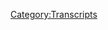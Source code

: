 {{Transcript
    | title         = [[174: February 11, 2009]]
    | caption       = [https://knowledgefight.libsyn.com/knowledge-fight-feb-11-2009 Listen to this episode on Libsyn]
    | episodeNumber = [[174: February 11, 2009|174]]
    | length        = 01:22:35
}}

{{MessageBox
    | header     = Warning: Bot Generated Content
    | text       = This transcript was automatically generated by transcription software and likely contains many mistakes and misattributions. Please check the audio for definitive quotes, attribution, and context.
    | image      = N3yvass4myg91.webp
    | imagewidth = 50px
    | id         = warning
}}

{{TranscriptBlock
    | name      = Unknown Speaker
    | timestamp = 00:00:00.000
    | text      = Andy in Kansas, you're on the air, thanks for holding.
}}

{{TranscriptBlock
    | name      = Unknown Speaker
    | timestamp = 00:00:04.200
    | text      = Hello Alex, I'm a first time caller, I'm a huge fan, I love your work.
}}

{{TranscriptBlock
    | name      = Unknown Speaker
    | timestamp = 00:00:07.459
    | text      = I love you.
}}

{{TranscriptBlock
    | name      = Unknown Speaker
    | timestamp = 00:00:07.960
    | text      = Hey everybody, welcome back to Knowledge Fight, I'm Dan.
}}

{{TranscriptBlock
    | name      = Unknown Speaker
    | timestamp = 00:00:09.960
    | text      = I'm Jordan!
}}

{{TranscriptBlock
    | name      = Unknown Speaker
    | timestamp = 00:00:10.460
    | text      = We're a couple dudes, like to sit around, drink novelty beverages, in this case a blood orange IPA, and talk about Alex Jones.
}}

{{TranscriptBlock
    | name      = Unknown Speaker
    | timestamp = 00:00:16.960
    | text      = Uh, indeed we are, Dan. Dan.
}}

{{TranscriptBlock
    | name      = Unknown Speaker
    | timestamp = 00:00:19.960
    | text      = Jordan.
}}

{{TranscriptBlock
    | name      = Unknown Speaker
    | timestamp = 00:00:20.460
    | text      = If you had just been peer pressured into taking a taste of a garlic hot sauce.
}}

{{TranscriptBlock
    | name      = Unknown Speaker
    | timestamp = 00:00:28.960
    | text      = Soft peer pressure. Soft peer pressure.
}}

{{TranscriptBlock
    | name      = Unknown Speaker
    | timestamp = 00:00:30.960
    | text      = What are you talking about? There's years of peer pressure built into you.
}}

{{TranscriptBlock
    | name      = Unknown Speaker
    | timestamp = 00:00:33.960
    | text      = I don't know about that.
}}

{{TranscriptBlock
    | name      = Unknown Speaker
    | timestamp = 00:00:34.960
    | text      = You gave me the hang dog eyes.
}}

{{TranscriptBlock
    | name      = Unknown Speaker
    | timestamp = 00:00:36.960
    | text      = I just said, hey, this is a delicious sauce.
}}

{{TranscriptBlock
    | name      = Unknown Speaker
    | timestamp = 00:00:38.960
    | text      = I could tell it meant a lot to you, I couldn't continue to fight back.
}}

{{TranscriptBlock
    | name      = Unknown Speaker
    | timestamp = 00:00:42.960
    | text      = This is now going to be the next 40 episodes of our show, as the introductions are going to involve various sauces and or hot things.
}}

{{TranscriptBlock
    | name      = Unknown Speaker
    | timestamp = 00:00:50.960
    | text      = I'm disappointed, I don't have another habanero to do.
}}

{{TranscriptBlock
    | name      = Unknown Speaker
    | timestamp = 00:00:53.960
    | text      = No.
}}

{{TranscriptBlock
    | name      = Unknown Speaker
    | timestamp = 00:00:54.460
    | text      = Frankly, this is a show where I know a lot about Alex Jones.
}}

{{TranscriptBlock
    | name      = Unknown Speaker
    | timestamp = 00:00:56.460
    | text      = And I don't know anything about Alex Jones.
}}

{{TranscriptBlock
    | name      = Unknown Speaker
    | timestamp = 00:00:57.960
    | text      = Nothing about hot sauces.
}}

{{TranscriptBlock
    | name      = Unknown Speaker
    | timestamp = 00:00:58.960
    | text      = I'm really weak tea.
}}

{{TranscriptBlock
    | name      = Unknown Speaker
    | timestamp = 00:01:00.960
    | text      = That's amazing to me.
}}

{{TranscriptBlock
    | name      = Unknown Speaker
    | timestamp = 00:01:01.960
    | text      = I am the whitest. I was raised on, look, Wendy's spicy chicken sandwich was the only spicy thing I ate until I was like 45.
}}

{{TranscriptBlock
    | name      = Unknown Speaker
    | timestamp = 00:01:11.959
    | text      = But that's probably one of the best spicy fast food items.
}}

{{TranscriptBlock
    | name      = Unknown Speaker
    | timestamp = 00:01:15.959
    | text      = It's certainly better than a volcano taco.
}}

{{TranscriptBlock
    | name      = Unknown Speaker
    | timestamp = 00:01:17.959
    | text      = It's the best fast food sandwich that you can get.
}}

{{TranscriptBlock
    | name      = Unknown Speaker
    | timestamp = 00:01:19.959
    | text      = So good.
}}

{{TranscriptBlock
    | name      = Unknown Speaker
    | timestamp = 00:01:20.959
    | text      = It's perfect.
}}

{{TranscriptBlock
    | name      = Unknown Speaker
    | timestamp = 00:01:21.959
    | text      = Let's go to Wendy's.
}}

{{TranscriptBlock
    | name      = Unknown Speaker
    | timestamp = 00:01:23.959
    | text      = Fuck this show, let's go.
}}

{{TranscriptBlock
    | name      = Unknown Speaker
    | timestamp = 00:01:26.959
    | text      = So today, we're doing a little bit of a, generally we don't have episodes on Tuesdays, but I needed to put this out because...
}}

{{TranscriptBlock
    | name      = Unknown Speaker
    | timestamp = 00:01:33.959
    | text      = This is a minisode.
}}

{{TranscriptBlock
    | name      = Unknown Speaker
    | timestamp = 00:01:35.959
    | text      = It might be...
}}

{{TranscriptBlock
    | name      = Unknown Speaker
    | timestamp = 00:01:36.959
    | text      = It'll be two hours long.
}}

{{TranscriptBlock
    | name      = Unknown Speaker
    | timestamp = 00:01:37.959
    | text      = It might be close to a normal episode.
}}

{{TranscriptBlock
    | name      = Unknown Speaker
    | timestamp = 00:01:38.959
    | text      = For us, it's a minisode.
}}

{{TranscriptBlock
    | name      = Unknown Speaker
    | timestamp = 00:01:39.959
    | text      = Yeah, it's intended to be a minisode.
}}

{{TranscriptBlock
    | name      = Unknown Speaker
    | timestamp = 00:01:41.959
    | text      = And it's because I've been going through 2009 stuff, and our last episode was February 6th to 10th.
}}

{{TranscriptBlock
    | name      = Unknown Speaker
    | timestamp = 00:01:48.959
    | text      = And then on the 11th, Alex Jones got fucking weird in such a way that I could not include it in the entirety of that episode.
}}

{{TranscriptBlock
    | name      = Unknown Speaker
    | timestamp = 00:01:56.959
    | text      = It needed to be a standalone episode because...
}}

{{TranscriptBlock
    | name      = Unknown Speaker
    | timestamp = 00:01:59.959
    | text      = You insisted this to me multiple times.
}}

{{TranscriptBlock
    | name      = Unknown Speaker
    | timestamp = 00:02:02.959
    | text      = And I couldn't explain it to you beforehand because of the premise of this show.
}}

{{TranscriptBlock
    | name      = Unknown Speaker
    | timestamp = 00:02:05.959
    | text      = Right.
}}

{{TranscriptBlock
    | name      = Unknown Speaker
    | timestamp = 00:02:06.959
    | text      = And look, we don't have time to say thank you to donors and what have you, we've got to keep going, but we've got to get into it.
}}

{{TranscriptBlock
    | name      = Unknown Speaker
    | timestamp = 00:02:14.960
    | text      = Just spiritually, thank you to everybody who supports the show. If you'd like to support us, go to KnowledgeFight.com, click the Sport the Show button.
}}

{{TranscriptBlock
    | name      = Unknown Speaker
    | timestamp = 00:02:20.960
    | text      = Now, we need to get to the important issues at hand.
}}

{{TranscriptBlock
    | name      = Unknown Speaker
    | timestamp = 00:02:23.960
    | text      = Yes.
}}

{{TranscriptBlock
    | name      = Unknown Speaker
    | timestamp = 00:02:24.960
    | text      = I wouldn't do this to you if this wasn't, like, a very real, serious issue.
}}

{{TranscriptBlock
    | name      = Unknown Speaker
    | timestamp = 00:02:30.960
    | text      = And here...
}}

{{TranscriptBlock
    | name      = Unknown Speaker
    | timestamp = 00:02:31.960
    | text      = I...
}}

{{TranscriptBlock
    | name      = Unknown Speaker
    | timestamp = 00:02:32.960
    | text      = Ugh.
}}

{{TranscriptBlock
    | name      = Unknown Speaker
    | timestamp = 00:02:33.960
    | text      = I don't trust you.
}}

{{TranscriptBlock
    | name      = Unknown Speaker
    | timestamp = 00:02:34.960
    | text      = Here is what we need to talk about.
}}

{{TranscriptBlock
    | name      = Unknown Speaker
    | timestamp = 00:02:36.960
    | text      = You'll be able to memorize any type of information, including entire books, guaranteed.
}}

{{TranscriptBlock
    | name      = Unknown Speaker
    | timestamp = 00:02:41.960
    | text      = Oh, no.
}}

{{TranscriptBlock
    | name      = Unknown Speaker
    | timestamp = 00:02:42.960
    | text      = This is not based on classic mnemonic techniques or other tricks that you simply can't apply in...
}}

{{TranscriptBlock
    | name      = Unknown Speaker
    | timestamp = 00:02:46.960
    | text      = They fixed the pronunciation in that commercial.
}}

{{TranscriptBlock
    | name      = Unknown Speaker
    | timestamp = 00:02:49.960
    | text      = They fixed the mnemonic.
}}

{{TranscriptBlock
    | name      = Unknown Speaker
    | timestamp = 00:02:50.960
    | text      = Yeah.
}}

{{TranscriptBlock
    | name      = Unknown Speaker
    | timestamp = 00:02:51.960
    | text      = They did.
}}

{{TranscriptBlock
    | name      = Unknown Speaker
    | timestamp = 00:02:52.960
    | text      = They did.
}}

{{TranscriptBlock
    | name      = Unknown Speaker
    | timestamp = 00:02:53.960
    | text      = Because last time, he said, yeah, yeah, yeah, yeah.
}}

{{TranscriptBlock
    | name      = Unknown Speaker
    | timestamp = 00:02:56.960
    | text      = Oh, shit.
}}

{{TranscriptBlock
    | name      = Unknown Speaker
    | timestamp = 00:02:57.960
    | text      = This is crazy.
}}

{{TranscriptBlock
    | name      = Unknown Speaker
    | timestamp = 00:02:58.960
    | text      = What is happening?
}}

{{TranscriptBlock
    | name      = Unknown Speaker
    | timestamp = 00:02:59.960
    | text      = So they re-recorded it.
}}

{{TranscriptBlock
    | name      = Unknown Speaker
    | timestamp = 00:03:01.960
    | text      = Yeah, they re-recorded the commercial.
}}

{{TranscriptBlock
    | name      = Unknown Speaker
    | timestamp = 00:03:02.960
    | text      = Somebody must have told them.
}}

{{TranscriptBlock
    | name      = Unknown Speaker
    | timestamp = 00:03:04.960
    | text      = Someone was like, hey, guys, that's not how you pronounce that.
}}

{{TranscriptBlock
    | name      = Unknown Speaker
    | timestamp = 00:03:07.960
    | text      = Also, you don't have enough women on this show.
}}

{{TranscriptBlock
    | name      = Unknown Speaker
    | timestamp = 00:03:10.960
    | text      = So, that's not what we're talking about.
}}

{{TranscriptBlock
    | name      = Unknown Speaker
    | timestamp = 00:03:12.960
    | text      = That's my nice joke intro.
}}

{{TranscriptBlock
    | name      = Unknown Speaker
    | timestamp = 00:03:14.960
    | text      = That's nice.
}}

{{TranscriptBlock
    | name      = Unknown Speaker
    | timestamp = 00:03:15.960
    | text      = I'm glad they learned.
}}

{{TranscriptBlock
    | name      = Unknown Speaker
    | timestamp = 00:03:16.960
    | text      = That suggests a capacity for learning that we heretofore did not know existed.
}}

{{TranscriptBlock
    | name      = Unknown Speaker
    | timestamp = 00:03:20.960
    | text      = Absolutely.
}}

{{TranscriptBlock
    | name      = Unknown Speaker
    | timestamp = 00:03:21.960
    | text      = Yes!
}}

{{TranscriptBlock
    | name      = Unknown Speaker
    | timestamp = 00:03:22.960
    | text      = We're trying to start the show off...
}}

{{TranscriptBlock
    | name      = Unknown Speaker
    | timestamp = 00:03:23.960
    | text      = They can grow!
}}

{{TranscriptBlock
    | name      = Unknown Speaker
    | timestamp = 00:03:24.960
    | text      = We're starting to start the show off on an inspiring note.
}}

{{TranscriptBlock
    | name      = Unknown Speaker
    | timestamp = 00:03:26.960
    | text      = Yeah, there's hope.
}}

{{TranscriptBlock
    | name      = Unknown Speaker
    | timestamp = 00:03:27.960
    | text      = There's hope for everyone.
}}

{{TranscriptBlock
    | name      = Unknown Speaker
    | timestamp = 00:03:28.960
    | text      = If you can learn that mnemonic is not the right pronunciation...
}}

{{TranscriptBlock
    | name      = Unknown Speaker
    | timestamp = 00:03:32.960
    | text      = If you can learn about silent M's, you can learn about how...
}}

{{TranscriptBlock
    | name      = Unknown Speaker
    | timestamp = 00:03:35.960
    | text      = You can learn about anything.
}}

{{TranscriptBlock
    | name      = Unknown Speaker
    | timestamp = 00:03:36.960
    | text      = You can learn about how all your bigotry is based on lies.
}}

{{TranscriptBlock
    | name      = Unknown Speaker
    | timestamp = 00:03:39.960
    | text      = Or at least your time stables.
}}

{{TranscriptBlock
    | name      = Unknown Speaker
    | timestamp = 00:03:41.960
    | text      = Yes.
}}

{{TranscriptBlock
    | name      = Unknown Speaker
    | timestamp = 00:03:42.960
    | text      = So, actually, here's what I want to talk about.
}}

{{TranscriptBlock
    | name      = Unknown Speaker
    | timestamp = 00:03:44.960
    | text      = Well, okay.
}}

{{TranscriptBlock
    | name      = Unknown Speaker
    | timestamp = 00:03:45.960
    | text      = Headline up on prisonplanet.com.
}}

{{TranscriptBlock
    | name      = Unknown Speaker
    | timestamp = 00:03:48.960
    | text      = And, of course, we'll tie this into all the other reports.
}}

{{TranscriptBlock
    | name      = Unknown Speaker
    | timestamp = 00:03:51.960
    | text      = Internment camps readied for mass illegal alien influx.
}}

{{TranscriptBlock
    | name      = Unknown Speaker
    | timestamp = 00:03:56.960
    | text      = Oh, God.
}}

{{TranscriptBlock
    | name      = Unknown Speaker
    | timestamp = 00:03:58.960
    | text      = This, of course, is referring to an article this morning...
}}

{{TranscriptBlock
    | name      = Unknown Speaker
    | timestamp = 00:04:00.960
    | text      = Oh, God.
}}

{{TranscriptBlock
    | name      = Unknown Speaker
    | timestamp = 00:04:02.960
    | text      = That is in the El Paso newspaper.
}}

{{TranscriptBlock
    | name      = Unknown Speaker
    | timestamp = 00:04:07.960
    | text      = And the El Paso newspaper is reporting this, so we'll be going over that.
}}

{{TranscriptBlock
    | name      = Unknown Speaker
    | timestamp = 00:04:16.959
    | text      = Coming up after this first break.
}}

{{TranscriptBlock
    | name      = Unknown Speaker
    | timestamp = 00:04:20.959
    | text      = Don't.
}}

{{TranscriptBlock
    | name      = Unknown Speaker
    | timestamp = 00:04:22.959
    | text      = I have the El Paso story here in my...
}}

{{TranscriptBlock
    | name      = Unknown Speaker
    | timestamp = 00:04:24.959
    | text      = Don't.
}}

{{TranscriptBlock
    | name      = Unknown Speaker
    | timestamp = 00:04:25.959
    | text      = He's really stretching it out.
}}

{{TranscriptBlock
    | name      = Unknown Speaker
    | timestamp = 00:04:27.959
    | text      = Don't tell me.
}}

{{TranscriptBlock
    | name      = Unknown Speaker
    | timestamp = 00:04:28.959
    | text      = Don't tell me about...
}}

{{TranscriptBlock
    | name      = Unknown Speaker
    | timestamp = 00:04:29.959
    | text      = He's really stretching it out.
}}

{{TranscriptBlock
    | name      = Unknown Speaker
    | timestamp = 00:04:30.959
    | text      = Don't tell me what's going to happen, Dan.
}}

{{TranscriptBlock
    | name      = Unknown Speaker
    | timestamp = 00:04:31.959
    | text      = Dan, don't tell me what's going to happen.
}}

{{TranscriptBlock
    | name      = Unknown Speaker
    | timestamp = 00:04:33.959
    | text      = I don't know.
}}

{{TranscriptBlock
    | name      = Unknown Speaker
    | timestamp = 00:04:34.959
    | text      = Because I know what's going to happen.
}}

{{TranscriptBlock
    | name      = Unknown Speaker
    | timestamp = 00:04:35.959
    | text      = What do you think is going to happen?
}}

{{TranscriptBlock
    | name      = Unknown Speaker
    | timestamp = 00:04:36.959
    | text      = He's going to say it's very bad.
}}

{{TranscriptBlock
    | name      = Unknown Speaker
    | timestamp = 00:04:37.959
    | text      = He's going to say it's very bad.
}}

{{TranscriptBlock
    | name      = Unknown Speaker
    | timestamp = 00:04:38.959
    | text      = That's interesting.
}}

{{TranscriptBlock
    | name      = Unknown Speaker
    | timestamp = 00:04:39.959
    | text      = Alex is going to say that this is a crime.
}}

{{TranscriptBlock
    | name      = Unknown Speaker
    | timestamp = 00:04:41.959
    | text      = Alex is going to say that your government is encroaching upon you.
}}

{{TranscriptBlock
    | name      = Unknown Speaker
    | timestamp = 00:04:44.959
    | text      = Alex is going to say that this is the worst thing that a government can do.
}}

{{TranscriptBlock
    | name      = Unknown Speaker
    | timestamp = 00:04:47.959
    | text      = And that, in fact, if a government does do this, you should revolt and overthrow this government.
}}

{{TranscriptBlock
    | name      = Unknown Speaker
    | timestamp = 00:04:52.959
    | text      = Alex is going to say that a government that does this type of things is invalid and is not acceptable.
}}

{{TranscriptBlock
    | name      = Unknown Speaker
    | timestamp = 00:04:59.959
    | text      = And that we should literally draw a line in the sand and leave that government or perhaps fucking destroy it.
}}

{{TranscriptBlock
    | name      = Unknown Speaker
    | timestamp = 00:05:07.959
    | text      = Is that what Alex is going to say, Dan?
}}

{{TranscriptBlock
    | name      = Unknown Speaker
    | timestamp = 00:05:10.959
    | text      = Not entirely.
}}

{{TranscriptBlock
    | name      = Unknown Speaker
    | timestamp = 00:05:12.959
    | text      = I think there's some...
}}

{{TranscriptBlock
    | name      = Unknown Speaker
    | timestamp = 00:05:13.959
    | text      = Did I get the spirit of it right?
}}

{{TranscriptBlock
    | name      = Unknown Speaker
    | timestamp = 00:05:14.959
    | text      = I think there's some of the undertone you're getting correct.
}}

{{TranscriptBlock
    | name      = Unknown Speaker
    | timestamp = 00:05:17.959
    | text      = But the reason that I need to talk about this is not because of that.
}}

{{TranscriptBlock
    | name      = Unknown Speaker
    | timestamp = 00:05:22.959
    | text      = I've had a realization about Alex Jones and about why he's not a hypocrite that...
}}

{{TranscriptBlock
    | name      = Unknown Speaker
    | timestamp = 00:05:30.959
    | text      = Okay, this is a big deal.
}}

{{TranscriptBlock
    | name      = Unknown Speaker
    | timestamp = 00:05:32.959
    | text      = You're going to need to sell me on this hard.
}}

{{TranscriptBlock
    | name      = Unknown Speaker
    | timestamp = 00:05:35.959
    | text      = I really should have understood this sooner.
}}

{{TranscriptBlock
    | name      = Unknown Speaker
    | timestamp = 00:05:37.959
    | text      = And I think naivete is something that I am absolutely guilty of.
}}

{{TranscriptBlock
    | name      = Unknown Speaker
    | timestamp = 00:05:42.959
    | text      = And listening to this episode from the 11th brought into sharp focus that I should have been paying much closer attention
}}

{{TranscriptBlock
    | name      = Unknown Speaker
    | timestamp = 00:05:50.959
    | text      = and listening to some of the undertones and what he's actually talking about.
}}

{{TranscriptBlock
    | name      = Unknown Speaker
    | timestamp = 00:05:57.959
    | text      = Because so often what we do is we hear things like, oh, that's a lie.
}}

{{TranscriptBlock
    | name      = Unknown Speaker
    | timestamp = 00:06:01.959
    | text      = And we just go like, oh, that's a lie.
}}

{{TranscriptBlock
    | name      = Unknown Speaker
    | timestamp = 00:06:03.959
    | text      = And in that sometimes what you miss, what doesn't get swept up into the pantry.
}}

{{TranscriptBlock
    | name      = Unknown Speaker
    | timestamp = 00:06:12.959
    | text      = That's not the right word.
}}

{{TranscriptBlock
    | name      = Unknown Speaker
    | timestamp = 00:06:13.959
    | text      = That doesn't... sure.
}}

{{TranscriptBlock
    | name      = Unknown Speaker
    | timestamp = 00:06:14.959
    | text      = Into the dustbin or whatever.
}}

{{TranscriptBlock
    | name      = Unknown Speaker
    | timestamp = 00:06:16.959
    | text      = There you go.
}}

{{TranscriptBlock
    | name      = Unknown Speaker
    | timestamp = 00:06:17.959
    | text      = This is the spirit of what he's actually talking about.
}}

{{TranscriptBlock
    | name      = Unknown Speaker
    | timestamp = 00:06:20.959
    | text      = And this next clip really brought home in sharp focus.
}}

{{TranscriptBlock
    | name      = Unknown Speaker
    | timestamp = 00:06:23.959
    | text      = This is a put your mic down clip because he's very prescient about certain things.
}}

{{TranscriptBlock
    | name      = Unknown Speaker
    | timestamp = 00:06:29.959
    | text      = But then he also presents it in a way that we should have been paying attention to all along.
}}

{{TranscriptBlock
    | name      = Unknown Speaker
    | timestamp = 00:06:34.959
    | text      = And it's a big failure on our part that we hadn't.
}}

{{TranscriptBlock
    | name      = Unknown Speaker
    | timestamp = 00:06:37.959
    | text      = And when I say our part, I mean me.
}}

{{TranscriptBlock
    | name      = Unknown Speaker
    | timestamp = 00:06:41.959
    | text      = They always know how to roll things out with the crises they create.
}}

{{TranscriptBlock
    | name      = Unknown Speaker
    | timestamp = 00:06:45.959
    | text      = And then, oh, they're putting troops on the streets for the illegal aliens.
}}

{{TranscriptBlock
    | name      = Unknown Speaker
    | timestamp = 00:06:48.959
    | text      = Oh, they're putting troops on the streets.
}}

{{TranscriptBlock
    | name      = Unknown Speaker
    | timestamp = 00:06:50.959
    | text      = And just outside Austin in Taylor, they have a big FEMA camp.
}}

{{TranscriptBlock
    | name      = Unknown Speaker
    | timestamp = 00:06:54.959
    | text      = We've been out there and protested it.
}}

{{TranscriptBlock
    | name      = Unknown Speaker
    | timestamp = 00:06:55.959
    | text      = We have video of it in Endgame, Blue River Global Enslavement.
}}

{{TranscriptBlock
    | name      = Unknown Speaker
    | timestamp = 00:06:58.959
    | text      = And they grab the illegal aliens without due process, and they don't even deport them.
}}

{{TranscriptBlock
    | name      = Unknown Speaker
    | timestamp = 00:07:04.959
    | text      = And they grab the children, and it's full of children as well.
}}

{{TranscriptBlock
    | name      = Unknown Speaker
    | timestamp = 00:07:07.959
    | text      = But again, it's only a beta test.
}}

{{TranscriptBlock
    | name      = Unknown Speaker
    | timestamp = 00:07:09.959
    | text      = And then these people deserve due process as well.
}}

{{TranscriptBlock
    | name      = Unknown Speaker
    | timestamp = 00:07:14.959
    | text      = But they set the precedent on a group.
}}

{{TranscriptBlock
    | name      = Unknown Speaker
    | timestamp = 00:07:16.959
    | text      = I think the public will go along with this, Sean.
}}

{{TranscriptBlock
    | name      = Unknown Speaker
    | timestamp = 00:07:19.959
    | text      = So the part of the FEMA camp stuff that he's talking about in 2009 isn't real.
}}

{{TranscriptBlock
    | name      = Unknown Speaker
    | timestamp = 00:07:27.959
    | text      = But the part that I need to own my naivete that the scales dropped from my eyes listening to that originally
}}

{{TranscriptBlock
    | name      = Unknown Speaker
    | timestamp = 00:07:37.959
    | text      = was when he said it's a beta test.
}}

{{TranscriptBlock
    | name      = Unknown Speaker
    | timestamp = 00:07:41.959
    | text      = His whole problem with mistreatment of immigrants, his whole problem with the mistreatment of people who
}}

{{TranscriptBlock
    | name      = Unknown Speaker
    | timestamp = 00:07:49.959
    | text      = you don't worry about them being treated poorly is that it's a beta test
}}

{{TranscriptBlock
    | name      = Unknown Speaker
    | timestamp = 00:07:54.959
    | text      = because eventually they're going to do it to the whites.
}}

{{TranscriptBlock
    | name      = Unknown Speaker
    | timestamp = 00:07:57.959
    | text      = They're going to do it to us, us white patriots.
}}

{{TranscriptBlock
    | name      = Unknown Speaker
    | timestamp = 00:08:01.959
    | text      = You know what? That's so awful because I've had that thought recently.
}}

{{TranscriptBlock
    | name      = Unknown Speaker
    | timestamp = 00:08:07.959
    | text      = The thought has always been there. Watching all of this shit happen is like,
}}

{{TranscriptBlock
    | name      = Unknown Speaker
    | timestamp = 00:08:12.959
    | text      = really, when you stop and think about the people that are doing this,
}}

{{TranscriptBlock
    | name      = Unknown Speaker
    | timestamp = 00:08:16.959
    | text      = do you think they really don't want to do the same thing to progressives?
}}

{{TranscriptBlock
    | name      = Unknown Speaker
    | timestamp = 00:08:20.959
    | text      = Oh, totally.
}}

{{TranscriptBlock
    | name      = Unknown Speaker
    | timestamp = 00:08:21.959
    | text      = Just like us.
}}

{{TranscriptBlock
    | name      = Unknown Speaker
    | timestamp = 00:08:22.959
    | text      = Look at Rex 84. The thing that he bases all of this on was about communist sympathizers.
}}

{{TranscriptBlock
    | name      = Unknown Speaker
    | timestamp = 00:08:28.959
    | text      = Do you think they've never gone after socialists before?
}}

{{TranscriptBlock
    | name      = Unknown Speaker
    | timestamp = 00:08:31.959
    | text      = Do you think they don't specifically target fucking Fred Hampton and Martin Luther King Jr.?
}}

{{TranscriptBlock
    | name      = Unknown Speaker
    | timestamp = 00:08:37.960
    | text      = The only time it's actually been done are just left.
}}

{{TranscriptBlock
    | name      = Unknown Speaker
    | timestamp = 00:08:41.960
    | text      = Has an evil president been assassinated? A bad one.
}}

{{TranscriptBlock
    | name      = Unknown Speaker
    | timestamp = 00:08:47.960
    | text      = Has somebody who has committed all of the evil that could possibly be done,
}}

{{TranscriptBlock
    | name      = Unknown Speaker
    | timestamp = 00:08:52.960
    | text      = has he been assassinated? Was Reagan actually? He didn't even get killed.
}}

{{TranscriptBlock
    | name      = Unknown Speaker
    | timestamp = 00:08:56.960
    | text      = Evil doesn't get killed in this country.
}}

{{TranscriptBlock
    | name      = Unknown Speaker
    | timestamp = 00:08:58.960
    | text      = I don't know enough about McKinley.
}}

{{TranscriptBlock
    | name      = Unknown Speaker
    | timestamp = 00:09:00.960
    | text      = McKinley was a piece of shit. No, he was just-
}}

{{TranscriptBlock
    | name      = Unknown Speaker
    | timestamp = 00:09:03.960
    | text      = I just don't know enough about him.
}}

{{TranscriptBlock
    | name      = Unknown Speaker
    | timestamp = 00:09:04.960
    | text      = He was milk toast. He was just there.
}}

{{TranscriptBlock
    | name      = Unknown Speaker
    | timestamp = 00:09:08.960
    | text      = I like how I told you before the show you were going to scream a bunch.
}}

{{TranscriptBlock
    | name      = Unknown Speaker
    | timestamp = 00:09:13.960
    | text      = I probably won't.
}}

{{TranscriptBlock
    | name      = Unknown Speaker
    | timestamp = 00:09:14.960
    | text      = Well, when you make me conscious of it, then I become afraid of screaming
}}

{{TranscriptBlock
    | name      = Unknown Speaker
    | timestamp = 00:09:20.960
    | text      = because then I feel like I don't have control over myself.
}}

{{TranscriptBlock
    | name      = Unknown Speaker
    | timestamp = 00:09:22.960
    | text      = And apparently I don't, Dan.
}}

{{TranscriptBlock
    | name      = Unknown Speaker
    | timestamp = 00:09:24.960
    | text      = It's before 9. It's fine. The neighbors are here.
}}

{{TranscriptBlock
    | name      = Unknown Speaker
    | timestamp = 00:09:26.960
    | text      = Oh, God, Dan.
}}

{{TranscriptBlock
    | name      = Unknown Speaker
    | timestamp = 00:09:28.960
    | text      = But Jordan, that mentality has made me take a very serious pause.
}}

{{TranscriptBlock
    | name      = Unknown Speaker
    | timestamp = 00:09:37.960
    | text      = The idea that it's a beta test that they would abuse immigrants and stuff like that,
}}

{{TranscriptBlock
    | name      = Unknown Speaker
    | timestamp = 00:09:44.960
    | text      = it indicates to me, because I think this tracks with his positions,
}}

{{TranscriptBlock
    | name      = Unknown Speaker
    | timestamp = 00:09:48.960
    | text      = he doesn't care what happens to them.
}}

{{TranscriptBlock
    | name      = Unknown Speaker
    | timestamp = 00:09:50.960
    | text      = He cares that eventually it's going to happen to good, as he puts it,
}}

{{TranscriptBlock
    | name      = Unknown Speaker
    | timestamp = 00:09:55.960
    | text      = good, clean-cut families who are white people.
}}

{{TranscriptBlock
    | name      = Unknown Speaker
    | timestamp = 00:09:59.960
    | text      = Now, hear me out on this.
}}

{{TranscriptBlock
    | name      = Unknown Speaker
    | timestamp = 00:10:01.960
    | text      = No, no, no. I think I know where you're going with this, and I agree with you.
}}

{{TranscriptBlock
    | name      = Unknown Speaker
    | timestamp = 00:10:03.960
    | text      = The reason that it's not hypocrisy now, when we have in the past,
}}

{{TranscriptBlock
    | name      = Unknown Speaker
    | timestamp = 00:10:07.960
    | text      = he's been screaming about FEMA camps forever,
}}

{{TranscriptBlock
    | name      = Unknown Speaker
    | timestamp = 00:10:09.960
    | text      = and now we have these camps where parents are being separated from their children
}}

{{TranscriptBlock
    | name      = Unknown Speaker
    | timestamp = 00:10:15.960
    | text      = and what have you. Shh, shh.
}}

{{TranscriptBlock
    | name      = Unknown Speaker
    | timestamp = 00:10:16.960
    | text      = No, no, no. I'm so excited. I totally agree with you.
}}

{{TranscriptBlock
    | name      = Unknown Speaker
    | timestamp = 00:10:19.960
    | text      = The reason that it's not hypocritical for him to be like,
}}

{{TranscriptBlock
    | name      = Unknown Speaker
    | timestamp = 00:10:22.960
    | text      = it's fine, is because he knows, with Trump in power,
}}

{{TranscriptBlock
    | name      = Unknown Speaker
    | timestamp = 00:10:26.960
    | text      = the next step isn't going to happen.
}}

{{TranscriptBlock
    | name      = Unknown Speaker
    | timestamp = 00:10:29.960
    | text      = White people are safe.
}}

{{TranscriptBlock
    | name      = Unknown Speaker
    | timestamp = 00:10:31.960
    | text      = And that, to me, was a heartbreaking moment, listening to this episode,
}}

{{TranscriptBlock
    | name      = Unknown Speaker
    | timestamp = 00:10:34.960
    | text      = because back then, there was a black president,
}}

{{TranscriptBlock
    | name      = Unknown Speaker
    | timestamp = 00:10:38.960
    | text      = and it made him scared that whites were next.
}}

{{TranscriptBlock
    | name      = Unknown Speaker
    | timestamp = 00:10:41.960
    | text      = And now we have an overtly racist president, and he's like,
}}

{{TranscriptBlock
    | name      = Unknown Speaker
    | timestamp = 00:10:45.960
    | text      = everything's fine. Tyranny is fine.
}}

{{TranscriptBlock
    | name      = Unknown Speaker
    | timestamp = 00:10:48.960
    | text      = You have a president who's legitimately saying about Xi Jinping,
}}

{{TranscriptBlock
    | name      = Unknown Speaker
    | timestamp = 00:10:53.960
    | text      = he's president for life. Isn't that cool?
}}

{{TranscriptBlock
    | name      = Unknown Speaker
    | timestamp = 00:10:56.960
    | text      = That sort of stuff that his principles should have led him to be like,
}}

{{TranscriptBlock
    | name      = Unknown Speaker
    | timestamp = 00:10:59.960
    | text      = no, this is tyranny. On any scale, this is how you end up in a position
}}

{{TranscriptBlock
    | name      = Unknown Speaker
    | timestamp = 00:11:06.960
    | text      = where you're in a tyrannical dictatorship authoritarian rule.
}}

{{TranscriptBlock
    | name      = Unknown Speaker
    | timestamp = 00:11:10.960
    | text      = But because the person is presenting themselves as so fine with white people,
}}

{{TranscriptBlock
    | name      = Unknown Speaker
    | timestamp = 00:11:15.960
    | text      = and so fine with the oppression of whiteness, he doesn't care.
}}

{{TranscriptBlock
    | name      = Unknown Speaker
    | timestamp = 00:11:20.960
    | text      = And what it leads me to understand is that we've done a shitty job on this show,
}}

{{TranscriptBlock
    | name      = Unknown Speaker
    | timestamp = 00:11:27.960
    | text      = because this is as far back as we've gone, for the most part, in 2009,
}}

{{TranscriptBlock
    | name      = Unknown Speaker
    | timestamp = 00:11:34.960
    | text      = and it becomes very clear to me that he is an out-and-out white supremacist
}}

{{TranscriptBlock
    | name      = Unknown Speaker
    | timestamp = 00:11:41.960
    | text      = Granted, he doesn't say the same shit as David Duke, he tries to debate David Duke,
}}

{{TranscriptBlock
    | name      = Unknown Speaker
    | timestamp = 00:11:47.960
    | text      = he doesn't say the same things as a Richard Spencer or anything like that,
}}

{{TranscriptBlock
    | name      = Unknown Speaker
    | timestamp = 00:11:51.960
    | text      = he's much better at presenting himself as being like, no, that's not what I'm talking about.
}}

{{TranscriptBlock
    | name      = Unknown Speaker
    | timestamp = 00:11:57.960
    | text      = He has a lot more nooks to hide in, nooks and crannies and what have you,
}}

{{TranscriptBlock
    | name      = Unknown Speaker
    | timestamp = 00:12:01.960
    | text      = but I think that we've done a really shitty job, and I'd like to apologize to the audience.
}}

{{TranscriptBlock
    | name      = Unknown Speaker
    | timestamp = 00:12:07.960
    | text      = This, to me, is revolutionary in terms of how I will deal with Alex moving forward.
}}

{{TranscriptBlock
    | name      = Unknown Speaker
    | timestamp = 00:12:15.960
    | text      = There's not a bone in my body that thinks that any of his positions about what he's afraid of are real.
}}

{{TranscriptBlock
    | name      = Unknown Speaker
    | timestamp = 00:12:23.960
    | text      = They're only real inasmuch as he thinks that a white person is going to be a victim of it.
}}

{{TranscriptBlock
    | name      = Unknown Speaker
    | timestamp = 00:12:28.960
    | text      = Yup.
}}

{{TranscriptBlock
    | name      = Unknown Speaker
    | timestamp = 00:12:29.960
    | text      = And that, and again, this is me calling my-
}}

{{TranscriptBlock
    | name      = Unknown Speaker
    | timestamp = 00:12:34.960
    | text      = Welcome to the team, Dan.
}}

{{TranscriptBlock
    | name      = Unknown Speaker
    | timestamp = 00:12:36.960
    | text      = No, but here's the thing.
}}

{{TranscriptBlock
    | name      = Unknown Speaker
    | timestamp = 00:12:38.960
    | text      = I think that my position, especially on this show, is not taking that leap until that leap is appropriate.
}}

{{TranscriptBlock
    | name      = Unknown Speaker
    | timestamp = 00:12:46.960
    | text      = And I don't think that, I think that up until this point, from what we've witnessed,
}}

{{TranscriptBlock
    | name      = Unknown Speaker
    | timestamp = 00:12:51.960
    | text      = it would be reasonable to say, hey, he doesn't mean any of this shit.
}}

{{TranscriptBlock
    | name      = Unknown Speaker
    | timestamp = 00:12:55.960
    | text      = But the scales had not fallen from my eyes until I heard very clearly the idea that what they're going to do,
}}

{{TranscriptBlock
    | name      = Unknown Speaker
    | timestamp = 00:13:03.960
    | text      = the thing that I'm afraid of so much, is a beta test.
}}

{{TranscriptBlock
    | name      = Unknown Speaker
    | timestamp = 00:13:06.960
    | text      = Yup.
}}

{{TranscriptBlock
    | name      = Unknown Speaker
    | timestamp = 00:13:07.960
    | text      = That making it so clear, and then in the same sentence, he's talking about the idea of people having their kids taken away.
}}

{{TranscriptBlock
    | name      = Unknown Speaker
    | timestamp = 00:13:13.960
    | text      = Yup.
}}

{{TranscriptBlock
    | name      = Unknown Speaker
    | timestamp = 00:13:14.960
    | text      = Is all a beta test in order to, and then again, that exact scenario playing out in front of our eyes in 2018,
}}

{{TranscriptBlock
    | name      = Unknown Speaker
    | timestamp = 00:13:22.960
    | text      = and him being like, eh, eh.
}}

{{TranscriptBlock
    | name      = Unknown Speaker
    | timestamp = 00:13:25.960
    | text      = Because it's not a beta test.
}}

{{TranscriptBlock
    | name      = Unknown Speaker
    | timestamp = 00:13:27.960
    | text      = It's not a white threat.
}}

{{TranscriptBlock
    | name      = Unknown Speaker
    | timestamp = 00:13:28.960
    | text      = Yeah, yeah.
}}

{{TranscriptBlock
    | name      = Unknown Speaker
    | timestamp = 00:13:30.960
    | text      = It's terrifying.
}}

{{TranscriptBlock
    | name      = Unknown Speaker
    | timestamp = 00:13:31.960
    | text      = Yeah, no, the moment you started talking, I was like, that connection was made instantly.
}}

{{TranscriptBlock
    | name      = Unknown Speaker
    | timestamp = 00:13:37.960
    | text      = Because, yeah.
}}

{{TranscriptBlock
    | name      = Unknown Speaker
    | timestamp = 00:13:38.960
    | text      = I know, because you're a smart person, but I wanted to make sure I got that out.
}}

{{TranscriptBlock
    | name      = Unknown Speaker
    | timestamp = 00:13:40.960
    | text      = No, no, no, no.
}}

{{TranscriptBlock
    | name      = Unknown Speaker
    | timestamp = 00:13:41.960
    | text      = Not because I was a smart person, but because that immediately made perfect fucking sense.
}}

{{TranscriptBlock
    | name      = Unknown Speaker
    | timestamp = 00:13:46.960
    | text      = That's the only thing that makes fucking sense.
}}

{{TranscriptBlock
    | name      = Unknown Speaker
    | timestamp = 00:13:49.960
    | text      = Because if his position in 2009 is essentially, when they came for the Jews,
}}

{{TranscriptBlock
    | name      = Unknown Speaker
    | timestamp = 00:13:54.960
    | text      = I said nothing because they didn't come for me, and then they came for me.
}}

{{TranscriptBlock
    | name      = Unknown Speaker
    | timestamp = 00:13:57.960
    | text      = That's his position, and now he knows when they come for the Jews, they're not coming for me.
}}

{{TranscriptBlock
    | name      = Unknown Speaker
    | timestamp = 00:14:02.960
    | text      = So it's fine.
}}

{{TranscriptBlock
    | name      = Unknown Speaker
    | timestamp = 00:14:03.960
    | text      = Fuck the Jews.
}}

{{TranscriptBlock
    | name      = Unknown Speaker
    | timestamp = 00:14:04.960
    | text      = I don't give a shit.
}}

{{TranscriptBlock
    | name      = Unknown Speaker
    | timestamp = 00:14:05.960
    | text      = Yeah, fuck them.
}}

{{TranscriptBlock
    | name      = Unknown Speaker
    | timestamp = 00:14:06.960
    | text      = Yeah, yeah, yeah.
}}

{{TranscriptBlock
    | name      = Unknown Speaker
    | timestamp = 00:14:07.960
    | text      = No, this is fucking, this is a nail.
}}

{{TranscriptBlock
    | name      = Unknown Speaker
    | timestamp = 00:14:11.960
    | text      = This is a coffin that just got nailed into the fucking ground.
}}

{{TranscriptBlock
    | name      = Unknown Speaker
    | timestamp = 00:14:15.960
    | text      = He's been a man who's been masquerading as having principles for decades, for years and years.
}}

{{TranscriptBlock
    | name      = Unknown Speaker
    | timestamp = 00:14:21.960
    | text      = His only principle is white supremacy.
}}

{{TranscriptBlock
    | name      = Unknown Speaker
    | timestamp = 00:14:23.960
    | text      = That's what it is.
}}

{{TranscriptBlock
    | name      = Unknown Speaker
    | timestamp = 00:14:24.960
    | text      = Quite realistically, I mean, we've always had the smell of that with all of his forgiving white terrorism
}}

{{TranscriptBlock
    | name      = Unknown Speaker
    | timestamp = 00:14:30.960
    | text      = and creating gymnastic level defenses of how it's possible that this isn't white terrorism.
}}

{{TranscriptBlock
    | name      = Unknown Speaker
    | timestamp = 00:14:37.960
    | text      = Yeah.
}}

{{TranscriptBlock
    | name      = Unknown Speaker
    | timestamp = 00:14:38.960
    | text      = And stuff like that, and to me it's like, this...
}}

{{TranscriptBlock
    | name      = Unknown Speaker
    | timestamp = 00:14:43.960
    | text      = This is done.
}}

{{TranscriptBlock
    | name      = Unknown Speaker
    | timestamp = 00:14:45.960
    | text      = Yeah.
}}

{{TranscriptBlock
    | name      = Unknown Speaker
    | timestamp = 00:14:46.960
    | text      = It's a mess.
}}

{{TranscriptBlock
    | name      = Unknown Speaker
    | timestamp = 00:14:47.960
    | text      = That's the clip.
}}

{{TranscriptBlock
    | name      = Unknown Speaker
    | timestamp = 00:14:50.960
    | text      = It breaks my heart in some ways.
}}

{{TranscriptBlock
    | name      = Unknown Speaker
    | timestamp = 00:14:52.960
    | text      = That's the fucking clip.
}}

{{TranscriptBlock
    | name      = Unknown Speaker
    | timestamp = 00:14:53.960
    | text      = It breaks my heart in many ways because it makes things very simple and moving forward
}}

{{TranscriptBlock
    | name      = Unknown Speaker
    | timestamp = 00:14:57.960
    | text      = we'll have a much easier framework to work with.
}}

{{TranscriptBlock
    | name      = Unknown Speaker
    | timestamp = 00:15:00.960
    | text      = And I think that there's some value to that.
}}

{{TranscriptBlock
    | name      = Unknown Speaker
    | timestamp = 00:15:02.960
    | text      = But the other thing that really bothers me is that this is 2009.
}}

{{TranscriptBlock
    | name      = Unknown Speaker
    | timestamp = 00:15:06.960
    | text      = And I want to say this really quick, and this is a diversion to some extent,
}}

{{TranscriptBlock
    | name      = Unknown Speaker
    | timestamp = 00:15:10.960
    | text      = but Alex's ex-wife right now is on Twitter.
}}

{{TranscriptBlock
    | name      = Unknown Speaker
    | timestamp = 00:15:13.960
    | text      = She's starting an initiative where she's going to unplug Infowars.
}}

{{TranscriptBlock
    | name      = Unknown Speaker
    | timestamp = 00:15:17.960
    | text      = That's her new website that she's going to launch.
}}

{{TranscriptBlock
    | name      = Unknown Speaker
    | timestamp = 00:15:19.960
    | text      = She's going to sue him and unplug Infowars.
}}

{{TranscriptBlock
    | name      = Unknown Speaker
    | timestamp = 00:15:22.960
    | text      = Ugh.
}}

{{TranscriptBlock
    | name      = Unknown Speaker
    | timestamp = 00:15:23.960
    | text      = Hashtag unplug Infowars.
}}

{{TranscriptBlock
    | name      = Unknown Speaker
    | timestamp = 00:15:26.960
    | text      = And what I want to say very clearly is that right now, in 2009,
}}

{{TranscriptBlock
    | name      = Unknown Speaker
    | timestamp = 00:15:30.960
    | text      = she's a big part of the operation.
}}

{{TranscriptBlock
    | name      = Unknown Speaker
    | timestamp = 00:15:33.960
    | text      = Like, when we talk about, like, oh, yeah, she wasn't around when he went to Trump,
}}

{{TranscriptBlock
    | name      = Unknown Speaker
    | timestamp = 00:15:37.960
    | text      = she's a part of it at this point.
}}

{{TranscriptBlock
    | name      = Unknown Speaker
    | timestamp = 00:15:39.960
    | text      = She knows a lot more than she's putting out there.
}}

{{TranscriptBlock
    | name      = Unknown Speaker
    | timestamp = 00:15:42.960
    | text      = If she really wanted to unplug things,
}}

{{TranscriptBlock
    | name      = Unknown Speaker
    | timestamp = 00:15:45.960
    | text      = there's a lot of stuff that she could just put out publicly.
}}

{{TranscriptBlock
    | name      = Unknown Speaker
    | timestamp = 00:15:47.960
    | text      = There's a lot more that she could say.
}}

{{TranscriptBlock
    | name      = Unknown Speaker
    | timestamp = 00:15:49.960
    | text      = But she doesn't.
}}

{{TranscriptBlock
    | name      = Unknown Speaker
    | timestamp = 00:15:51.960
    | text      = The other thing I want to say, I don't remember what it was.
}}

{{TranscriptBlock
    | name      = Unknown Speaker
    | timestamp = 00:15:55.960
    | text      = I had some damning thing I wanted to say.
}}

{{TranscriptBlock
    | name      = Unknown Speaker
    | timestamp = 00:15:59.960
    | text      = Fuck.
}}

{{TranscriptBlock
    | name      = Unknown Speaker
    | timestamp = 00:16:01.960
    | text      = Just generally most of what you say is damning for Alex.
}}

{{TranscriptBlock
    | name      = Unknown Speaker
    | timestamp = 00:16:04.960
    | text      = Yeah.
}}

{{TranscriptBlock
    | name      = Unknown Speaker
    | timestamp = 00:16:05.960
    | text      = I, ugh, it's so obvious.
}}

{{TranscriptBlock
    | name      = Unknown Speaker
    | timestamp = 00:16:08.960
    | text      = It's very obvious.
}}

{{TranscriptBlock
    | name      = Unknown Speaker
    | timestamp = 00:16:09.960
    | text      = I've been called, look, by no means have I not called him a white supremacist
}}

{{TranscriptBlock
    | name      = Unknown Speaker
    | timestamp = 00:16:13.960
    | text      = for the past year and a half.
}}

{{TranscriptBlock
    | name      = Unknown Speaker
    | timestamp = 00:16:15.960
    | text      = Yeah.
}}

{{TranscriptBlock
    | name      = Unknown Speaker
    | timestamp = 00:16:16.960
    | text      = But that is such a fucking dead on.
}}

{{TranscriptBlock
    | name      = Unknown Speaker
    | timestamp = 00:16:20.960
    | text      = That's what it really is.
}}

{{TranscriptBlock
    | name      = Unknown Speaker
    | timestamp = 00:16:23.960
    | text      = There's no other conclusion to draw.
}}

{{TranscriptBlock
    | name      = Unknown Speaker
    | timestamp = 00:16:27.960
    | text      = There's no, like, oh, his principles are just flawed
}}

{{TranscriptBlock
    | name      = Unknown Speaker
    | timestamp = 00:16:31.960
    | text      = and he's not applying them equally.
}}

{{TranscriptBlock
    | name      = Unknown Speaker
    | timestamp = 00:16:33.960
    | text      = His principles are specific to whites only.
}}

{{TranscriptBlock
    | name      = Unknown Speaker
    | timestamp = 00:16:38.960
    | text      = But you know why it's so damning?
}}

{{TranscriptBlock
    | name      = Unknown Speaker
    | timestamp = 00:16:40.960
    | text      = Libertarianism is for whites only.
}}

{{TranscriptBlock
    | name      = Unknown Speaker
    | timestamp = 00:16:42.960
    | text      = Oh, duh.
}}

{{TranscriptBlock
    | name      = Unknown Speaker
    | timestamp = 00:16:43.960
    | text      = But you know why it's so damning is because there are moments of, like,
}}

{{TranscriptBlock
    | name      = Unknown Speaker
    | timestamp = 00:16:46.960
    | text      = outright white supremacy and white fear, like, going into the swimming shop
}}

{{TranscriptBlock
    | name      = Unknown Speaker
    | timestamp = 00:16:52.960
    | text      = and seeing Muslim women and being like, this freaks me out.
}}

{{TranscriptBlock
    | name      = Unknown Speaker
    | timestamp = 00:16:55.960
    | text      = Like, that's just white supremacy.
}}

{{TranscriptBlock
    | name      = Unknown Speaker
    | timestamp = 00:16:57.960
    | text      = Like, you think they don't belong in your space.
}}

{{TranscriptBlock
    | name      = Unknown Speaker
    | timestamp = 00:16:59.960
    | text      = Right.
}}

{{TranscriptBlock
    | name      = Unknown Speaker
    | timestamp = 00:17:00.960
    | text      = Or whatever.
}}

{{TranscriptBlock
    | name      = Unknown Speaker
    | timestamp = 00:17:01.960
    | text      = Right, right.
}}

{{TranscriptBlock
    | name      = Unknown Speaker
    | timestamp = 00:17:02.960
    | text      = And that's something that we can experience and be like, that's fucked up.
}}

{{TranscriptBlock
    | name      = Unknown Speaker
    | timestamp = 00:17:04.960
    | text      = You are, you have a problem.
}}

{{TranscriptBlock
    | name      = Unknown Speaker
    | timestamp = 00:17:06.960
    | text      = But this is such a different level because it's such,
}}

{{TranscriptBlock
    | name      = Unknown Speaker
    | timestamp = 00:17:09.960
    | text      = it's inexorable from his base narratives.
}}

{{TranscriptBlock
    | name      = Unknown Speaker
    | timestamp = 00:17:15.960
    | text      = Like, the things that he has been most aggressive about
}}

{{TranscriptBlock
    | name      = Unknown Speaker
    | timestamp = 00:17:18.960
    | text      = in terms of what his fear is that he has abandoned now being afraid of.
}}

{{TranscriptBlock
    | name      = Unknown Speaker
    | timestamp = 00:17:24.960
    | text      = You know, it's that, it's...
}}

{{TranscriptBlock
    | name      = Unknown Speaker
    | timestamp = 00:17:26.960
    | text      = Whites aren't going to be put in FEMA camps anymore.
}}

{{TranscriptBlock
    | name      = Unknown Speaker
    | timestamp = 00:17:28.960
    | text      = Nope.
}}

{{TranscriptBlock
    | name      = Unknown Speaker
    | timestamp = 00:17:29.960
    | text      = They're safe.
}}

{{TranscriptBlock
    | name      = Unknown Speaker
    | timestamp = 00:17:30.960
    | text      = You got, you're on home base now.
}}

{{TranscriptBlock
    | name      = Unknown Speaker
    | timestamp = 00:17:32.960
    | text      = Yep.
}}

{{TranscriptBlock
    | name      = Unknown Speaker
    | timestamp = 00:17:33.960
    | text      = Or more specifically, conservative whites.
}}

{{TranscriptBlock
    | name      = Unknown Speaker
    | timestamp = 00:17:37.960
    | text      = Right, right.
}}

{{TranscriptBlock
    | name      = Unknown Speaker
    | timestamp = 00:17:38.960
    | text      = Gun whites.
}}

{{TranscriptBlock
    | name      = Unknown Speaker
    | timestamp = 00:17:39.960
    | text      = Yeah, gun whites.
}}

{{TranscriptBlock
    | name      = Unknown Speaker
    | timestamp = 00:17:40.960
    | text      = Yeah, yeah, yeah.
}}

{{TranscriptBlock
    | name      = Unknown Speaker
    | timestamp = 00:17:41.960
    | text      = That's what it is.
}}

{{TranscriptBlock
    | name      = Unknown Speaker
    | timestamp = 00:17:42.960
    | text      = We don't have to worry about them taking away our guns anymore.
}}

{{TranscriptBlock
    | name      = Unknown Speaker
    | timestamp = 00:17:45.960
    | text      = No, but at the same time, we do have a bit more safety
}}

{{TranscriptBlock
    | name      = Unknown Speaker
    | timestamp = 00:17:49.960
    | text      = than some of our other brethren and sistren in the world.
}}

{{TranscriptBlock
    | name      = Unknown Speaker
    | timestamp = 00:17:53.960
    | text      = And it would be irresponsible of us to sit here and say, like,
}}

{{TranscriptBlock
    | name      = Unknown Speaker
    | timestamp = 00:17:58.960
    | text      = we aren't safe with Alex's narratives.
}}

{{TranscriptBlock
    | name      = Unknown Speaker
    | timestamp = 00:18:02.960
    | text      = You know, like, because you're saying that he is safe now
}}

{{TranscriptBlock
    | name      = Unknown Speaker
    | timestamp = 00:18:05.960
    | text      = because, like, gun whites are safe.
}}

{{TranscriptBlock
    | name      = Unknown Speaker
    | timestamp = 00:18:07.960
    | text      = Yeah.
}}

{{TranscriptBlock
    | name      = Unknown Speaker
    | timestamp = 00:18:08.960
    | text      = We are still whites and we still have a much bigger past
}}

{{TranscriptBlock
    | name      = Unknown Speaker
    | timestamp = 00:18:10.960
    | text      = than a lot of the other populations.
}}

{{TranscriptBlock
    | name      = Unknown Speaker
    | timestamp = 00:18:12.960
    | text      = Yeah, I mean, but the problem with that,
}}

{{TranscriptBlock
    | name      = Unknown Speaker
    | timestamp = 00:18:17.960
    | text      = the problem with that is the sympathizer label,
}}

{{TranscriptBlock
    | name      = Unknown Speaker
    | timestamp = 00:18:21.960
    | text      = which is going to be thrown about.
}}

{{TranscriptBlock
    | name      = Unknown Speaker
    | timestamp = 00:18:23.960
    | text      = If it continues at this rate, we are, we become sympathizers
}}

{{TranscriptBlock
    | name      = Unknown Speaker
    | timestamp = 00:18:28.960
    | text      = and thus lose our white status.
}}

{{TranscriptBlock
    | name      = Unknown Speaker
    | timestamp = 00:18:31.960
    | text      = Like, that's what it, what, you think in Nazi Germany,
}}

{{TranscriptBlock
    | name      = Unknown Speaker
    | timestamp = 00:18:35.960
    | text      = people who hid Jews were fine?
}}

{{TranscriptBlock
    | name      = Unknown Speaker
    | timestamp = 00:18:38.960
    | text      = No.
}}

{{TranscriptBlock
    | name      = Unknown Speaker
    | timestamp = 00:18:39.960
    | text      = Do you think we're not going to be people hiding people?
}}

{{TranscriptBlock
    | name      = Unknown Speaker
    | timestamp = 00:18:43.960
    | text      = Like, fucking, if, look, if you're an illegal immigrant,
}}

{{TranscriptBlock
    | name      = Unknown Speaker
    | timestamp = 00:18:47.960
    | text      = come to my place.
}}

{{TranscriptBlock
    | name      = Unknown Speaker
    | timestamp = 00:18:49.960
    | text      = We're girlfriend's place.
}}

{{TranscriptBlock
    | name      = Unknown Speaker
    | timestamp = 00:18:50.960
    | text      = I will, yeah, yeah, yeah.
}}

{{TranscriptBlock
    | name      = Unknown Speaker
    | timestamp = 00:18:52.960
    | text      = And fuck up her shit, but leave my shit alone.
}}

{{TranscriptBlock
    | name      = Unknown Speaker
    | timestamp = 00:18:55.960
    | text      = Well, thankfully we're not there yet.
}}

{{TranscriptBlock
    | name      = Unknown Speaker
    | timestamp = 00:18:57.960
    | text      = But we're fucking close.
}}

{{TranscriptBlock
    | name      = Unknown Speaker
    | timestamp = 00:18:59.960
    | text      = But we're there.
}}

{{TranscriptBlock
    | name      = Unknown Speaker
    | timestamp = 00:19:00.960
    | text      = There is also, there is an ICE office in Chicago.
}}

{{TranscriptBlock
    | name      = Unknown Speaker
    | timestamp = 00:19:03.960
    | text      = Let's go.
}}

{{TranscriptBlock
    | name      = Unknown Speaker
    | timestamp = 00:19:04.960
    | text      = For real, shut it down.
}}

{{TranscriptBlock
    | name      = Unknown Speaker
    | timestamp = 00:19:06.960
    | text      = So this is the big point that I wanted to make on this episode,
}}

{{TranscriptBlock
    | name      = Unknown Speaker
    | timestamp = 00:19:11.960
    | text      = but there's more.
}}

{{TranscriptBlock
    | name      = Unknown Speaker
    | timestamp = 00:19:12.960
    | text      = And thankfully for the rest of this,
}}

{{TranscriptBlock
    | name      = Unknown Speaker
    | timestamp = 00:19:14.960
    | text      = we'll just get to do a dance on Alex's racist face.
}}

{{TranscriptBlock
    | name      = Unknown Speaker
    | timestamp = 00:19:16.960
    | text      = But in this next clip, Alex talks about Obama being a dictator.
}}

{{TranscriptBlock
    | name      = Unknown Speaker
    | timestamp = 00:19:24.960
    | text      = And it's interesting, the specifics that he uses,
}}

{{TranscriptBlock
    | name      = Unknown Speaker
    | timestamp = 00:19:27.960
    | text      = and we'll get to that at the other end of this clip.
}}

{{TranscriptBlock
    | name      = Unknown Speaker
    | timestamp = 00:19:30.960
    | text      = Damn it, these people don't even, fucking,
}}

{{TranscriptBlock
    | name      = Unknown Speaker
    | timestamp = 00:19:32.960
    | text      = they're not even fucking real human beings.
}}

{{TranscriptBlock
    | name      = Unknown Speaker
    | timestamp = 00:19:34.960
    | text      = They're dead on the fucking inside.
}}

{{TranscriptBlock
    | name      = Unknown Speaker
    | timestamp = 00:19:38.960
    | text      = Restaurants are now putting his picture up like we're in Nazi Germany.
}}

{{TranscriptBlock
    | name      = Unknown Speaker
    | timestamp = 00:19:42.960
    | text      = His picture's everywhere.
}}

{{TranscriptBlock
    | name      = Unknown Speaker
    | timestamp = 00:19:43.960
    | text      = They're like little shrines.
}}

{{TranscriptBlock
    | name      = Unknown Speaker
    | timestamp = 00:19:44.960
    | text      = In East Austin, there is an Obama retail store right now.
}}

{{TranscriptBlock
    | name      = Unknown Speaker
    | timestamp = 00:19:49.960
    | text      = It's amazing to me.
}}

{{TranscriptBlock
    | name      = Unknown Speaker
    | timestamp = 00:19:51.960
    | text      = Again, any time that happens in history, that's deadly dangerous.
}}

{{TranscriptBlock
    | name      = Unknown Speaker
    | timestamp = 00:19:54.960
    | text      = So that is also, the other guy talking is a guy named George Humphrey,
}}

{{TranscriptBlock
    | name      = Unknown Speaker
    | timestamp = 00:19:58.960
    | text      = who the only credit I can find for him is he appears
}}

{{TranscriptBlock
    | name      = Unknown Speaker
    | timestamp = 00:20:01.960
    | text      = in the Obama deception documentary that Alex just made.
}}

{{TranscriptBlock
    | name      = Unknown Speaker
    | timestamp = 00:20:05.960
    | text      = He's credited as an economist.
}}

{{TranscriptBlock
    | name      = Unknown Speaker
    | timestamp = 00:20:06.960
    | text      = I have no idea if that's actually true.
}}

{{TranscriptBlock
    | name      = Unknown Speaker
    | timestamp = 00:20:08.960
    | text      = But hey, fun fact, murals of Trump are at these detention camps
}}

{{TranscriptBlock
    | name      = Unknown Speaker
    | timestamp = 00:20:15.960
    | text      = with the nice inscription,
}}

{{TranscriptBlock
    | name      = Unknown Speaker
    | timestamp = 00:20:19.960
    | text      = Sometimes losing a battle teaches you a new way to win the war.
}}

{{TranscriptBlock
    | name      = Unknown Speaker
    | timestamp = 00:20:23.960
    | text      = No!
}}

{{TranscriptBlock
    | name      = Unknown Speaker
    | timestamp = 00:20:25.960
    | text      = I honestly don't think that that isn't encouraging.
}}

{{TranscriptBlock
    | name      = Unknown Speaker
    | timestamp = 00:20:27.960
    | text      = That doesn't even make a goddamn bit of sense!
}}

{{TranscriptBlock
    | name      = Unknown Speaker
    | timestamp = 00:20:29.960
    | text      = It's not an encouraging message to the children
}}

{{TranscriptBlock
    | name      = Unknown Speaker
    | timestamp = 00:20:31.960
    | text      = or the people in those camps that might see it
}}

{{TranscriptBlock
    | name      = Unknown Speaker
    | timestamp = 00:20:33.960
    | text      = as much as it is a middle finger to the liberals
}}

{{TranscriptBlock
    | name      = Unknown Speaker
    | timestamp = 00:20:37.960
    | text      = who have tried to create different ways to make it through society.
}}

{{TranscriptBlock
    | name      = Unknown Speaker
    | timestamp = 00:20:41.960
    | text      = Burn it the fuck down.
}}

{{TranscriptBlock
    | name      = Unknown Speaker
    | timestamp = 00:20:42.960
    | text      = That to me...
}}

{{TranscriptBlock
    | name      = Unknown Speaker
    | timestamp = 00:20:43.960
    | text      = Burn it the fuck down.
}}

{{TranscriptBlock
    | name      = Unknown Speaker
    | timestamp = 00:20:44.960
    | text      = Honestly, that declaration on that mural that Trump has,
}}

{{TranscriptBlock
    | name      = Unknown Speaker
    | timestamp = 00:20:48.960
    | text      = and I don't think Trump made that.
}}

{{TranscriptBlock
    | name      = Unknown Speaker
    | timestamp = 00:20:50.960
    | text      = I honestly don't.
}}

{{TranscriptBlock
    | name      = Unknown Speaker
    | timestamp = 00:20:51.960
    | text      = Why wouldn't he have?
}}

{{TranscriptBlock
    | name      = Unknown Speaker
    | timestamp = 00:20:53.960
    | text      = Everything with his goddamn name on it.
}}

{{TranscriptBlock
    | name      = Unknown Speaker
    | timestamp = 00:20:54.960
    | text      = He probably paid some million other people to fucking...
}}

{{TranscriptBlock
    | name      = Unknown Speaker
    | timestamp = 00:20:57.960
    | text      = Because I think that's a level of...
}}

{{TranscriptBlock
    | name      = Unknown Speaker
    | timestamp = 00:20:59.960
    | text      = Goddamn piece of shit.
}}

{{TranscriptBlock
    | name      = Unknown Speaker
    | timestamp = 00:21:00.960
    | text      = That's a level of micromanagement I don't think he's capable of.
}}

{{TranscriptBlock
    | name      = Unknown Speaker
    | timestamp = 00:21:02.960
    | text      = I don't think he's capable of...
}}

{{TranscriptBlock
    | name      = Unknown Speaker
    | timestamp = 00:21:04.960
    | text      = God!
}}

{{TranscriptBlock
    | name      = Unknown Speaker
    | timestamp = 00:21:05.960
    | text      = That would be an insane amount of organization
}}

{{TranscriptBlock
    | name      = Unknown Speaker
    | timestamp = 00:21:07.960
    | text      = that I think he's two hands off.
}}

{{TranscriptBlock
    | name      = Unknown Speaker
    | timestamp = 00:21:09.960
    | text      = I think that some white supremacist maga fuck
}}

{{TranscriptBlock
    | name      = Unknown Speaker
    | timestamp = 00:21:12.960
    | text      = made a mural with Trump's face, an American flag,
}}

{{TranscriptBlock
    | name      = Unknown Speaker
    | timestamp = 00:21:15.960
    | text      = and then the quote,
}}

{{TranscriptBlock
    | name      = Unknown Speaker
    | timestamp = 00:21:18.960
    | text      = Sometimes losing a battle teaches you a new way to win a war.
}}

{{TranscriptBlock
    | name      = Unknown Speaker
    | timestamp = 00:21:22.960
    | text      = I think that relates to all the years
}}

{{TranscriptBlock
    | name      = Unknown Speaker
    | timestamp = 00:21:25.960
    | text      = that white supremacists were banging their heads up against a wall
}}

{{TranscriptBlock
    | name      = Unknown Speaker
    | timestamp = 00:21:28.960
    | text      = trying to figure out how to come into power,
}}

{{TranscriptBlock
    | name      = Unknown Speaker
    | timestamp = 00:21:32.960
    | text      = and that's sort of a wagging dick kind of moment.
}}

{{TranscriptBlock
    | name      = Unknown Speaker
    | timestamp = 00:21:35.960
    | text      = I think when I read that quote,
}}

{{TranscriptBlock
    | name      = Unknown Speaker
    | timestamp = 00:21:37.960
    | text      = I don't think that that is anything
}}

{{TranscriptBlock
    | name      = Unknown Speaker
    | timestamp = 00:21:40.960
    | text      = that you should be saying to immigrants.
}}

{{TranscriptBlock
    | name      = Unknown Speaker
    | timestamp = 00:21:42.960
    | text      = I think that is entirely a fuck you.
}}

{{TranscriptBlock
    | name      = Unknown Speaker
    | timestamp = 00:21:45.960
    | text      = I think that's a fuck you to liberals.
}}

{{TranscriptBlock
    | name      = Unknown Speaker
    | timestamp = 00:21:47.960
    | text      = There was the GOP autopsy.
}}

{{TranscriptBlock
    | name      = Unknown Speaker
    | timestamp = 00:21:50.960
    | text      = You tried to hold us down so long, and now we're back.
}}

{{TranscriptBlock
    | name      = Unknown Speaker
    | timestamp = 00:21:53.960
    | text      = We found a way to win the war by losing the battle.
}}

{{TranscriptBlock
    | name      = Unknown Speaker
    | timestamp = 00:21:56.960
    | text      = The GOP autopsy after they fucking were destroyed in 2008
}}

{{TranscriptBlock
    | name      = Unknown Speaker
    | timestamp = 00:22:01.960
    | text      = was all about becoming more inclusive,
}}

{{TranscriptBlock
    | name      = Unknown Speaker
    | timestamp = 00:22:04.960
    | text      = was all about changing demographics,
}}

{{TranscriptBlock
    | name      = Unknown Speaker
    | timestamp = 00:22:06.960
    | text      = was all about making sure that the Republican Party
}}

{{TranscriptBlock
    | name      = Unknown Speaker
    | timestamp = 00:22:08.960
    | text      = was more inclusive and the white supremacists
}}

{{TranscriptBlock
    | name      = Unknown Speaker
    | timestamp = 00:22:12.960
    | text      = figure out a way to win and make it more exclusive.
}}

{{TranscriptBlock
    | name      = Unknown Speaker
    | timestamp = 00:22:17.960
    | text      = Exactly. Tea party.
}}

{{TranscriptBlock
    | name      = Unknown Speaker
    | timestamp = 00:22:19.960
    | text      = Fucking Christ.
}}

{{TranscriptBlock
    | name      = Unknown Speaker
    | timestamp = 00:22:20.960
    | text      = So now George Humphrey is a fucking dick.
}}

{{TranscriptBlock
    | name      = Unknown Speaker
    | timestamp = 00:22:23.960
    | text      = Like Hubert Humphrey.
}}

{{TranscriptBlock
    | name      = Unknown Speaker
    | timestamp = 00:22:25.960
    | text      = I don't know much about him,
}}

{{TranscriptBlock
    | name      = Unknown Speaker
    | timestamp = 00:22:27.960
    | text      = and again, I can't find much about him,
}}

{{TranscriptBlock
    | name      = Unknown Speaker
    | timestamp = 00:22:29.960
    | text      = but this clip says everything I need to fucking know about him.
}}

{{TranscriptBlock
    | name      = Unknown Speaker
    | timestamp = 00:22:33.960
    | text      = After he was elected, I heard the day of his inauguration,
}}

{{TranscriptBlock
    | name      = Unknown Speaker
    | timestamp = 00:22:37.960
    | text      = I heard on the television at least 75 times,
}}

{{TranscriptBlock
    | name      = Unknown Speaker
    | timestamp = 00:22:40.960
    | text      = this is the first African American ever elected to the United States.
}}

{{TranscriptBlock
    | name      = Unknown Speaker
    | timestamp = 00:22:46.960
    | text      = Well, his mother is Caucasian,
}}

{{TranscriptBlock
    | name      = Unknown Speaker
    | timestamp = 00:22:50.960
    | text      = his father was 80% Arab and 20% African,
}}

{{TranscriptBlock
    | name      = Unknown Speaker
    | timestamp = 00:22:53.960
    | text      = and I don't care whether he's black, blue, brown, or orange,
}}

{{TranscriptBlock
    | name      = Unknown Speaker
    | timestamp = 00:22:58.960
    | text      = but he's 10% African.
}}

{{TranscriptBlock
    | name      = Unknown Speaker
    | timestamp = 00:23:01.960
    | text      = Does that make him an African American?
}}

{{TranscriptBlock
    | name      = Unknown Speaker
    | timestamp = 00:23:03.960
    | text      = And it is absolutely the fuck.
}}

{{TranscriptBlock
    | name      = Unknown Speaker
    | timestamp = 00:23:07.960
    | text      = I mean, I'm like 6 or 8%, I forget, Native American.
}}

{{TranscriptBlock
    | name      = Unknown Speaker
    | timestamp = 00:23:10.960
    | text      = Does that make me Native American?
}}

{{TranscriptBlock
    | name      = Unknown Speaker
    | timestamp = 00:23:12.960
    | text      = It's just amazing.
}}

{{TranscriptBlock
    | name      = Unknown Speaker
    | timestamp = 00:23:14.960
    | text      = Die. Die.
}}

{{TranscriptBlock
    | name      = Unknown Speaker
    | timestamp = 00:23:16.960
    | text      = And it is just such a sales pitch.
}}

{{TranscriptBlock
    | name      = Unknown Speaker
    | timestamp = 00:23:19.960
    | text      = It's a sales pitch.
}}

{{TranscriptBlock
    | name      = Unknown Speaker
    | timestamp = 00:23:20.960
    | text      = Can I, can I?
}}

{{TranscriptBlock
    | name      = Unknown Speaker
    | timestamp = 00:23:22.960
    | text      = It's a sales pitch.
}}

{{TranscriptBlock
    | name      = Unknown Speaker
    | timestamp = 00:23:23.960
    | text      = This is when I need to discover that I have psychic powers,
}}

{{TranscriptBlock
    | name      = Unknown Speaker
    | timestamp = 00:23:26.960
    | text      = a la Akita, and am able to-
}}

{{TranscriptBlock
    | name      = Unknown Speaker
    | timestamp = 00:23:30.960
    | text      = Is that from Dune?
}}

{{TranscriptBlock
    | name      = Unknown Speaker
    | timestamp = 00:23:32.960
    | text      = Sorry. Fuck off.
}}

{{TranscriptBlock
    | name      = Unknown Speaker
    | timestamp = 00:23:33.960
    | text      = You have not gotten any of my references recently.
}}

{{TranscriptBlock
    | name      = Unknown Speaker
    | timestamp = 00:23:36.960
    | text      = Oh, just assumed.
}}

{{TranscriptBlock
    | name      = Unknown Speaker
    | timestamp = 00:23:37.960
    | text      = Also, I sang the song from Highlighter.
}}

{{TranscriptBlock
    | name      = Unknown Speaker
    | timestamp = 00:23:42.960
    | text      = In our last episode, that was Queen.
}}

{{TranscriptBlock
    | name      = Unknown Speaker
    | timestamp = 00:23:45.960
    | text      = Okay.
}}

{{TranscriptBlock
    | name      = Unknown Speaker
    | timestamp = 00:23:46.960
    | text      = No.
}}

{{TranscriptBlock
    | name      = Unknown Speaker
    | timestamp = 00:23:49.960
    | text      = Man, it's a mess.
}}

{{TranscriptBlock
    | name      = Unknown Speaker
    | timestamp = 00:23:50.960
    | text      = It's a mess.
}}

{{TranscriptBlock
    | name      = Unknown Speaker
    | timestamp = 00:23:51.960
    | text      = In this country, in this country, in this country-
}}

{{TranscriptBlock
    | name      = Unknown Speaker
    | timestamp = 00:23:54.960
    | text      = You're hyperventilating.
}}

{{TranscriptBlock
    | name      = Unknown Speaker
    | timestamp = 00:23:55.960
    | text      = Doesn't even fucking matter.
}}

{{TranscriptBlock
    | name      = Unknown Speaker
    | timestamp = 00:23:58.960
    | text      = Black isn't about heritage in America.
}}

{{TranscriptBlock
    | name      = Unknown Speaker
    | timestamp = 00:24:00.960
    | text      = Black is about skin color.
}}

{{TranscriptBlock
    | name      = Unknown Speaker
    | timestamp = 00:24:02.960
    | text      = It doesn't fucking matter.
}}

{{TranscriptBlock
    | name      = Unknown Speaker
    | timestamp = 00:24:04.960
    | text      = And it doesn't even, it doesn't even fuck.
}}

{{TranscriptBlock
    | name      = Unknown Speaker
    | timestamp = 00:24:06.960
    | text      = Look, look, I mean, you have to, how far back do you have to go
}}

{{TranscriptBlock
    | name      = Unknown Speaker
    | timestamp = 00:24:09.960
    | text      = where if you were half white, you were still not a citizen?
}}

{{TranscriptBlock
    | name      = Unknown Speaker
    | timestamp = 00:24:12.960
    | text      = How far back do you have to go to where if you were half white,
}}

{{TranscriptBlock
    | name      = Unknown Speaker
    | timestamp = 00:24:16.960
    | text      = you still weren't allowed in the same white restaurants?
}}

{{TranscriptBlock
    | name      = Unknown Speaker
    | timestamp = 00:24:19.960
    | text      = How far back do you have to go before it doesn't even fucking matter?
}}

{{TranscriptBlock
    | name      = Unknown Speaker
    | timestamp = 00:24:23.960
    | text      = Pump the brakes for a second,
}}

{{TranscriptBlock
    | name      = Unknown Speaker
    | timestamp = 00:24:24.960
    | text      = because I think what you're trying to express,
}}

{{TranscriptBlock
    | name      = Unknown Speaker
    | timestamp = 00:24:26.960
    | text      = and you are, the passion is there and I appreciate it,
}}

{{TranscriptBlock
    | name      = Unknown Speaker
    | timestamp = 00:24:28.960
    | text      = but I think what you're trying to express is that there was a time.
}}

{{TranscriptBlock
    | name      = Unknown Speaker
    | timestamp = 00:24:31.960
    | text      = It's very condescending.
}}

{{TranscriptBlock
    | name      = Unknown Speaker
    | timestamp = 00:24:32.960
    | text      = There's a time that extends to the present
}}

{{TranscriptBlock
    | name      = Unknown Speaker
    | timestamp = 00:24:35.960
    | text      = where whiteness was defined by exclusion.
}}

{{TranscriptBlock
    | name      = Unknown Speaker
    | timestamp = 00:24:37.960
    | text      = There were people who were like, no, you have a drop of black blood,
}}

{{TranscriptBlock
    | name      = Unknown Speaker
    | timestamp = 00:24:42.960
    | text      = and therefore you aren't white.
}}

{{TranscriptBlock
    | name      = Unknown Speaker
    | timestamp = 00:24:44.960
    | text      = And that was used to keep people out of places.
}}

{{TranscriptBlock
    | name      = Unknown Speaker
    | timestamp = 00:24:47.960
    | text      = That was to keep society in a certain order
}}

{{TranscriptBlock
    | name      = Unknown Speaker
    | timestamp = 00:24:50.960
    | text      = that the whites wanted order to be in.
}}

{{TranscriptBlock
    | name      = Unknown Speaker
    | timestamp = 00:24:53.960
    | text      = Your mother's grandma was black.
}}

{{TranscriptBlock
    | name      = Unknown Speaker
    | timestamp = 00:24:55.960
    | text      = Doesn't matter how white the rest of your family is.
}}

{{TranscriptBlock
    | name      = Unknown Speaker
    | timestamp = 00:24:57.960
    | text      = You're a quatrune.
}}

{{TranscriptBlock
    | name      = Unknown Speaker
    | timestamp = 00:24:59.960
    | text      = Get out of here.
}}

{{TranscriptBlock
    | name      = Unknown Speaker
    | timestamp = 00:25:00.960
    | text      = There was that shit that happened.
}}

{{TranscriptBlock
    | name      = Unknown Speaker
    | timestamp = 00:25:01.960
    | text      = Now what we're seeing in 2009,
}}

{{TranscriptBlock
    | name      = Unknown Speaker
    | timestamp = 00:25:04.960
    | text      = this guy coming in and being like, he's not black enough to be black.
}}

{{TranscriptBlock
    | name      = Unknown Speaker
    | timestamp = 00:25:08.960
    | text      = You're trying to have it both ways.
}}

{{TranscriptBlock
    | name      = Unknown Speaker
    | timestamp = 00:25:10.960
    | text      = There is the history of exclusion of black people
}}

{{TranscriptBlock
    | name      = Unknown Speaker
    | timestamp = 00:25:13.960
    | text      = because they're not white enough,
}}

{{TranscriptBlock
    | name      = Unknown Speaker
    | timestamp = 00:25:15.960
    | text      = and then now we have him being like,
}}

{{TranscriptBlock
    | name      = Unknown Speaker
    | timestamp = 00:25:17.960
    | text      = well, he's the president.
}}

{{TranscriptBlock
    | name      = Unknown Speaker
    | timestamp = 00:25:18.960
    | text      = Everyone says he's the first black president,
}}

{{TranscriptBlock
    | name      = Unknown Speaker
    | timestamp = 00:25:20.960
    | text      = but his mom was white.
}}

{{TranscriptBlock
    | name      = Unknown Speaker
    | timestamp = 00:25:24.960
    | text      = Get the fuck out of here.
}}

{{TranscriptBlock
    | name      = Unknown Speaker
    | timestamp = 00:25:26.960
    | text      = What the fuck do you want?
}}

{{TranscriptBlock
    | name      = Unknown Speaker
    | timestamp = 00:25:27.960
    | text      = At what point are we going to get to the...
}}

{{TranscriptBlock
    | name      = Unknown Speaker
    | timestamp = 00:25:31.960
    | text      = Furthermore, you heard him say
}}

{{TranscriptBlock
    | name      = Unknown Speaker
    | timestamp = 00:25:35.960
    | text      = that people said he was the first black president.
}}

{{TranscriptBlock
    | name      = Unknown Speaker
    | timestamp = 00:25:38.960
    | text      = You didn't hear them say he was the first African president.
}}

{{TranscriptBlock
    | name      = Unknown Speaker
    | timestamp = 00:25:42.960
    | text      = He was the first president who was from Kenya
}}

{{TranscriptBlock
    | name      = Unknown Speaker
    | timestamp = 00:25:46.960
    | text      = for fucking whatever your bullshit is going to be.
}}

{{TranscriptBlock
    | name      = Unknown Speaker
    | timestamp = 00:25:49.960
    | text      = He wasn't the first president who was moderately
}}

{{TranscriptBlock
    | name      = Unknown Speaker
    | timestamp = 00:25:52.960
    | text      = or mostly related to an ethnic race that was not white.
}}

{{TranscriptBlock
    | name      = Unknown Speaker
    | timestamp = 00:25:57.960
    | text      = You heard them say he's the first black president
}}

{{TranscriptBlock
    | name      = Unknown Speaker
    | timestamp = 00:26:00.960
    | text      = because his skin was black, which meant that no matter fucking what,
}}

{{TranscriptBlock
    | name      = Unknown Speaker
    | timestamp = 00:26:04.960
    | text      = if his parents were white, his grandparents were white,
}}

{{TranscriptBlock
    | name      = Unknown Speaker
    | timestamp = 00:26:08.960
    | text      = and he was black just because his great-grandpa was black,
}}

{{TranscriptBlock
    | name      = Unknown Speaker
    | timestamp = 00:26:11.960
    | text      = and by genetics, that is how his skin color came out,
}}

{{TranscriptBlock
    | name      = Unknown Speaker
    | timestamp = 00:26:16.960
    | text      = it wouldn't have fucking mattered to everyone around him
}}

{{TranscriptBlock
    | name      = Unknown Speaker
    | timestamp = 00:26:20.960
    | text      = because they would see his skin color
}}

{{TranscriptBlock
    | name      = Unknown Speaker
    | timestamp = 00:26:23.960
    | text      = and they would say the N-word directly to him.
}}

{{TranscriptBlock
    | name      = Unknown Speaker
    | timestamp = 00:26:25.960
    | text      = It doesn't even fucking matter.
}}

{{TranscriptBlock
    | name      = Unknown Speaker
    | timestamp = 00:26:27.960
    | text      = He could have been 98% white,
}}

{{TranscriptBlock
    | name      = Unknown Speaker
    | timestamp = 00:26:30.960
    | text      = but if his skin was two shades fucking darker,
}}

{{TranscriptBlock
    | name      = Unknown Speaker
    | timestamp = 00:26:33.960
    | text      = then it wouldn't matter how white he was genetically
}}

{{TranscriptBlock
    | name      = Unknown Speaker
    | timestamp = 00:26:37.960
    | text      = because black is about looking!
}}

{{TranscriptBlock
    | name      = Unknown Speaker
    | timestamp = 00:26:41.960
    | text      = Fucking god... Fuck this guy.
}}

{{TranscriptBlock
    | name      = Unknown Speaker
    | timestamp = 00:26:44.960
    | text      = Fuck this guy so hard. Fuck this guy so hard.
}}

{{TranscriptBlock
    | name      = Unknown Speaker
    | timestamp = 00:26:47.960
    | text      = Totally, and I'm not sure he's an economist,
}}

{{TranscriptBlock
    | name      = Unknown Speaker
    | timestamp = 00:26:49.960
    | text      = but there's so much that the concepts of whiteness and non-whiteness
}}

{{TranscriptBlock
    | name      = Unknown Speaker
    | timestamp = 00:26:55.960
    | text      = that are being played with specifically the way he's using it,
}}

{{TranscriptBlock
    | name      = Unknown Speaker
    | timestamp = 00:27:00.960
    | text      = each version that he's trying to use are to defend whiteness
}}

{{TranscriptBlock
    | name      = Unknown Speaker
    | timestamp = 00:27:06.960
    | text      = and white supremacy, anti-othering.
}}

{{TranscriptBlock
    | name      = Unknown Speaker
    | timestamp = 00:27:09.960
    | text      = That's all he's doing.
}}

{{TranscriptBlock
    | name      = Unknown Speaker
    | timestamp = 00:27:11.960
    | text      = He's using a rich tradition of exclusion of blacks
}}

{{TranscriptBlock
    | name      = Unknown Speaker
    | timestamp = 00:27:17.960
    | text      = through appearance and what have you,
}}

{{TranscriptBlock
    | name      = Unknown Speaker
    | timestamp = 00:27:20.960
    | text      = to then he's flipping that around to use as a weapon against Obama
}}

{{TranscriptBlock
    | name      = Unknown Speaker
    | timestamp = 00:27:24.960
    | text      = to be like, you're not black enough because look at your lineage.
}}

{{TranscriptBlock
    | name      = Unknown Speaker
    | timestamp = 00:27:28.960
    | text      = Look at your lineage. You're not black enough.
}}

{{TranscriptBlock
    | name      = Unknown Speaker
    | timestamp = 00:27:30.960
    | text      = And that, to me, smacks of eugenics.
}}

{{TranscriptBlock
    | name      = Unknown Speaker
    | timestamp = 00:27:33.960
    | text      = I see what you're saying.
}}

{{TranscriptBlock
    | name      = Unknown Speaker
    | timestamp = 00:27:36.960
    | text      = To build up on top of that,
}}

{{TranscriptBlock
    | name      = Unknown Speaker
    | timestamp = 00:27:39.960
    | text      = that is also a dig of like,
}}

{{TranscriptBlock
    | name      = Unknown Speaker
    | timestamp = 00:27:44.960
    | text      = well, somebody who is really black could never become president.
}}

{{TranscriptBlock
    | name      = Unknown Speaker
    | timestamp = 00:27:48.960
    | text      = Oh, that might be in there.
}}

{{TranscriptBlock
    | name      = Unknown Speaker
    | timestamp = 00:27:50.960
    | text      = I didn't even think about that.
}}

{{TranscriptBlock
    | name      = Unknown Speaker
    | timestamp = 00:27:52.960
    | text      = That is very much in there.
}}

{{TranscriptBlock
    | name      = Unknown Speaker
    | timestamp = 00:27:54.960
    | text      = That idea of like, he's the first black president.
}}

{{TranscriptBlock
    | name      = Unknown Speaker
    | timestamp = 00:27:57.960
    | text      = Well, his mother's white, so of course he could become president
}}

{{TranscriptBlock
    | name      = Unknown Speaker
    | timestamp = 00:28:02.960
    | text      = if he was actually black.
}}

{{TranscriptBlock
    | name      = Unknown Speaker
    | timestamp = 00:28:04.960
    | text      = That's sort of like a calm down.
}}

{{TranscriptBlock
    | name      = Unknown Speaker
    | timestamp = 00:28:05.960
    | text      = Yeah, exactly. That's exactly what it is.
}}

{{TranscriptBlock
    | name      = Unknown Speaker
    | timestamp = 00:28:08.960
    | text      = I think there is in there. I didn't even think about that.
}}

{{TranscriptBlock
    | name      = Unknown Speaker
    | timestamp = 00:28:10.960
    | text      = And that's one of the things that's so fascinating about this rich racism.
}}

{{TranscriptBlock
    | name      = Unknown Speaker
    | timestamp = 00:28:14.960
    | text      = This is fudge. This is dark chocolate fudge racism.
}}

{{TranscriptBlock
    | name      = Unknown Speaker
    | timestamp = 00:28:18.960
    | text      = In one of these hot sauces, there's the garlic layer,
}}

{{TranscriptBlock
    | name      = Unknown Speaker
    | timestamp = 00:28:22.960
    | text      = and then there's the ghost pepper underneath it.
}}

{{TranscriptBlock
    | name      = Unknown Speaker
    | timestamp = 00:28:25.960
    | text      = The garlic is great. The ghost pepper, a little bit tough.
}}

{{TranscriptBlock
    | name      = Unknown Speaker
    | timestamp = 00:28:28.960
    | text      = There are those layers to it that are like,
}}

{{TranscriptBlock
    | name      = Unknown Speaker
    | timestamp = 00:28:30.960
    | text      = oh, you get this one, maybe you missed the other.
}}

{{TranscriptBlock
    | name      = Unknown Speaker
    | timestamp = 00:28:32.960
    | text      = And I completely missed the idea of like,
}}

{{TranscriptBlock
    | name      = Unknown Speaker
    | timestamp = 00:28:34.960
    | text      = what he's saying is like, nah, if he was really black,
}}

{{TranscriptBlock
    | name      = Unknown Speaker
    | timestamp = 00:28:36.960
    | text      = we would have kicked him out.
}}

{{TranscriptBlock
    | name      = Unknown Speaker
    | timestamp = 00:28:37.960
    | text      = Yeah.
}}

{{TranscriptBlock
    | name      = Unknown Speaker
    | timestamp = 00:28:38.960
    | text      = And that probably is in there.
}}

{{TranscriptBlock
    | name      = Unknown Speaker
    | timestamp = 00:28:39.960
    | text      = That's absolutely in there.
}}

{{TranscriptBlock
    | name      = Unknown Speaker
    | timestamp = 00:28:40.960
    | text      = Well, to be fair, he didn't say all that much racist shit
}}

{{TranscriptBlock
    | name      = Unknown Speaker
    | timestamp = 00:28:43.960
    | text      = other than that, which is plenty, in his interview.
}}

{{TranscriptBlock
    | name      = Unknown Speaker
    | timestamp = 00:28:46.960
    | text      = So I was just like, nah, let's give this guy just,
}}

{{TranscriptBlock
    | name      = Unknown Speaker
    | timestamp = 00:28:49.960
    | text      = nah, I don't give a shit about him.
}}

{{TranscriptBlock
    | name      = Unknown Speaker
    | timestamp = 00:28:50.960
    | text      = And that also gets back to that idea of changing purity levels.
}}

{{TranscriptBlock
    | name      = Unknown Speaker
    | timestamp = 00:28:56.960
    | text      = Because it's still always about white.
}}

{{TranscriptBlock
    | name      = Unknown Speaker
    | timestamp = 00:28:59.960
    | text      = But it's like, well, he's 80% Arab.
}}

{{TranscriptBlock
    | name      = Unknown Speaker
    | timestamp = 00:29:03.960
    | text      = Well, he's dead.
}}

{{TranscriptBlock
    | name      = Unknown Speaker
    | timestamp = 00:29:04.960
    | text      = Yeah, exactly.
}}

{{TranscriptBlock
    | name      = Unknown Speaker
    | timestamp = 00:29:05.960
    | text      = Now, are we talking about his actual dad or Frank Marshall Davis?
}}

{{TranscriptBlock
    | name      = Unknown Speaker
    | timestamp = 00:29:08.960
    | text      = Right, right, right, right. Whatever the fuck it is.
}}

{{TranscriptBlock
    | name      = Unknown Speaker
    | timestamp = 00:29:11.960
    | text      = Then it becomes percentage.
}}

{{TranscriptBlock
    | name      = Unknown Speaker
    | timestamp = 00:29:14.960
    | text      = Oh, well, he's mostly.
}}

{{TranscriptBlock
    | name      = Unknown Speaker
    | timestamp = 00:29:16.960
    | text      = Like, it doesn't even fucking matter.
}}

{{TranscriptBlock
    | name      = Unknown Speaker
    | timestamp = 00:29:19.960
    | text      = Yeah, it doesn't.
}}

{{TranscriptBlock
    | name      = Unknown Speaker
    | timestamp = 00:29:20.960
    | text      = I hate these people. I hate these people so much.
}}

{{TranscriptBlock
    | name      = Unknown Speaker
    | timestamp = 00:29:22.960
    | text      = Facts don't matter?
}}

{{TranscriptBlock
    | name      = Unknown Speaker
    | timestamp = 00:29:23.960
    | text      = Nope.
}}

{{TranscriptBlock
    | name      = Unknown Speaker
    | timestamp = 00:29:24.960
    | text      = Narrative doesn't matter?
}}

{{TranscriptBlock
    | name      = Unknown Speaker
    | timestamp = 00:29:25.960
    | text      = Nope.
}}

{{TranscriptBlock
    | name      = Unknown Speaker
    | timestamp = 00:29:26.960
    | text      = Always just going to be able to move the goalposts?
}}

{{TranscriptBlock
    | name      = Unknown Speaker
    | timestamp = 00:29:28.960
    | text      = Whatever it is.
}}

{{TranscriptBlock
    | name      = Unknown Speaker
    | timestamp = 00:29:29.960
    | text      = So now...
}}

{{TranscriptBlock
    | name      = Unknown Speaker
    | timestamp = 00:29:30.960
    | text      = There is no reason to listen to anything these people have to say.
}}

{{TranscriptBlock
    | name      = Unknown Speaker
    | timestamp = 00:29:33.960
    | text      = Jordan, this show is full of guests.
}}

{{TranscriptBlock
    | name      = Unknown Speaker
    | timestamp = 00:29:36.960
    | text      = God damn it.
}}

{{TranscriptBlock
    | name      = Unknown Speaker
    | timestamp = 00:29:37.960
    | text      = It is chock-a-block with guests.
}}

{{TranscriptBlock
    | name      = Unknown Speaker
    | timestamp = 00:29:39.960
    | text      = We've got a murderer's row of white supremacists.
}}

{{TranscriptBlock
    | name      = Unknown Speaker
    | timestamp = 00:29:41.960
    | text      = Now, this next guy is named Jack McClam.
}}

{{TranscriptBlock
    | name      = Unknown Speaker
    | timestamp = 00:29:44.960
    | text      = He's a cop.
}}

{{TranscriptBlock
    | name      = Unknown Speaker
    | timestamp = 00:29:45.960
    | text      = Of course, of course he is.
}}

{{TranscriptBlock
    | name      = Unknown Speaker
    | timestamp = 00:29:46.960
    | text      = He's an ex-Phoenix cop.
}}

{{TranscriptBlock
    | name      = Unknown Speaker
    | timestamp = 00:29:47.960
    | text      = All right, well then he's a great person.
}}

{{TranscriptBlock
    | name      = Unknown Speaker
    | timestamp = 00:29:48.960
    | text      = He also has a show on the Genesis Communications Network.
}}

{{TranscriptBlock
    | name      = Unknown Speaker
    | timestamp = 00:29:52.960
    | text      = And here is him being a fuckwit.
}}

{{TranscriptBlock
    | name      = Unknown Speaker
    | timestamp = 00:29:56.960
    | text      = Our phony president, by the way, we haven't had...
}}

{{TranscriptBlock
    | name      = Unknown Speaker
    | timestamp = 00:29:59.960
    | text      = This is a time that we don't have a president of the United States.
}}

{{TranscriptBlock
    | name      = Unknown Speaker
    | timestamp = 00:30:03.960
    | text      = First time in our history.
}}

{{TranscriptBlock
    | name      = Unknown Speaker
    | timestamp = 00:30:05.960
    | text      = And because he's a phony president,
}}

{{TranscriptBlock
    | name      = Unknown Speaker
    | timestamp = 00:30:07.960
    | text      = we have all the evidence to prove that he's not our president
}}

{{TranscriptBlock
    | name      = Unknown Speaker
    | timestamp = 00:30:13.960
    | text      = because of Article II, Section 5 in the Constitution says he's not
}}

{{TranscriptBlock
    | name      = Unknown Speaker
    | timestamp = 00:30:18.960
    | text      = because he's an illegal alien out of Kenya.
}}

{{TranscriptBlock
    | name      = Unknown Speaker
    | timestamp = 00:30:21.960
    | text      = And anyway, they think they have got it made.
}}

{{TranscriptBlock
    | name      = Unknown Speaker
    | timestamp = 00:30:26.960
    | text      = You know, they think they've got it made.
}}

{{TranscriptBlock
    | name      = Unknown Speaker
    | timestamp = 00:30:28.960
    | text      = They've got us.
}}

{{TranscriptBlock
    | name      = Unknown Speaker
    | timestamp = 00:30:29.960
    | text      = And they don't realize that God is still in control.
}}

{{TranscriptBlock
    | name      = Unknown Speaker
    | timestamp = 00:30:33.960
    | text      = God is in control.
}}

{{TranscriptBlock
    | name      = Unknown Speaker
    | timestamp = 00:30:35.960
    | text      = Do they not realize that?
}}

{{TranscriptBlock
    | name      = Unknown Speaker
    | timestamp = 00:30:36.960
    | text      = Is that a thing you cannot realize?
}}

{{TranscriptBlock
    | name      = Unknown Speaker
    | timestamp = 00:30:38.960
    | text      = The other people?
}}

{{TranscriptBlock
    | name      = Unknown Speaker
    | timestamp = 00:30:40.960
    | text      = Yeah, because that suggests that at some point you realized it.
}}

{{TranscriptBlock
    | name      = Unknown Speaker
    | timestamp = 00:30:43.960
    | text      = Were there a God I would believe he's in control
}}

{{TranscriptBlock
    | name      = Unknown Speaker
    | timestamp = 00:30:46.960
    | text      = or she is in control as it were?
}}

{{TranscriptBlock
    | name      = Unknown Speaker
    | timestamp = 00:30:48.960
    | text      = Wink.
}}

{{TranscriptBlock
    | name      = Unknown Speaker
    | timestamp = 00:30:49.960
    | text      = Nicely done.
}}

{{TranscriptBlock
    | name      = Unknown Speaker
    | timestamp = 00:30:50.960
    | text      = So what do you know about Jack McLamb?
}}

{{TranscriptBlock
    | name      = Unknown Speaker
    | timestamp = 00:30:52.960
    | text      = Why do I ask that question?
}}

{{TranscriptBlock
    | name      = Unknown Speaker
    | timestamp = 00:30:53.960
    | text      = Well, he was a Phoenix cop.
}}

{{TranscriptBlock
    | name      = Unknown Speaker
    | timestamp = 00:30:55.960
    | text      = Yes.
}}

{{TranscriptBlock
    | name      = Unknown Speaker
    | timestamp = 00:30:56.960
    | text      = And clearly he's a birther.
}}

{{TranscriptBlock
    | name      = Unknown Speaker
    | timestamp = 00:30:58.960
    | text      = And he doesn't remember that George W. did not actually win Florida
}}

{{TranscriptBlock
    | name      = Unknown Speaker
    | timestamp = 00:31:02.960
    | text      = and the Supreme Court gave him the presidency
}}

{{TranscriptBlock
    | name      = Unknown Speaker
    | timestamp = 00:31:04.960
    | text      = because it was a conservative fucking Supreme Court
}}

{{TranscriptBlock
    | name      = Unknown Speaker
    | timestamp = 00:31:08.960
    | text      = with a 5-4 majority.
}}

{{TranscriptBlock
    | name      = Unknown Speaker
    | timestamp = 00:31:10.960
    | text      = Oh, and that also, I'm glad you brought up George W. Bush
}}

{{TranscriptBlock
    | name      = Unknown Speaker
    | timestamp = 00:31:13.960
    | text      = because there is that question that remains,
}}

{{TranscriptBlock
    | name      = Unknown Speaker
    | timestamp = 00:31:16.960
    | text      = and maybe we should have dealt with this maybe 20 minutes ago,
}}

{{TranscriptBlock
    | name      = Unknown Speaker
    | timestamp = 00:31:18.960
    | text      = but there is that question that remains of
}}

{{TranscriptBlock
    | name      = Unknown Speaker
    | timestamp = 00:31:21.960
    | text      = why was Alex against George W. Bush
}}

{{TranscriptBlock
    | name      = Unknown Speaker
    | timestamp = 00:31:24.960
    | text      = if he is this like, now Trump is in office and he feels safe,
}}

{{TranscriptBlock
    | name      = Unknown Speaker
    | timestamp = 00:31:29.960
    | text      = doesn't worry about this stuff.
}}

{{TranscriptBlock
    | name      = Unknown Speaker
    | timestamp = 00:31:30.960
    | text      = And I would posit that as much as George W. Bush is a war criminal
}}

{{TranscriptBlock
    | name      = Unknown Speaker
    | timestamp = 00:31:35.960
    | text      = and he's a monster and has upheld a system
}}

{{TranscriptBlock
    | name      = Unknown Speaker
    | timestamp = 00:31:38.960
    | text      = that is very brutally anti-minority and all that shit,
}}

{{TranscriptBlock
    | name      = Unknown Speaker
    | timestamp = 00:31:42.960
    | text      = he was not as clearly a white supremacist.
}}

{{TranscriptBlock
    | name      = Unknown Speaker
    | timestamp = 00:31:45.960
    | text      = Like he wasn't as clearly, like he was not somebody that if you were a Nazi,
}}

{{TranscriptBlock
    | name      = Unknown Speaker
    | timestamp = 00:31:51.960
    | text      = if you were someone, you would not hang your hat.
}}

{{TranscriptBlock
    | name      = Unknown Speaker
    | timestamp = 00:31:54.960
    | text      = Like David Duke never advocated for George W. Bush.
}}

{{TranscriptBlock
    | name      = Unknown Speaker
    | timestamp = 00:31:59.960
    | text      = And that's because even they are aware of the stupid slash evil continuum
}}

{{TranscriptBlock
    | name      = Unknown Speaker
    | timestamp = 00:32:04.960
    | text      = for conservatives.
}}

{{TranscriptBlock
    | name      = Unknown Speaker
    | timestamp = 00:32:05.960
    | text      = They were like, he might be too dumb to be one of us.
}}

{{TranscriptBlock
    | name      = Unknown Speaker
    | timestamp = 00:32:09.960
    | text      = And that's the reality of it.
}}

{{TranscriptBlock
    | name      = Unknown Speaker
    | timestamp = 00:32:11.960
    | text      = And he never gave like those winks and nods that Trump does.
}}

{{TranscriptBlock
    | name      = Unknown Speaker
    | timestamp = 00:32:15.960
    | text      = He gave a few, but they weren't as like, they weren't as murdery.
}}

{{TranscriptBlock
    | name      = Unknown Speaker
    | timestamp = 00:32:20.960
    | text      = Yeah, yeah.
}}

{{TranscriptBlock
    | name      = Unknown Speaker
    | timestamp = 00:32:21.960
    | text      = And I think that there's something to be said for that.
}}

{{TranscriptBlock
    | name      = Unknown Speaker
    | timestamp = 00:32:24.960
    | text      = I think that when we look at the history of like where Alex puts his foot down,
}}

{{TranscriptBlock
    | name      = Unknown Speaker
    | timestamp = 00:32:28.960
    | text      = and where he criticizes, it's very clear that if George W. Bush
}}

{{TranscriptBlock
    | name      = Unknown Speaker
    | timestamp = 00:32:35.960
    | text      = would have been like, hey, there's a Nazi rally,
}}

{{TranscriptBlock
    | name      = Unknown Speaker
    | timestamp = 00:32:38.960
    | text      = there's good people on both sides,
}}

{{TranscriptBlock
    | name      = Unknown Speaker
    | timestamp = 00:32:40.960
    | text      = there's a decent chance that he would have gone along with it.
}}

{{TranscriptBlock
    | name      = Unknown Speaker
    | timestamp = 00:32:42.960
    | text      = Which actually makes me concerned that in 2015,
}}

{{TranscriptBlock
    | name      = Unknown Speaker
    | timestamp = 00:32:46.960
    | text      = we know that Roger Stone and Steve Puchenik
}}

{{TranscriptBlock
    | name      = Unknown Speaker
    | timestamp = 00:32:50.960
    | text      = were the driving forces for him joining up with Team Trump.
}}

{{TranscriptBlock
    | name      = Unknown Speaker
    | timestamp = 00:32:54.960
    | text      = Yeah.
}}

{{TranscriptBlock
    | name      = Unknown Speaker
    | timestamp = 00:32:55.960
    | text      = Now we don't know what they said.
}}

{{TranscriptBlock
    | name      = Unknown Speaker
    | timestamp = 00:32:57.960
    | text      = And there's a decent chance.
}}

{{TranscriptBlock
    | name      = Unknown Speaker
    | timestamp = 00:32:58.960
    | text      = He loves white folk!
}}

{{TranscriptBlock
    | name      = Unknown Speaker
    | timestamp = 00:33:00.960
    | text      = I don't think Steve would say that.
}}

{{TranscriptBlock
    | name      = Unknown Speaker
    | timestamp = 00:33:02.960
    | text      = I think Steve is a manipulator and he was doing his like,
}}

{{TranscriptBlock
    | name      = Unknown Speaker
    | timestamp = 00:33:05.960
    | text      = there's a counter, counter, coup kind of shit.
}}

{{TranscriptBlock
    | name      = Unknown Speaker
    | timestamp = 00:33:07.960
    | text      = Right, right.
}}

{{TranscriptBlock
    | name      = Unknown Speaker
    | timestamp = 00:33:08.960
    | text      = I believe that whether or not Steve Puchenik is a racist or not
}}

{{TranscriptBlock
    | name      = Unknown Speaker
    | timestamp = 00:33:13.960
    | text      = is irrelevant to me.
}}

{{TranscriptBlock
    | name      = Unknown Speaker
    | timestamp = 00:33:14.960
    | text      = I don't believe that his manipulative game would have been that.
}}

{{TranscriptBlock
    | name      = Unknown Speaker
    | timestamp = 00:33:18.960
    | text      = He was trying to diamond gusset it up.
}}

{{TranscriptBlock
    | name      = Unknown Speaker
    | timestamp = 00:33:20.960
    | text      = Yes.
}}

{{TranscriptBlock
    | name      = Unknown Speaker
    | timestamp = 00:33:21.960
    | text      = Now I don't know about Roger Stone though.
}}

{{TranscriptBlock
    | name      = Unknown Speaker
    | timestamp = 00:33:24.960
    | text      = There's a decent chance that Roger Stone could have come in
}}

{{TranscriptBlock
    | name      = Unknown Speaker
    | timestamp = 00:33:26.960
    | text      = and just been like, hey look, he hates Hillary,
}}

{{TranscriptBlock
    | name      = Unknown Speaker
    | timestamp = 00:33:29.960
    | text      = loves whites.
}}

{{TranscriptBlock
    | name      = Unknown Speaker
    | timestamp = 00:33:30.960
    | text      = You gotta love this guy.
}}

{{TranscriptBlock
    | name      = Unknown Speaker
    | timestamp = 00:33:32.960
    | text      = Yeah.
}}

{{TranscriptBlock
    | name      = Unknown Speaker
    | timestamp = 00:33:33.960
    | text      = He's gonna be fine with whites.
}}

{{TranscriptBlock
    | name      = Unknown Speaker
    | timestamp = 00:33:35.960
    | text      = Roger Stone is willing to tell any lie.
}}

{{TranscriptBlock
    | name      = Unknown Speaker
    | timestamp = 00:33:38.960
    | text      = But that wouldn't be a lie.
}}

{{TranscriptBlock
    | name      = Unknown Speaker
    | timestamp = 00:33:40.960
    | text      = No, no, no, no.
}}

{{TranscriptBlock
    | name      = Unknown Speaker
    | timestamp = 00:33:41.960
    | text      = I just mean in the sense that he will do it bluntly.
}}

{{TranscriptBlock
    | name      = Unknown Speaker
    | timestamp = 00:33:44.960
    | text      = Like Steve Puchenik, as you pointed out,
}}

{{TranscriptBlock
    | name      = Unknown Speaker
    | timestamp = 00:33:47.960
    | text      = would more be like, oh, he's part of the deep state
}}

{{TranscriptBlock
    | name      = Unknown Speaker
    | timestamp = 00:33:51.960
    | text      = and he's a patriot and yada, yada, yada.
}}

{{TranscriptBlock
    | name      = Unknown Speaker
    | timestamp = 00:33:53.960
    | text      = And Roger Stone is just gonna cut to the point and be like,
}}

{{TranscriptBlock
    | name      = Unknown Speaker
    | timestamp = 00:33:55.960
    | text      = you love whites.
}}

{{TranscriptBlock
    | name      = Unknown Speaker
    | timestamp = 00:33:56.960
    | text      = He loves whites.
}}

{{TranscriptBlock
    | name      = Unknown Speaker
    | timestamp = 00:33:57.960
    | text      = Let's move it along.
}}

{{TranscriptBlock
    | name      = Unknown Speaker
    | timestamp = 00:33:58.960
    | text      = Steve Puchenik is a propagandist and a manipulator in many ways.
}}

{{TranscriptBlock
    | name      = Unknown Speaker
    | timestamp = 00:34:02.960
    | text      = Absolutely.
}}

{{TranscriptBlock
    | name      = Unknown Speaker
    | timestamp = 00:34:03.960
    | text      = He's a psych warfare guy.
}}

{{TranscriptBlock
    | name      = Unknown Speaker
    | timestamp = 00:34:04.960
    | text      = But I also think he has shame.
}}

{{TranscriptBlock
    | name      = Unknown Speaker
    | timestamp = 00:34:06.960
    | text      = You know, like from what I've been able to witness.
}}

{{TranscriptBlock
    | name      = Unknown Speaker
    | timestamp = 00:34:08.960
    | text      = Or at least manners.
}}

{{TranscriptBlock
    | name      = Unknown Speaker
    | timestamp = 00:34:10.960
    | text      = Oh, he certainly has manners.
}}

{{TranscriptBlock
    | name      = Unknown Speaker
    | timestamp = 00:34:13.960
    | text      = You didn't even ask me how I was doing?
}}

{{TranscriptBlock
    | name      = Unknown Speaker
    | timestamp = 00:34:16.960
    | text      = He can pretend that like Sandy Hook was a false flag.
}}

{{TranscriptBlock
    | name      = Unknown Speaker
    | timestamp = 00:34:19.960
    | text      = He can pretend that Las Vegas was a false flag.
}}

{{TranscriptBlock
    | name      = Unknown Speaker
    | timestamp = 00:34:22.960
    | text      = But at the same time, he would not lower himself
}}

{{TranscriptBlock
    | name      = Unknown Speaker
    | timestamp = 00:34:25.960
    | text      = to being like, please, Alex, just get on board with this.
}}

{{TranscriptBlock
    | name      = Unknown Speaker
    | timestamp = 00:34:29.960
    | text      = Like, look, he likes white people.
}}

{{TranscriptBlock
    | name      = Unknown Speaker
    | timestamp = 00:34:31.960
    | text      = He would try and do some high-scale manipulation
}}

{{TranscriptBlock
    | name      = Unknown Speaker
    | timestamp = 00:34:34.960
    | text      = as opposed to the low scale.
}}

{{TranscriptBlock
    | name      = Unknown Speaker
    | timestamp = 00:34:36.960
    | text      = Whereas I think there's a chance Roger Stone
}}

{{TranscriptBlock
    | name      = Unknown Speaker
    | timestamp = 00:34:38.960
    | text      = could have just been like, look, on a base level,
}}

{{TranscriptBlock
    | name      = Unknown Speaker
    | timestamp = 00:34:41.960
    | text      = you're afraid about white stuff.
}}

{{TranscriptBlock
    | name      = Unknown Speaker
    | timestamp = 00:34:43.960
    | text      = He's gonna protect white stuff.
}}

{{TranscriptBlock
    | name      = Unknown Speaker
    | timestamp = 00:34:45.960
    | text      = I think it's possible.
}}

{{TranscriptBlock
    | name      = Unknown Speaker
    | timestamp = 00:34:47.960
    | text      = There's no low that Roger Stone won't go, man.
}}

{{TranscriptBlock
    | name      = Unknown Speaker
    | timestamp = 00:34:51.960
    | text      = He's like the ultimate Congo player.
}}

{{TranscriptBlock
    | name      = Unknown Speaker
    | timestamp = 00:34:54.960
    | text      = He's the ultimate limbo champion.
}}

{{TranscriptBlock
    | name      = Unknown Speaker
    | timestamp = 00:34:57.960
    | text      = So Jack McLamb, I'm gonna read to you
}}

{{TranscriptBlock
    | name      = Unknown Speaker
    | timestamp = 00:35:00.960
    | text      = from the Southern Poverty Law Center.
}}

{{TranscriptBlock
    | name      = Unknown Speaker
    | timestamp = 00:35:02.960
    | text      = Phoenix Cop.
}}

{{TranscriptBlock
    | name      = Unknown Speaker
    | timestamp = 00:35:03.960
    | text      = It's from the Southern Poverty Law Center website.
}}

{{TranscriptBlock
    | name      = Unknown Speaker
    | timestamp = 00:35:05.960
    | text      = He produced a periodical called Aidan Abet Police Newsletter
}}

{{TranscriptBlock
    | name      = Unknown Speaker
    | timestamp = 00:35:09.960
    | text      = and most famously, a 75-page document titled
}}

{{TranscriptBlock
    | name      = Unknown Speaker
    | timestamp = 00:35:12.960
    | text      = Operation Vampire Killer 2000 colon
}}

{{TranscriptBlock
    | name      = Unknown Speaker
    | timestamp = 00:35:15.960
    | text      = American Police Action Plan for Stopping World Government Rule
}}

{{TranscriptBlock
    | name      = Unknown Speaker
    | timestamp = 00:35:19.960
    | text      = written in 1992.
}}

{{TranscriptBlock
    | name      = Unknown Speaker
    | timestamp = 00:35:21.960
    | text      = In parentheses, conspiracy monger Alex Jones
}}

{{TranscriptBlock
    | name      = Unknown Speaker
    | timestamp = 00:35:23.960
    | text      = is selling an updated version on his website.
}}

{{TranscriptBlock
    | name      = Unknown Speaker
    | timestamp = 00:35:26.960
    | text      = McLamb was perhaps best known for his claim
}}

{{TranscriptBlock
    | name      = Unknown Speaker
    | timestamp = 00:35:28.960
    | text      = that the government placed unobtrusive colored dots
}}

{{TranscriptBlock
    | name      = Unknown Speaker
    | timestamp = 00:35:31.960
    | text      = on people's mailboxes so the troops serving
}}

{{TranscriptBlock
    | name      = Unknown Speaker
    | timestamp = 00:35:33.960
    | text      = the New World Order after martial law is declared
}}

{{TranscriptBlock
    | name      = Unknown Speaker
    | timestamp = 00:35:35.960
    | text      = would know what to do with people living at each address.
}}

{{TranscriptBlock
    | name      = Unknown Speaker
    | timestamp = 00:35:38.960
    | text      = A blue dot meant that you were destined for a FEMA camp.
}}

{{TranscriptBlock
    | name      = Unknown Speaker
    | timestamp = 00:35:41.960
    | text      = Pink indicated that you were to be used in slave labor.
}}

{{TranscriptBlock
    | name      = Unknown Speaker
    | timestamp = 00:35:44.960
    | text      = Red meant that you were to be shot in the head immediately.
}}

{{TranscriptBlock
    | name      = Unknown Speaker
    | timestamp = 00:35:47.960
    | text      = McLamb was also involved in the development...
}}

{{TranscriptBlock
    | name      = Unknown Speaker
    | timestamp = 00:35:49.960
    | text      = Don't they celebrate that for seven days?
}}

{{TranscriptBlock
    | name      = Unknown Speaker
    | timestamp = 00:35:51.960
    | text      = That's Passover? What is that?
}}

{{TranscriptBlock
    | name      = Unknown Speaker
    | timestamp = 00:35:53.960
    | text      = That's very close to Passover.
}}

{{TranscriptBlock
    | name      = Unknown Speaker
    | timestamp = 00:35:54.960
    | text      = That's very close to Passover.
}}

{{TranscriptBlock
    | name      = Unknown Speaker
    | timestamp = 00:35:55.960
    | text      = McLamb was also involved in the development
}}

{{TranscriptBlock
    | name      = Unknown Speaker
    | timestamp = 00:35:57.960
    | text      = of a right-wing housing community called
}}

{{TranscriptBlock
    | name      = Unknown Speaker
    | timestamp = 00:35:59.960
    | text      = quote, Almost Heaven located near Kamiya, Idaho in 1994.
}}

{{TranscriptBlock
    | name      = Unknown Speaker
    | timestamp = 00:36:05.960
    | text      = If you tell me anywhere in Idaho is Almost Heaven, I'm not right.
}}

{{TranscriptBlock
    | name      = Unknown Speaker
    | timestamp = 00:36:18.960
    | text      = The community was supposed to quote,
}}

{{TranscriptBlock
    | name      = Unknown Speaker
    | timestamp = 00:36:20.960
    | text      = make a stand against the New World Order.
}}

{{TranscriptBlock
    | name      = Unknown Speaker
    | timestamp = 00:36:22.960
    | text      = McLamb's partner in that failed venture
}}

{{TranscriptBlock
    | name      = Unknown Speaker
    | timestamp = 00:36:24.960
    | text      = include Bo Goertz, a decorated Vietnam veteran
}}

{{TranscriptBlock
    | name      = Unknown Speaker
    | timestamp = 00:36:27.960
    | text      = follower of the racist and anti-Semitic
}}

{{TranscriptBlock
    | name      = Unknown Speaker
    | timestamp = 00:36:29.960
    | text      = Christian identity religion.
}}

{{TranscriptBlock
    | name      = Unknown Speaker
    | timestamp = 00:36:30.960
    | text      = Bo Bridges.
}}

{{TranscriptBlock
    | name      = Unknown Speaker
    | timestamp = 00:36:31.960
    | text      = And Jerry Gillespie, a former Arizona state senator
}}

{{TranscriptBlock
    | name      = Unknown Speaker
    | timestamp = 00:36:34.960
    | text      = who opposed Martin Luther King Jr. having a holiday.
}}

{{TranscriptBlock
    | name      = Unknown Speaker
    | timestamp = 00:36:37.960
    | text      = So that's Jack McLamb's flavor.
}}

{{TranscriptBlock
    | name      = Unknown Speaker
    | timestamp = 00:36:42.960
    | text      = Look, he opposed Martin Luther King Jr. having a holiday
}}

{{TranscriptBlock
    | name      = Unknown Speaker
    | timestamp = 00:36:45.960
    | text      = on the grounds of, we got too many bank holidays.
}}

{{TranscriptBlock
    | name      = Unknown Speaker
    | timestamp = 00:36:48.960
    | text      = Too many.
}}

{{TranscriptBlock
    | name      = Unknown Speaker
    | timestamp = 00:36:49.960
    | text      = Too many holidays.
}}

{{TranscriptBlock
    | name      = Unknown Speaker
    | timestamp = 00:36:50.960
    | text      = What are we going to do, Arbor Day next?
}}

{{TranscriptBlock
    | name      = Unknown Speaker
    | timestamp = 00:36:53.960
    | text      = So on this day that Alex reveals to me,
}}

{{TranscriptBlock
    | name      = Unknown Speaker
    | timestamp = 00:36:56.960
    | text      = the scales drop from my eyes that,
}}

{{TranscriptBlock
    | name      = Unknown Speaker
    | timestamp = 00:36:58.960
    | text      = oh, it's just about protecting whiteness,
}}

{{TranscriptBlock
    | name      = Unknown Speaker
    | timestamp = 00:37:00.960
    | text      = he has now had a guy on who is saying
}}

{{TranscriptBlock
    | name      = Unknown Speaker
    | timestamp = 00:37:02.960
    | text      = that Obama isn't black enough.
}}

{{TranscriptBlock
    | name      = Unknown Speaker
    | timestamp = 00:37:04.960
    | text      = And now Jack McLamb, who is saying
}}

{{TranscriptBlock
    | name      = Unknown Speaker
    | timestamp = 00:37:06.960
    | text      = that Obama was born in Kenya, and he's
}}

{{TranscriptBlock
    | name      = Unknown Speaker
    | timestamp = 00:37:08.960
    | text      = the first ever invalid president of our country,
}}

{{TranscriptBlock
    | name      = Unknown Speaker
    | timestamp = 00:37:11.960
    | text      = who happens to be running right wing,
}}

{{TranscriptBlock
    | name      = Unknown Speaker
    | timestamp = 00:37:13.960
    | text      = or trying to run right wing separatist communities
}}

{{TranscriptBlock
    | name      = Unknown Speaker
    | timestamp = 00:37:18.960
    | text      = with people who don't believe Martin Luther King is deserving
}}

{{TranscriptBlock
    | name      = Unknown Speaker
    | timestamp = 00:37:20.960
    | text      = of a holiday, and other people who
}}

{{TranscriptBlock
    | name      = Unknown Speaker
    | timestamp = 00:37:22.960
    | text      = are part of the Christian identity movement.
}}

{{TranscriptBlock
    | name      = Unknown Speaker
    | timestamp = 00:37:24.960
    | text      = So that's cool.
}}

{{TranscriptBlock
    | name      = Unknown Speaker
    | timestamp = 00:37:26.960
    | text      = This is a big show.
}}

{{TranscriptBlock
    | name      = Unknown Speaker
    | timestamp = 00:37:27.960
    | text      = As a con, gated communities are not bad.
}}

{{TranscriptBlock
    | name      = Unknown Speaker
    | timestamp = 00:37:32.960
    | text      = White supremacist gated communities,
}}

{{TranscriptBlock
    | name      = Unknown Speaker
    | timestamp = 00:37:34.960
    | text      = they're doing great.
}}

{{TranscriptBlock
    | name      = Unknown Speaker
    | timestamp = 00:37:36.960
    | text      = Not in Idaho, dude.
}}

{{TranscriptBlock
    | name      = Unknown Speaker
    | timestamp = 00:37:37.960
    | text      = You got to, location, location, location.
}}

{{TranscriptBlock
    | name      = Unknown Speaker
    | timestamp = 00:37:41.960
    | text      = Always important.
}}

{{TranscriptBlock
    | name      = Unknown Speaker
    | timestamp = 00:37:42.960
    | text      = No doubt.
}}

{{TranscriptBlock
    | name      = Unknown Speaker
    | timestamp = 00:37:43.960
    | text      = So in this next clip, we get a new guest.
}}

{{TranscriptBlock
    | name      = Unknown Speaker
    | timestamp = 00:37:46.960
    | text      = I'm telling you, so many guests on this show.
}}

{{TranscriptBlock
    | name      = Unknown Speaker
    | timestamp = 00:37:49.960
    | text      = All right.
}}

{{TranscriptBlock
    | name      = Unknown Speaker
    | timestamp = 00:37:50.960
    | text      = Glenn Spencer, it's great to have you on with us.
}}

{{TranscriptBlock
    | name      = Unknown Speaker
    | timestamp = 00:37:52.960
    | text      = Good to talk to you again.
}}

{{TranscriptBlock
    | name      = Unknown Speaker
    | timestamp = 00:37:54.960
    | text      = It has been a little while since we had you on.
}}

{{TranscriptBlock
    | name      = Unknown Speaker
    | timestamp = 00:37:56.960
    | text      = A lot of new developments.
}}

{{TranscriptBlock
    | name      = Unknown Speaker
    | timestamp = 00:37:58.960
    | text      = Please give us your breakdown on what's happening.
}}

{{TranscriptBlock
    | name      = Unknown Speaker
    | timestamp = 00:38:01.960
    | text      = Well, Alex, I moved out of California
}}

{{TranscriptBlock
    | name      = Unknown Speaker
    | timestamp = 00:38:04.960
    | text      = and down here to the border about seven years ago.
}}

{{TranscriptBlock
    | name      = Unknown Speaker
    | timestamp = 00:38:07.960
    | text      = And what about to tell the truth about the border
}}

{{TranscriptBlock
    | name      = Unknown Speaker
    | timestamp = 00:38:09.960
    | text      = to the American people?
}}

{{TranscriptBlock
    | name      = Unknown Speaker
    | timestamp = 00:38:11.960
    | text      = Well, that's an admirable goal.
}}

{{TranscriptBlock
    | name      = Unknown Speaker
    | timestamp = 00:38:13.960
    | text      = Is it?
}}

{{TranscriptBlock
    | name      = Unknown Speaker
    | timestamp = 00:38:14.960
    | text      = Nope.
}}

{{TranscriptBlock
    | name      = Unknown Speaker
    | timestamp = 00:38:15.960
    | text      = Nope.
}}

{{TranscriptBlock
    | name      = Unknown Speaker
    | timestamp = 00:38:16.960
    | text      = It's not.
}}

{{TranscriptBlock
    | name      = Unknown Speaker
    | timestamp = 00:38:17.960
    | text      = I should tell you what Spencer does.
}}

{{TranscriptBlock
    | name      = Unknown Speaker
    | timestamp = 00:38:19.960
    | text      = Glenn Spencer, what he does.
}}

{{TranscriptBlock
    | name      = Unknown Speaker
    | timestamp = 00:38:20.960
    | text      = Glenn sir is actually what I prefer to call him.
}}

{{TranscriptBlock
    | name      = Unknown Speaker
    | timestamp = 00:38:22.960
    | text      = He has some technology that he's deployed.
}}

{{TranscriptBlock
    | name      = Unknown Speaker
    | timestamp = 00:38:25.960
    | text      = Oh, no.
}}

{{TranscriptBlock
    | name      = Unknown Speaker
    | timestamp = 00:38:26.960
    | text      = No, these people can't have technology.
}}

{{TranscriptBlock
    | name      = Unknown Speaker
    | timestamp = 00:38:29.960
    | text      = He may or may not have an army of drones.
}}

{{TranscriptBlock
    | name      = Unknown Speaker
    | timestamp = 00:38:31.960
    | text      = And he might have some land where he has put seismic graphs on
}}

{{TranscriptBlock
    | name      = Unknown Speaker
    | timestamp = 00:38:38.960
    | text      = so he can tell when there are people walking over it at the border.
}}

{{TranscriptBlock
    | name      = Unknown Speaker
    | timestamp = 00:38:43.960
    | text      = And he may or may not send drones out
}}

{{TranscriptBlock
    | name      = Unknown Speaker
    | timestamp = 00:38:45.960
    | text      = and photograph people crossing the border.
}}

{{TranscriptBlock
    | name      = Unknown Speaker
    | timestamp = 00:38:47.960
    | text      = Now, he doesn't do anything with that information,
}}

{{TranscriptBlock
    | name      = Unknown Speaker
    | timestamp = 00:38:50.960
    | text      = but he is a weirdo who is spending way too much money.
}}

{{TranscriptBlock
    | name      = Unknown Speaker
    | timestamp = 00:38:53.960
    | text      = He's a mess.
}}

{{TranscriptBlock
    | name      = Unknown Speaker
    | timestamp = 00:38:56.960
    | text      = So, and this is in 2009.
}}

{{TranscriptBlock
    | name      = Unknown Speaker
    | timestamp = 00:38:59.960
    | text      = Yeah.
}}

{{TranscriptBlock
    | name      = Unknown Speaker
    | timestamp = 00:39:00.960
    | text      = This is not...
}}

{{TranscriptBlock
    | name      = Unknown Speaker
    | timestamp = 00:39:01.960
    | text      = Oh, he's still doing it today.
}}

{{TranscriptBlock
    | name      = Unknown Speaker
    | timestamp = 00:39:02.960
    | text      = This is not drones are cheap and effective.
}}

{{TranscriptBlock
    | name      = Unknown Speaker
    | timestamp = 00:39:05.960
    | text      = Oh, no, no, no.
}}

{{TranscriptBlock
    | name      = Unknown Speaker
    | timestamp = 00:39:06.960
    | text      = I'm not sure if he was doing it in 2009.
}}

{{TranscriptBlock
    | name      = Unknown Speaker
    | timestamp = 00:39:08.960
    | text      = He's absolutely doing it since then.
}}

{{TranscriptBlock
    | name      = Unknown Speaker
    | timestamp = 00:39:09.960
    | text      = He is doing it now.
}}

{{TranscriptBlock
    | name      = Unknown Speaker
    | timestamp = 00:39:10.960
    | text      = Okay.
}}

{{TranscriptBlock
    | name      = Unknown Speaker
    | timestamp = 00:39:11.960
    | text      = I'm not sure when that started,
}}

{{TranscriptBlock
    | name      = Unknown Speaker
    | timestamp = 00:39:12.960
    | text      = but he's been trying to develop some sort of plan
}}

{{TranscriptBlock
    | name      = Unknown Speaker
    | timestamp = 00:39:15.960
    | text      = to fuck over people at the border for a long time.
}}

{{TranscriptBlock
    | name      = Unknown Speaker
    | timestamp = 00:39:18.960
    | text      = Now, it's weird to me that he doesn't report them
}}

{{TranscriptBlock
    | name      = Unknown Speaker
    | timestamp = 00:39:20.960
    | text      = to the border authority,
}}

{{TranscriptBlock
    | name      = Unknown Speaker
    | timestamp = 00:39:21.960
    | text      = but I think it's because he doesn't believe in the federal government.
}}

{{TranscriptBlock
    | name      = Unknown Speaker
    | timestamp = 00:39:24.960
    | text      = I think that's part of it.
}}

{{TranscriptBlock
    | name      = Unknown Speaker
    | timestamp = 00:39:26.960
    | text      = So he just takes pictures of them.
}}

{{TranscriptBlock
    | name      = Unknown Speaker
    | timestamp = 00:39:29.960
    | text      = He also doesn't believe in...
}}

{{TranscriptBlock
    | name      = Unknown Speaker
    | timestamp = 00:39:31.960
    | text      = He takes pictures of them as they cross the border
}}

{{TranscriptBlock
    | name      = Unknown Speaker
    | timestamp = 00:39:34.960
    | text      = and then puts them on a website.
}}

{{TranscriptBlock
    | name      = Unknown Speaker
    | timestamp = 00:39:36.960
    | text      = Do you remember that show Cheaters?
}}

{{TranscriptBlock
    | name      = Unknown Speaker
    | timestamp = 00:39:37.960
    | text      = Yeah.
}}

{{TranscriptBlock
    | name      = Unknown Speaker
    | timestamp = 00:39:38.960
    | text      = Yeah, yeah, yeah, yeah.
}}

{{TranscriptBlock
    | name      = Unknown Speaker
    | timestamp = 00:39:39.960
    | text      = Do you remember how at the end of it,
}}

{{TranscriptBlock
    | name      = Unknown Speaker
    | timestamp = 00:39:40.960
    | text      = it'd be like, hey, all these people who cheated on their girlfriends
}}

{{TranscriptBlock
    | name      = Unknown Speaker
    | timestamp = 00:39:43.960
    | text      = or whatever, they're on nocheatersdate.com.
}}

{{TranscriptBlock
    | name      = Unknown Speaker
    | timestamp = 00:39:46.960
    | text      = The pictures of them.
}}

{{TranscriptBlock
    | name      = Unknown Speaker
    | timestamp = 00:39:47.960
    | text      = I think it was like that.
}}

{{TranscriptBlock
    | name      = Unknown Speaker
    | timestamp = 00:39:48.960
    | text      = It was like bordercrossers.com.
}}

{{TranscriptBlock
    | name      = Unknown Speaker
    | timestamp = 00:39:50.960
    | text      = He was just cataloging.
}}

{{TranscriptBlock
    | name      = Unknown Speaker
    | timestamp = 00:39:52.960
    | text      = Yeah.
}}

{{TranscriptBlock
    | name      = Unknown Speaker
    | timestamp = 00:39:53.960
    | text      = But unfortunately, that's not all he was about.
}}

{{TranscriptBlock
    | name      = Unknown Speaker
    | timestamp = 00:39:57.960
    | text      = That's not all that he was about.
}}

{{TranscriptBlock
    | name      = Unknown Speaker
    | timestamp = 00:39:59.960
    | text      = No, sir.
}}

{{TranscriptBlock
    | name      = Unknown Speaker
    | timestamp = 00:40:00.960
    | text      = In 1992, Spencer formed the Voice of Citizens Together.
}}

{{TranscriptBlock
    | name      = Unknown Speaker
    | timestamp = 00:40:03.960
    | text      = Prefer to call him Glenn, sir.
}}

{{TranscriptBlock
    | name      = Unknown Speaker
    | timestamp = 00:40:05.960
    | text      = That's nice. I like that.
}}

{{TranscriptBlock
    | name      = Unknown Speaker
    | timestamp = 00:40:06.960
    | text      = But that implies that he's two people like a celebrity couple.
}}

{{TranscriptBlock
    | name      = Unknown Speaker
    | timestamp = 00:40:10.960
    | text      = Glenn and Spencer got together.
}}

{{TranscriptBlock
    | name      = Unknown Speaker
    | timestamp = 00:40:12.960
    | text      = Glenn and Spencer?
}}

{{TranscriptBlock
    | name      = Unknown Speaker
    | timestamp = 00:40:13.960
    | text      = Where did Heidi go?
}}

{{TranscriptBlock
    | name      = Unknown Speaker
    | timestamp = 00:40:14.960
    | text      = Oh, she's gone.
}}

{{TranscriptBlock
    | name      = Unknown Speaker
    | timestamp = 00:40:15.960
    | text      = She's dead.
}}

{{TranscriptBlock
    | name      = Unknown Speaker
    | timestamp = 00:40:16.960
    | text      = She's been dead for a while.
}}

{{TranscriptBlock
    | name      = Unknown Speaker
    | timestamp = 00:40:17.960
    | text      = Didn't hate minorities enough.
}}

{{TranscriptBlock
    | name      = Unknown Speaker
    | timestamp = 00:40:18.960
    | text      = She got murdered by drones at the border.
}}

{{TranscriptBlock
    | name      = Unknown Speaker
    | timestamp = 00:40:21.960
    | text      = So he started this thing called the Voice for Citizens Together,
}}

{{TranscriptBlock
    | name      = Unknown Speaker
    | timestamp = 00:40:24.960
    | text      = also known as American Patrol,
}}

{{TranscriptBlock
    | name      = Unknown Speaker
    | timestamp = 00:40:26.960
    | text      = in response to what he perceived as Mexican-related violence
}}

{{TranscriptBlock
    | name      = Unknown Speaker
    | timestamp = 00:40:29.960
    | text      = in the LA riots that followed the acquittal of police officers
}}

{{TranscriptBlock
    | name      = Unknown Speaker
    | timestamp = 00:40:32.960
    | text      = who beat the shit out of Rodney King.
}}

{{TranscriptBlock
    | name      = Unknown Speaker
    | timestamp = 00:40:34.960
    | text      = So it goes all the way back to the Rodney King riots.
}}

{{TranscriptBlock
    | name      = Unknown Speaker
    | timestamp = 00:40:39.960
    | text      = Mm-hmm.
}}

{{TranscriptBlock
    | name      = Unknown Speaker
    | timestamp = 00:40:40.960
    | text      = That's when he started this group called American Patrol.
}}

{{TranscriptBlock
    | name      = Unknown Speaker
    | timestamp = 00:40:43.960
    | text      = So he began getting involved in, quote,
}}

{{TranscriptBlock
    | name      = Unknown Speaker
    | timestamp = 00:40:45.960
    | text      = anti-immigrant politics, and in 1994,
}}

{{TranscriptBlock
    | name      = Unknown Speaker
    | timestamp = 00:40:48.960
    | text      = was the chief proponent of Proposition 187,
}}

{{TranscriptBlock
    | name      = Unknown Speaker
    | timestamp = 00:40:51.960
    | text      = which aimed to cut public services for undocumented immigrants
}}

{{TranscriptBlock
    | name      = Unknown Speaker
    | timestamp = 00:40:54.960
    | text      = and ban their children from attending schools.
}}

{{TranscriptBlock
    | name      = Unknown Speaker
    | timestamp = 00:40:57.960
    | text      = Spencer's website would become a popular anti-Mexican propaganda outlet,
}}

{{TranscriptBlock
    | name      = Unknown Speaker
    | timestamp = 00:41:01.960
    | text      = consistently posting sensationalized stories
}}

{{TranscriptBlock
    | name      = Unknown Speaker
    | timestamp = 00:41:04.960
    | text      = meant to imply that Latinx people had a higher propensity towards violence
}}

{{TranscriptBlock
    | name      = Unknown Speaker
    | timestamp = 00:41:08.960
    | text      = and were undermining American culture.
}}

{{TranscriptBlock
    | name      = Unknown Speaker
    | timestamp = 00:41:10.960
    | text      = That mentality is kind of reflected in this next clip.
}}

{{TranscriptBlock
    | name      = Unknown Speaker
    | timestamp = 00:41:15.960
    | text      = I could go on in depth on that, the whole cultural thing.
}}

{{TranscriptBlock
    | name      = Unknown Speaker
    | timestamp = 00:41:18.960
    | text      = This thing is coming apart.
}}

{{TranscriptBlock
    | name      = Unknown Speaker
    | timestamp = 00:41:20.960
    | text      = There is no foundation there. There is no cultural strength.
}}

{{TranscriptBlock
    | name      = Unknown Speaker
    | timestamp = 00:41:24.960
    | text      = Yes, in a sense there is, because once a Mexican, always a Mexican.
}}

{{TranscriptBlock
    | name      = Unknown Speaker
    | timestamp = 00:41:28.960
    | text      = The Mexicans are unified in that sense.
}}

{{TranscriptBlock
    | name      = Unknown Speaker
    | timestamp = 00:41:30.960
    | text      = They're very nationalistic.
}}

{{TranscriptBlock
    | name      = Unknown Speaker
    | timestamp = 00:41:33.960
    | text      = However, they will look for any reason and any excuse to move across that border.
}}

{{TranscriptBlock
    | name      = Unknown Speaker
    | timestamp = 00:41:39.960
    | text      = And because they want to take the Southwest back.
}}

{{TranscriptBlock
    | name      = Unknown Speaker
    | timestamp = 00:41:44.960
    | text      = Fair.
}}

{{TranscriptBlock
    | name      = Unknown Speaker
    | timestamp = 00:41:45.960
    | text      = Any way you slice it, we are headed into insane times.
}}

{{TranscriptBlock
    | name      = Unknown Speaker
    | timestamp = 00:41:48.960
    | text      = Oh, absolutely.
}}

{{TranscriptBlock
    | name      = Unknown Speaker
    | timestamp = 00:41:49.960
    | text      = So I kept that after that break there just because Alex had to respond.
}}

{{TranscriptBlock
    | name      = Unknown Speaker
    | timestamp = 00:41:54.960
    | text      = Like I had to make sure that he didn't say, how dare you.
}}

{{TranscriptBlock
    | name      = Unknown Speaker
    | timestamp = 00:41:56.960
    | text      = Yeah, yeah, yeah, exactly.
}}

{{TranscriptBlock
    | name      = Unknown Speaker
    | timestamp = 00:41:57.960
    | text      = He's on board with this.
}}

{{TranscriptBlock
    | name      = Unknown Speaker
    | timestamp = 00:41:58.960
    | text      = Right.
}}

{{TranscriptBlock
    | name      = Unknown Speaker
    | timestamp = 00:41:59.960
    | text      = So Glenn Spencer believes in this stupid Aztlan conspiracy
}}

{{TranscriptBlock
    | name      = Unknown Speaker
    | timestamp = 00:42:03.960
    | text      = that he's one of the major proponents of,
}}

{{TranscriptBlock
    | name      = Unknown Speaker
    | timestamp = 00:42:06.960
    | text      = that believes that Mexicans are working together through their advocacy organizations
}}

{{TranscriptBlock
    | name      = Unknown Speaker
    | timestamp = 00:42:10.960
    | text      = like MECHA or La Raza in order to take back the Southwest.
}}

{{TranscriptBlock
    | name      = Unknown Speaker
    | timestamp = 00:42:13.960
    | text      = They're coming to America specifically because they want a swing demographic
}}

{{TranscriptBlock
    | name      = Unknown Speaker
    | timestamp = 00:42:17.960
    | text      = so they can vote it back to Mexico.
}}

{{TranscriptBlock
    | name      = Unknown Speaker
    | timestamp = 00:42:19.960
    | text      = This conspiracy is deeply racist.
}}

{{TranscriptBlock
    | name      = Unknown Speaker
    | timestamp = 00:42:21.960
    | text      = I, first off, love that.
}}

{{TranscriptBlock
    | name      = Unknown Speaker
    | timestamp = 00:42:25.960
    | text      = To be fair.
}}

{{TranscriptBlock
    | name      = Unknown Speaker
    | timestamp = 00:42:26.960
    | text      = Conspiracy. If they were doing that, brilliant.
}}

{{TranscriptBlock
    | name      = Unknown Speaker
    | timestamp = 00:42:29.960
    | text      = To be fair, land was stolen.
}}

{{TranscriptBlock
    | name      = Unknown Speaker
    | timestamp = 00:42:31.960
    | text      = It is theirs.
}}

{{TranscriptBlock
    | name      = Unknown Speaker
    | timestamp = 00:42:33.960
    | text      = So to put together a Scientologesque guerrilla operation
}}

{{TranscriptBlock
    | name      = Unknown Speaker
    | timestamp = 00:42:38.960
    | text      = where you infiltrate an entire government in order to take back land.
}}

{{TranscriptBlock
    | name      = Unknown Speaker
    | timestamp = 00:42:43.960
    | text      = It's pretty wild.
}}

{{TranscriptBlock
    | name      = Unknown Speaker
    | timestamp = 00:42:44.960
    | text      = I love it. I think that's brilliant.
}}

{{TranscriptBlock
    | name      = Unknown Speaker
    | timestamp = 00:42:46.960
    | text      = There are easier ways to do these things.
}}

{{TranscriptBlock
    | name      = Unknown Speaker
    | timestamp = 00:42:48.960
    | text      = There are a few.
}}

{{TranscriptBlock
    | name      = Unknown Speaker
    | timestamp = 00:42:49.960
    | text      = Also, the idea of a white nationalist saying that they're very nationalistic.
}}

{{TranscriptBlock
    | name      = Unknown Speaker
    | timestamp = 00:42:54.960
    | text      = Right, right, as a negative.
}}

{{TranscriptBlock
    | name      = Unknown Speaker
    | timestamp = 00:42:55.960
    | text      = Yeah, yeah, yeah.
}}

{{TranscriptBlock
    | name      = Unknown Speaker
    | timestamp = 00:42:56.960
    | text      = Oh, they're very nationalistic.
}}

{{TranscriptBlock
    | name      = Unknown Speaker
    | timestamp = 00:42:58.960
    | text      = Oh, man, these guys, they want sovereignty and they want borders
}}

{{TranscriptBlock
    | name      = Unknown Speaker
    | timestamp = 00:43:03.960
    | text      = and they want their land back. It's crazy.
}}

{{TranscriptBlock
    | name      = Unknown Speaker
    | timestamp = 00:43:05.960
    | text      = You're wrong.
}}

{{TranscriptBlock
    | name      = Unknown Speaker
    | timestamp = 00:43:06.960
    | text      = I actually think that that's him tipping his cap to his enemy.
}}

{{TranscriptBlock
    | name      = Unknown Speaker
    | timestamp = 00:43:09.960
    | text      = You think that's him?
}}

{{TranscriptBlock
    | name      = Unknown Speaker
    | timestamp = 00:43:10.960
    | text      = I do.
}}

{{TranscriptBlock
    | name      = Unknown Speaker
    | timestamp = 00:43:11.960
    | text      = No, actually, yeah, yeah, I can see that.
}}

{{TranscriptBlock
    | name      = Unknown Speaker
    | timestamp = 00:43:13.960
    | text      = I can see that now.
}}

{{TranscriptBlock
    | name      = Unknown Speaker
    | timestamp = 00:43:14.960
    | text      = I think that's him saying, like, I fucking hate them but I respect that they're nationalistic.
}}

{{TranscriptBlock
    | name      = Unknown Speaker
    | timestamp = 00:43:17.960
    | text      = I kind of think that if you listen to that clip, I think that's a piece of it.
}}

{{TranscriptBlock
    | name      = Unknown Speaker
    | timestamp = 00:43:21.960
    | text      = I can see that.
}}

{{TranscriptBlock
    | name      = Unknown Speaker
    | timestamp = 00:43:22.960
    | text      = So also, Glenn Spencer.
}}

{{TranscriptBlock
    | name      = Unknown Speaker
    | timestamp = 00:43:25.960
    | text      = Before you go any further, I despise the...
}}

{{TranscriptBlock
    | name      = Unknown Speaker
    | timestamp = 00:43:31.960
    | text      = Glenn Spencer? Me too.
}}

{{TranscriptBlock
    | name      = Unknown Speaker
    | timestamp = 00:43:33.960
    | text      = Yeah, no, absolutely.
}}

{{TranscriptBlock
    | name      = Unknown Speaker
    | timestamp = 00:43:34.960
    | text      = But this is something that we talked about previously.
}}

{{TranscriptBlock
    | name      = Unknown Speaker
    | timestamp = 00:43:37.960
    | text      = The propaganda of the status quo.
}}

{{TranscriptBlock
    | name      = Unknown Speaker
    | timestamp = 00:43:40.960
    | text      = Yeah.
}}

{{TranscriptBlock
    | name      = Unknown Speaker
    | timestamp = 00:43:41.960
    | text      = Which, to me, is that anti-immigrant politics.
}}

{{TranscriptBlock
    | name      = Unknown Speaker
    | timestamp = 00:43:44.960
    | text      = He got into anti-immigrant politics.
}}

{{TranscriptBlock
    | name      = Unknown Speaker
    | timestamp = 00:43:47.960
    | text      = Oh, no, that was my term.
}}

{{TranscriptBlock
    | name      = Unknown Speaker
    | timestamp = 00:43:48.960
    | text      = What you mean is...
}}

{{TranscriptBlock
    | name      = Unknown Speaker
    | timestamp = 00:43:49.960
    | text      = That was my term.
}}

{{TranscriptBlock
    | name      = Unknown Speaker
    | timestamp = 00:43:50.960
    | text      = Oh, okay. Well, don't use that.
}}

{{TranscriptBlock
    | name      = Unknown Speaker
    | timestamp = 00:43:52.960
    | text      = I just used that as a fill-in because he's a racist.
}}

{{TranscriptBlock
    | name      = Unknown Speaker
    | timestamp = 00:43:54.960
    | text      = Right, exactly.
}}

{{TranscriptBlock
    | name      = Unknown Speaker
    | timestamp = 00:43:56.960
    | text      = That, to me, is the propaganda of the status quo.
}}

{{TranscriptBlock
    | name      = Unknown Speaker
    | timestamp = 00:44:01.960
    | text      = That idea of, like...
}}

{{TranscriptBlock
    | name      = Unknown Speaker
    | timestamp = 00:44:02.960
    | text      = No, that's on me.
}}

{{TranscriptBlock
    | name      = Unknown Speaker
    | timestamp = 00:44:03.960
    | text      = No, that's fine.
}}

{{TranscriptBlock
    | name      = Unknown Speaker
    | timestamp = 00:44:04.960
    | text      = No, you can take issue with my framing it that way, but I only did that because I was
}}

{{TranscriptBlock
    | name      = Unknown Speaker
    | timestamp = 00:44:09.960
    | text      = harkening back to what Keith probably thought he was doing in the early 90s.
}}

{{TranscriptBlock
    | name      = Unknown Speaker
    | timestamp = 00:44:14.960
    | text      = Right.
}}

{{TranscriptBlock
    | name      = Unknown Speaker
    | timestamp = 00:44:15.960
    | text      = That it was...
}}

{{TranscriptBlock
    | name      = Unknown Speaker
    | timestamp = 00:44:16.960
    | text      = There probably was a kernel of it that he thought that there was a benign version of
}}

{{TranscriptBlock
    | name      = Unknown Speaker
    | timestamp = 00:44:20.960
    | text      = it.
}}

{{TranscriptBlock
    | name      = Unknown Speaker
    | timestamp = 00:44:21.960
    | text      = But that might also be me being...
}}

{{TranscriptBlock
    | name      = Unknown Speaker
    | timestamp = 00:44:23.960
    | text      = That might be me expressing the same naivete to you.
}}

{{TranscriptBlock
    | name      = Unknown Speaker
    | timestamp = 00:44:25.960
    | text      = I was gonna say, it's not like you came up with anti-immigrant politics.
}}

{{TranscriptBlock
    | name      = Unknown Speaker
    | timestamp = 00:44:29.960
    | text      = You didn't invent that...
}}

{{TranscriptBlock
    | name      = Unknown Speaker
    | timestamp = 00:44:31.960
    | text      = No.
}}

{{TranscriptBlock
    | name      = Unknown Speaker
    | timestamp = 00:44:32.960
    | text      = That phrase.
}}

{{TranscriptBlock
    | name      = Unknown Speaker
    | timestamp = 00:44:33.960
    | text      = No.
}}

{{TranscriptBlock
    | name      = Unknown Speaker
    | timestamp = 00:44:34.960
    | text      = But I used it as...
}}

{{TranscriptBlock
    | name      = Unknown Speaker
    | timestamp = 00:44:35.960
    | text      = Or that nomenclature.
}}

{{TranscriptBlock
    | name      = Unknown Speaker
    | timestamp = 00:44:36.960
    | text      = But I wasn't quoting some other place saying that's what he did.
}}

{{TranscriptBlock
    | name      = Unknown Speaker
    | timestamp = 00:44:39.960
    | text      = That was my writing.
}}

{{TranscriptBlock
    | name      = Unknown Speaker
    | timestamp = 00:44:40.960
    | text      = Right, right, right.
}}

{{TranscriptBlock
    | name      = Unknown Speaker
    | timestamp = 00:44:41.960
    | text      = I see what you're saying, but, I mean, yeah, then in that case, I...
}}

{{TranscriptBlock
    | name      = Unknown Speaker
    | timestamp = 00:44:47.960
    | text      = J'accuse.
}}

{{TranscriptBlock
    | name      = Unknown Speaker
    | timestamp = 00:44:48.960
    | text      = That's fair.
}}

{{TranscriptBlock
    | name      = Unknown Speaker
    | timestamp = 00:44:49.960
    | text      = No, and I accept that criticism.
}}

{{TranscriptBlock
    | name      = Unknown Speaker
    | timestamp = 00:44:51.960
    | text      = I don't think that that's what he was doing at all, but I think that, I mean, on a just
}}

{{TranscriptBlock
    | name      = Unknown Speaker
    | timestamp = 00:44:58.960
    | text      = bare bones level, I do agree with the terminology because he is anti-immigrant.
}}

{{TranscriptBlock
    | name      = Unknown Speaker
    | timestamp = 00:45:03.960
    | text      = That's true.
}}

{{TranscriptBlock
    | name      = Unknown Speaker
    | timestamp = 00:45:04.960
    | text      = No, no, no.
}}

{{TranscriptBlock
    | name      = Unknown Speaker
    | timestamp = 00:45:05.960
    | text      = But I think there's a bigger picture to it.
}}

{{TranscriptBlock
    | name      = Unknown Speaker
    | timestamp = 00:45:06.960
    | text      = Factually accurate.
}}

{{TranscriptBlock
    | name      = Unknown Speaker
    | timestamp = 00:45:07.960
    | text      = I agree.
}}

{{TranscriptBlock
    | name      = Unknown Speaker
    | timestamp = 00:45:08.960
    | text      = Yeah, yeah, yeah.
}}

{{TranscriptBlock
    | name      = Unknown Speaker
    | timestamp = 00:45:09.960
    | text      = But you don't get involved in anti-immigrant politics.
}}

{{TranscriptBlock
    | name      = Unknown Speaker
    | timestamp = 00:45:12.320
    | text      = You are in racist politics.
}}

{{TranscriptBlock
    | name      = Unknown Speaker
    | timestamp = 00:45:13.960
    | text      = Yes.
}}

{{TranscriptBlock
    | name      = Unknown Speaker
    | timestamp = 00:45:14.960
    | text      = But I think...
}}

{{TranscriptBlock
    | name      = Unknown Speaker
    | timestamp = 00:45:15.960
    | text      = Because what do you mean anti...
}}

{{TranscriptBlock
    | name      = Unknown Speaker
    | timestamp = 00:45:17.960
    | text      = Like, oh, are they anti-immigrants from everywhere?
}}

{{TranscriptBlock
    | name      = Unknown Speaker
    | timestamp = 00:45:20.960
    | text      = Jordan, I would also like to say that when I write these things, there has to be a journey.
}}

{{TranscriptBlock
    | name      = Unknown Speaker
    | timestamp = 00:45:25.960
    | text      = I know.
}}

{{TranscriptBlock
    | name      = Unknown Speaker
    | timestamp = 00:45:26.960
    | text      = I'm sorry.
}}

{{TranscriptBlock
    | name      = Unknown Speaker
    | timestamp = 00:45:27.960
    | text      = I'm sorry.
}}

{{TranscriptBlock
    | name      = Unknown Speaker
    | timestamp = 00:45:28.960
    | text      = And if I just start with, this guy's a fucking huge racist.
}}

{{TranscriptBlock
    | name      = Unknown Speaker
    | timestamp = 00:45:30.960
    | text      = I know.
}}

{{TranscriptBlock
    | name      = Unknown Speaker
    | timestamp = 00:45:31.960
    | text      = Eventually we get to that.
}}

{{TranscriptBlock
    | name      = Unknown Speaker
    | timestamp = 00:45:32.960
    | text      = I don't...
}}

{{TranscriptBlock
    | name      = Unknown Speaker
    | timestamp = 00:45:33.960
    | text      = Which is, again, why I didn't think it was you because generally when somebody uses anti-immigrant
}}

{{TranscriptBlock
    | name      = Unknown Speaker
    | timestamp = 00:45:40.960
    | text      = politics, they don't end with, this guy's a giant racist.
}}

{{TranscriptBlock
    | name      = Unknown Speaker
    | timestamp = 00:45:44.960
    | text      = You know what I'm saying?
}}

{{TranscriptBlock
    | name      = Unknown Speaker
    | timestamp = 00:45:45.960
    | text      = They're trying to minimize whatever his positions actually are.
}}

{{TranscriptBlock
    | name      = Unknown Speaker
    | timestamp = 00:45:48.960
    | text      = That's a New York Times thing to say.
}}

{{TranscriptBlock
    | name      = Unknown Speaker
    | timestamp = 00:45:50.960
    | text      = Yeah, yeah, yeah.
}}

{{TranscriptBlock
    | name      = Unknown Speaker
    | timestamp = 00:45:51.960
    | text      = That's what I meant.
}}

{{TranscriptBlock
    | name      = Unknown Speaker
    | timestamp = 00:45:52.960
    | text      = The reason that I used it as I was writing this up was because there was a journey to
}}

{{TranscriptBlock
    | name      = Unknown Speaker
    | timestamp = 00:45:55.960
    | text      = go on of learning what those anti-immigrant politics were.
}}

{{TranscriptBlock
    | name      = Unknown Speaker
    | timestamp = 00:45:59.960
    | text      = Yeah, exactly.
}}

{{TranscriptBlock
    | name      = Unknown Speaker
    | timestamp = 00:46:00.960
    | text      = And that's on me.
}}

{{TranscriptBlock
    | name      = Unknown Speaker
    | timestamp = 00:46:02.960
    | text      = No, no, no.
}}

{{TranscriptBlock
    | name      = Unknown Speaker
    | timestamp = 00:46:03.960
    | text      = I trust you when you say that we're gonna end on racist.
}}

{{TranscriptBlock
    | name      = Unknown Speaker
    | timestamp = 00:46:06.960
    | text      = If I ended it with he's anti-immigrant...
}}

{{TranscriptBlock
    | name      = Unknown Speaker
    | timestamp = 00:46:09.960
    | text      = Then you're fucked.
}}

{{TranscriptBlock
    | name      = Unknown Speaker
    | timestamp = 00:46:10.960
    | text      = Yeah, yeah, yeah.
}}

{{TranscriptBlock
    | name      = Unknown Speaker
    | timestamp = 00:46:11.960
    | text      = Then you can go fuck yourself.
}}

{{TranscriptBlock
    | name      = Unknown Speaker
    | timestamp = 00:46:12.960
    | text      = And there's two sides to this.
}}

{{TranscriptBlock
    | name      = Unknown Speaker
    | timestamp = 00:46:13.960
    | text      = Yeah, yeah, exactly.
}}

{{TranscriptBlock
    | name      = Unknown Speaker
    | timestamp = 00:46:14.960
    | text      = Then you can fuck off.
}}

{{TranscriptBlock
    | name      = Unknown Speaker
    | timestamp = 00:46:15.960
    | text      = That would be different.
}}

{{TranscriptBlock
    | name      = Unknown Speaker
    | timestamp = 00:46:16.960
    | text      = Yeah.
}}

{{TranscriptBlock
    | name      = Unknown Speaker
    | timestamp = 00:46:17.960
    | text      = In 2008, which is before he's on Alex Jones' show right now, Spencer posted an essay on
}}

{{TranscriptBlock
    | name      = Unknown Speaker
    | timestamp = 00:46:23.719
    | text      = his website titled, quote, Is Jew-controlled Hollywood brainwashing Americans?
}}

{{TranscriptBlock
    | name      = Unknown Speaker
    | timestamp = 00:46:28.960
    | text      = That's actually a good question.
}}

{{TranscriptBlock
    | name      = Unknown Speaker
    | timestamp = 00:46:30.360
    | text      = In it, he assured readers that he had Jewish friends, but added, quote, I fear, however,
}}

{{TranscriptBlock
    | name      = Unknown Speaker
    | timestamp = 00:46:35.480
    | text      = that this small handful of patriotic Americans are far outnumbered by liberal Jews who have
}}

{{TranscriptBlock
    | name      = Unknown Speaker
    | timestamp = 00:46:40.360
    | text      = now total control over our media.
}}

{{TranscriptBlock
    | name      = Unknown Speaker
    | timestamp = 00:46:43.260
    | text      = So he's branched out at this point that he's on Alex's show from just being super against
}}

{{TranscriptBlock
    | name      = Unknown Speaker
    | timestamp = 00:46:49.719
    | text      = people who are coming from the border to now he's fucking doing the Jew stuff too, which
}}

{{TranscriptBlock
    | name      = Unknown Speaker
    | timestamp = 00:46:55.360
    | text      = is...
}}

{{TranscriptBlock
    | name      = Unknown Speaker
    | timestamp = 00:46:56.360
    | text      = I mean, that's info wars milieu.
}}

{{TranscriptBlock
    | name      = Unknown Speaker
    | timestamp = 00:46:57.360
    | text      = Yeah.
}}

{{TranscriptBlock
    | name      = Unknown Speaker
    | timestamp = 00:46:58.360
    | text      = Anytime we start talking to this, eventually it comes back to that concept of the five
}}

{{TranscriptBlock
    | name      = Unknown Speaker
    | timestamp = 00:47:02.559
    | text      = Jew bankers that run the world.
}}

{{TranscriptBlock
    | name      = Unknown Speaker
    | timestamp = 00:47:05.360
    | text      = Oh, well, the media, they're not bankers.
}}

{{TranscriptBlock
    | name      = Unknown Speaker
    | timestamp = 00:47:08.719
    | text      = They're the five Jew producers or the bank, you know, like anything.
}}

{{TranscriptBlock
    | name      = Unknown Speaker
    | timestamp = 00:47:13.079
    | text      = There's always...
}}

{{TranscriptBlock
    | name      = Unknown Speaker
    | timestamp = 00:47:14.079
    | text      = Anything.
}}

{{TranscriptBlock
    | name      = Unknown Speaker
    | timestamp = 00:47:15.079
    | text      = There's always some catch-all.
}}

{{TranscriptBlock
    | name      = Unknown Speaker
    | timestamp = 00:47:16.079
    | text      = Yeah.
}}

{{TranscriptBlock
    | name      = Unknown Speaker
    | timestamp = 00:47:17.079
    | text      = No, that's not what I'm talking about.
}}

{{TranscriptBlock
    | name      = Unknown Speaker
    | timestamp = 00:47:18.079
    | text      = Right.
}}

{{TranscriptBlock
    | name      = Unknown Speaker
    | timestamp = 00:47:19.079
    | text      = Which, by the way, I don't think we have enough donations for the none-dare-call-it conspiracy
}}

{{TranscriptBlock
    | name      = Unknown Speaker
    | timestamp = 00:47:25.840
    | text      = to come out.
}}

{{TranscriptBlock
    | name      = Unknown Speaker
    | timestamp = 00:47:26.840
    | text      = Ah.
}}

{{TranscriptBlock
    | name      = Unknown Speaker
    | timestamp = 00:47:27.840
    | text      = On time.
}}

{{TranscriptBlock
    | name      = Unknown Speaker
    | timestamp = 00:47:28.840
    | text      = Ah.
}}

{{TranscriptBlock
    | name      = Unknown Speaker
    | timestamp = 00:47:29.840
    | text      = But it will still come out.
}}

{{TranscriptBlock
    | name      = Unknown Speaker
    | timestamp = 00:47:30.840
    | text      = I'm not gonna hold it ransom in some malicious way.
}}

{{TranscriptBlock
    | name      = Unknown Speaker
    | timestamp = 00:47:32.280
    | text      = But...
}}

{{TranscriptBlock
    | name      = Unknown Speaker
    | timestamp = 00:47:33.280
    | text      = Of course not.
}}

{{TranscriptBlock
    | name      = Unknown Speaker
    | timestamp = 00:47:34.280
    | text      = Man, there's so much of that in there.
}}

{{TranscriptBlock
    | name      = Unknown Speaker
    | timestamp = 00:47:36.119
    | text      = Yeah.
}}

{{TranscriptBlock
    | name      = Unknown Speaker
    | timestamp = 00:47:37.119
    | text      = Get ready for pages and pages of me deconstructing that.
}}

{{TranscriptBlock
    | name      = Unknown Speaker
    | timestamp = 00:47:40.920
    | text      = See, again, all this propaganda weirdly goes back and back and back to people just hating
}}

{{TranscriptBlock
    | name      = Unknown Speaker
    | timestamp = 00:47:46.440
    | text      = the Jews, man.
}}

{{TranscriptBlock
    | name      = Unknown Speaker
    | timestamp = 00:47:47.840
    | text      = It's anti-Jew stuff and then misunderstanding communism.
}}

{{TranscriptBlock
    | name      = Unknown Speaker
    | timestamp = 00:47:51.480
    | text      = Right.
}}

{{TranscriptBlock
    | name      = Unknown Speaker
    | timestamp = 00:47:52.480
    | text      = It's those two things, like, vociferous anti-communism was such a scourge in the Cold War.
}}

{{TranscriptBlock
    | name      = Unknown Speaker
    | timestamp = 00:48:00.400
    | text      = It was so bad.
}}

{{TranscriptBlock
    | name      = Unknown Speaker
    | timestamp = 00:48:01.400
    | text      = Like, the John Birch Society stuff was so...
}}

{{TranscriptBlock
    | name      = Unknown Speaker
    | timestamp = 00:48:03.599
    | text      = Right.
}}

{{TranscriptBlock
    | name      = Unknown Speaker
    | timestamp = 00:48:04.599
    | text      = It was so damaging.
}}

{{TranscriptBlock
    | name      = Unknown Speaker
    | timestamp = 00:48:05.599
    | text      = One...
}}

{{TranscriptBlock
    | name      = Unknown Speaker
    | timestamp = 00:48:06.599
    | text      = Actually, I want to tell you about this.
}}

{{TranscriptBlock
    | name      = Unknown Speaker
    | timestamp = 00:48:07.599
    | text      = There's something that I found in my research that is so amazing.
}}

{{TranscriptBlock
    | name      = Unknown Speaker
    | timestamp = 00:48:11.039
    | text      = A bunch of universities did a bunch of studies about people's opinions towards communism
}}

{{TranscriptBlock
    | name      = Unknown Speaker
    | timestamp = 00:48:17.760
    | text      = throughout the 60s and 70s into the 80s.
}}

{{TranscriptBlock
    | name      = Unknown Speaker
    | timestamp = 00:48:22.119
    | text      = And they found that, of course, as time went on, people had much less fear about communism
}}

{{TranscriptBlock
    | name      = Unknown Speaker
    | timestamp = 00:48:28.000
    | text      = as an ideology.
}}

{{TranscriptBlock
    | name      = Unknown Speaker
    | timestamp = 00:48:29.320
    | text      = Right.
}}

{{TranscriptBlock
    | name      = Unknown Speaker
    | timestamp = 00:48:30.320
    | text      = They actually, towards the end of it, they found there was at least an 8% affinity towards
}}

{{TranscriptBlock
    | name      = Unknown Speaker
    | timestamp = 00:48:34.639
    | text      = communism, which is something that none of these people would, like Alex Jones, would
}}

{{TranscriptBlock
    | name      = Unknown Speaker
    | timestamp = 00:48:40.159
    | text      = cop to.
}}

{{TranscriptBlock
    | name      = Unknown Speaker
    | timestamp = 00:48:41.440
    | text      = But the funniest thing that I found is that they did a poll in 1974 about who the government
}}

{{TranscriptBlock
    | name      = Unknown Speaker
    | timestamp = 00:48:48.480
    | text      = should be spying on.
}}

{{TranscriptBlock
    | name      = Unknown Speaker
    | timestamp = 00:48:50.639
    | text      = So they asked a bunch of different groups, like, should the government spy on them, yes
}}

{{TranscriptBlock
    | name      = Unknown Speaker
    | timestamp = 00:48:55.719
    | text      = or no?
}}

{{TranscriptBlock
    | name      = Unknown Speaker
    | timestamp = 00:48:56.719
    | text      = So, 74.
}}

{{TranscriptBlock
    | name      = Unknown Speaker
    | timestamp = 00:48:57.719
    | text      = 1974.
}}

{{TranscriptBlock
    | name      = Unknown Speaker
    | timestamp = 00:48:58.719
    | text      = So we're well past McCarthy's end.
}}

{{TranscriptBlock
    | name      = Unknown Speaker
    | timestamp = 00:49:00.400
    | text      = March 1974, this is when this came out.
}}

{{TranscriptBlock
    | name      = Unknown Speaker
    | timestamp = 00:49:03.739
    | text      = So the number one group that people said, yes, you should spy on them was the American
}}

{{TranscriptBlock
    | name      = Unknown Speaker
    | timestamp = 00:49:08.719
    | text      = Communist Party at 74.9%, which is pretty high.
}}

{{TranscriptBlock
    | name      = Unknown Speaker
    | timestamp = 00:49:13.719
    | text      = That's high.
}}

{{TranscriptBlock
    | name      = Unknown Speaker
    | timestamp = 00:49:14.719
    | text      = That's pretty crazy high.
}}

{{TranscriptBlock
    | name      = Unknown Speaker
    | timestamp = 00:49:15.719
    | text      = But at the same time, you know, what are you up to, communists?
}}

{{TranscriptBlock
    | name      = Unknown Speaker
    | timestamp = 00:49:18.880
    | text      = I kind of understand in the 70s.
}}

{{TranscriptBlock
    | name      = Unknown Speaker
    | timestamp = 00:49:23.360
    | text      = I saw the Americans.
}}

{{TranscriptBlock
    | name      = Unknown Speaker
    | timestamp = 00:49:24.360
    | text      = That makes sense.
}}

{{TranscriptBlock
    | name      = Unknown Speaker
    | timestamp = 00:49:25.360
    | text      = A lot of the countercultural people probably didn't have phones they could answer for the
}}

{{TranscriptBlock
    | name      = Unknown Speaker
    | timestamp = 00:49:29.239
    | text      = polls and stuff like that.
}}

{{TranscriptBlock
    | name      = Unknown Speaker
    | timestamp = 00:49:32.300
    | text      = So number two at 74.7%, vigilante groups like the Ku Klux Klan.
}}

{{TranscriptBlock
    | name      = Unknown Speaker
    | timestamp = 00:49:37.760
    | text      = So the KKK comes in just under.
}}

{{TranscriptBlock
    | name      = Unknown Speaker
    | timestamp = 00:49:41.860
    | text      = I like that they're close.
}}

{{TranscriptBlock
    | name      = Unknown Speaker
    | timestamp = 00:49:43.460
    | text      = I don't like who's number one, but I'm feeling you, 74.
}}

{{TranscriptBlock
    | name      = Unknown Speaker
    | timestamp = 00:49:47.559
    | text      = So far, we're doing 50-50.
}}

{{TranscriptBlock
    | name      = Unknown Speaker
    | timestamp = 00:49:49.760
    | text      = Now here's what's really fun, you know who came in third?
}}

{{TranscriptBlock
    | name      = Unknown Speaker
    | timestamp = 00:49:53.679
    | text      = The John Birch Society.
}}

{{TranscriptBlock
    | name      = Unknown Speaker
    | timestamp = 00:49:56.159
    | text      = 47.2% of respondents thought that the government should be spying on the John Birch Society.
}}

{{TranscriptBlock
    | name      = Unknown Speaker
    | timestamp = 00:50:02.840
    | text      = All right.
}}

{{TranscriptBlock
    | name      = Unknown Speaker
    | timestamp = 00:50:03.840
    | text      = They got higher rating than the Students for Democratic Society, the SDS, which brought
}}

{{TranscriptBlock
    | name      = Unknown Speaker
    | timestamp = 00:50:08.639
    | text      = us to the Weather Underground in 1974, had just got done bombing a bunch of people.
}}

{{TranscriptBlock
    | name      = Unknown Speaker
    | timestamp = 00:50:15.159
    | text      = So they were more suspicious to the public than the SDS.
}}

{{TranscriptBlock
    | name      = Unknown Speaker
    | timestamp = 00:50:19.480
    | text      = Yeah, because the SDS isn't actually going to take over the government.
}}

{{TranscriptBlock
    | name      = Unknown Speaker
    | timestamp = 00:50:24.880
    | text      = They were trying to change policies.
}}

{{TranscriptBlock
    | name      = Unknown Speaker
    | timestamp = 00:50:26.980
    | text      = They weren't trying to infiltrate.
}}

{{TranscriptBlock
    | name      = Unknown Speaker
    | timestamp = 00:50:28.860
    | text      = There's other groups like the Democratic Party, Republican Party, the ACLU, NAACP, they're
}}

{{TranscriptBlock
    | name      = Unknown Speaker
    | timestamp = 00:50:35.119
    | text      = all below the John Birch Society.
}}

{{TranscriptBlock
    | name      = Unknown Speaker
    | timestamp = 00:50:37.239
    | text      = I just thought that was really fun.
}}

{{TranscriptBlock
    | name      = Unknown Speaker
    | timestamp = 00:50:38.239
    | text      = When I found that, I was like, ha ha, ha ha ha.
}}

{{TranscriptBlock
    | name      = Unknown Speaker
    | timestamp = 00:50:40.760
    | text      = It was weird that they added Fox News in that poll and it was number four.
}}

{{TranscriptBlock
    | name      = Unknown Speaker
    | timestamp = 00:50:44.559
    | text      = It was crazy.
}}

{{TranscriptBlock
    | name      = Unknown Speaker
    | timestamp = 00:50:45.559
    | text      = It was super weird.
}}

{{TranscriptBlock
    | name      = Unknown Speaker
    | timestamp = 00:50:46.559
    | text      = Fox News hadn't even existed.
}}

{{TranscriptBlock
    | name      = Unknown Speaker
    | timestamp = 00:50:49.760
    | text      = So anyway, go fuck yourself, Glenn Spencer.
}}

{{TranscriptBlock
    | name      = Unknown Speaker
    | timestamp = 00:50:51.599
    | text      = You suck.
}}

{{TranscriptBlock
    | name      = Unknown Speaker
    | timestamp = 00:50:52.599
    | text      = For sure.
}}

{{TranscriptBlock
    | name      = Unknown Speaker
    | timestamp = 00:50:53.599
    | text      = You're a monster.
}}

{{TranscriptBlock
    | name      = Unknown Speaker
    | timestamp = 00:50:55.199
    | text      = But this is actually really fun.
}}

{{TranscriptBlock
    | name      = Unknown Speaker
    | timestamp = 00:50:58.159
    | text      = So I wanted to make a supercut of this, but I couldn't because of time constraints.
}}

{{TranscriptBlock
    | name      = Unknown Speaker
    | timestamp = 00:51:02.599
    | text      = I have started to notice that Alex says a bunch of things when the mics he thinks are
}}

{{TranscriptBlock
    | name      = Unknown Speaker
    | timestamp = 00:51:07.480
    | text      = off.
}}

{{TranscriptBlock
    | name      = Unknown Speaker
    | timestamp = 00:51:08.480
    | text      = Okay.
}}

{{TranscriptBlock
    | name      = Unknown Speaker
    | timestamp = 00:51:09.480
    | text      = So the only way you'd be able to know this is if you listen to all of the raw feeds and
}}

{{TranscriptBlock
    | name      = Unknown Speaker
    | timestamp = 00:51:16.679
    | text      = listen to the commercials.
}}

{{TranscriptBlock
    | name      = Unknown Speaker
    | timestamp = 00:51:17.679
    | text      = Right.
}}

{{TranscriptBlock
    | name      = Unknown Speaker
    | timestamp = 00:51:18.679
    | text      = Not to the edited.
}}

{{TranscriptBlock
    | name      = Unknown Speaker
    | timestamp = 00:51:19.679
    | text      = Because it's coming out of commercial.
}}

{{TranscriptBlock
    | name      = Unknown Speaker
    | timestamp = 00:51:20.679
    | text      = But he says this repeatedly, initiate waging war on corruption.
}}

{{TranscriptBlock
    | name      = Unknown Speaker
    | timestamp = 00:51:28.159
    | text      = Alex Jones on the GCN radio network.
}}

{{TranscriptBlock
    | name      = Unknown Speaker
    | timestamp = 00:51:31.480
    | text      = So that's coming back from commercial.
}}

{{TranscriptBlock
    | name      = Unknown Speaker
    | timestamp = 00:51:33.280
    | text      = He just says, initiate.
}}

{{TranscriptBlock
    | name      = Unknown Speaker
    | timestamp = 00:51:35.159
    | text      = I think that there's a part of him that thinks he's military or something like that.
}}

{{TranscriptBlock
    | name      = Unknown Speaker
    | timestamp = 00:51:39.039
    | text      = There's a part like initiate.
}}

{{TranscriptBlock
    | name      = Unknown Speaker
    | timestamp = 00:51:40.400
    | text      = He says that repeatedly coming out of commercial initiate.
}}

{{TranscriptBlock
    | name      = Unknown Speaker
    | timestamp = 00:51:44.239
    | text      = Not like let's go or anything like that.
}}

{{TranscriptBlock
    | name      = Unknown Speaker
    | timestamp = 00:51:47.039
    | text      = That's I think he's a closet Star Trek fan.
}}

{{TranscriptBlock
    | name      = Unknown Speaker
    | timestamp = 00:51:49.559
    | text      = Fine.
}}

{{TranscriptBlock
    | name      = Unknown Speaker
    | timestamp = 00:51:50.559
    | text      = The only way is I just thought it was kind of like, I just thought it was worth noting.
}}

{{TranscriptBlock
    | name      = Unknown Speaker
    | timestamp = 00:51:54.599
    | text      = No, I like it.
}}

{{TranscriptBlock
    | name      = Unknown Speaker
    | timestamp = 00:51:56.119
    | text      = I like it.
}}

{{TranscriptBlock
    | name      = Unknown Speaker
    | timestamp = 00:51:57.119
    | text      = I think it's more fun if he's, if he's like a weird closet sci-fi.
}}

{{TranscriptBlock
    | name      = Unknown Speaker
    | timestamp = 00:52:02.280
    | text      = Well I mean he talks about, he talks about Star Wars, he talks about, he's all about
}}

{{TranscriptBlock
    | name      = Unknown Speaker
    | timestamp = 00:52:07.400
    | text      = science fiction.
}}

{{TranscriptBlock
    | name      = Unknown Speaker
    | timestamp = 00:52:08.400
    | text      = All of his references are like what, what's real is actually what happened in.
}}

{{TranscriptBlock
    | name      = Unknown Speaker
    | timestamp = 00:52:12.639
    | text      = That's why the two of you probably would be friends.
}}

{{TranscriptBlock
    | name      = Unknown Speaker
    | timestamp = 00:52:15.320
    | text      = No we could never be friends.
}}

{{TranscriptBlock
    | name      = Unknown Speaker
    | timestamp = 00:52:16.320
    | text      = Because you love Dune and Highlander so much you could just relate that to his stupid ideas
}}

{{TranscriptBlock
    | name      = Unknown Speaker
    | timestamp = 00:52:19.840
    | text      = about Star Wars.
}}

{{TranscriptBlock
    | name      = Unknown Speaker
    | timestamp = 00:52:20.840
    | text      = Two references in a week and everybody thinks that I love Dune.
}}

{{TranscriptBlock
    | name      = Unknown Speaker
    | timestamp = 00:52:24.239
    | text      = Okay so it's many, it's many more references than that.
}}

{{TranscriptBlock
    | name      = Unknown Speaker
    | timestamp = 00:52:27.360
    | text      = But I have more interests.
}}

{{TranscriptBlock
    | name      = Unknown Speaker
    | timestamp = 00:52:28.360
    | text      = Do you want to talk?
}}

{{TranscriptBlock
    | name      = Unknown Speaker
    | timestamp = 00:52:29.360
    | text      = You had less references to Highlander.
}}

{{TranscriptBlock
    | name      = Unknown Speaker
    | timestamp = 00:52:31.159
    | text      = I'm putting, I'm pimping you a little bit that way but your Dune shit is getting.
}}

{{TranscriptBlock
    | name      = Unknown Speaker
    | timestamp = 00:52:35.079
    | text      = Dude I could go so far on Dune.
}}

{{TranscriptBlock
    | name      = Unknown Speaker
    | timestamp = 00:52:37.960
    | text      = You should get on our Facebook group.
}}

{{TranscriptBlock
    | name      = Unknown Speaker
    | timestamp = 00:52:39.599
    | text      = Go home and tell your mother you're brilliant because there are people who want to talk
}}

{{TranscriptBlock
    | name      = Unknown Speaker
    | timestamp = 00:52:42.880
    | text      = to you about Dune.
}}

{{TranscriptBlock
    | name      = Unknown Speaker
    | timestamp = 00:52:43.880
    | text      = Okay.
}}

{{TranscriptBlock
    | name      = Unknown Speaker
    | timestamp = 00:52:44.880
    | text      = All right.
}}

{{TranscriptBlock
    | name      = Unknown Speaker
    | timestamp = 00:52:45.880
    | text      = And I can't help them.
}}

{{TranscriptBlock
    | name      = Unknown Speaker
    | timestamp = 00:52:46.880
    | text      = I'm not on Facebook but we'll see.
}}

{{TranscriptBlock
    | name      = Unknown Speaker
    | timestamp = 00:52:48.920
    | text      = All right well get on it so you can talk to them about Dune because I'm sick of it.
}}

{{TranscriptBlock
    | name      = Unknown Speaker
    | timestamp = 00:52:52.559
    | text      = Have you read Chapterhouse Dune?
}}

{{TranscriptBlock
    | name      = Unknown Speaker
    | timestamp = 00:52:56.079
    | text      = I read Dune when I was younger.
}}

{{TranscriptBlock
    | name      = Unknown Speaker
    | timestamp = 00:52:57.400
    | text      = So it's a few thousand years after the God Emperor of Dune.
}}

{{TranscriptBlock
    | name      = Unknown Speaker
    | timestamp = 00:53:00.679
    | text      = Keep talking I'm gonna pee.
}}

{{TranscriptBlock
    | name      = Unknown Speaker
    | timestamp = 00:53:01.679
    | text      = I'm gonna pee.
}}

{{TranscriptBlock
    | name      = Unknown Speaker
    | timestamp = 00:53:02.679
    | text      = I don't want to do this again.
}}

{{TranscriptBlock
    | name      = Unknown Speaker
    | timestamp = 00:53:03.679
    | text      = No keep going.
}}

{{TranscriptBlock
    | name      = Unknown Speaker
    | timestamp = 00:53:04.679
    | text      = I'm gonna check the fuck out.
}}

{{TranscriptBlock
    | name      = Unknown Speaker
    | timestamp = 00:53:07.920
    | text      = I read Dune when I was like in seventh grade or something like that and I was like this
}}

{{TranscriptBlock
    | name      = Unknown Speaker
    | timestamp = 00:53:11.780
    | text      = is a snooze.
}}

{{TranscriptBlock
    | name      = Unknown Speaker
    | timestamp = 00:53:12.780
    | text      = This is a long walk.
}}

{{TranscriptBlock
    | name      = Unknown Speaker
    | timestamp = 00:53:14.079
    | text      = So such a long walk.
}}

{{TranscriptBlock
    | name      = Unknown Speaker
    | timestamp = 00:53:15.760
    | text      = Such a big book.
}}

{{TranscriptBlock
    | name      = Unknown Speaker
    | timestamp = 00:53:16.760
    | text      = Do not disagree.
}}

{{TranscriptBlock
    | name      = Unknown Speaker
    | timestamp = 00:53:17.760
    | text      = Yeah.
}}

{{TranscriptBlock
    | name      = Unknown Speaker
    | timestamp = 00:53:18.760
    | text      = It's like it's like anybody tried to convert to Judaism where I'm like no no no.
}}

{{TranscriptBlock
    | name      = Unknown Speaker
    | timestamp = 00:53:23.800
    | text      = You don't want to go through this.
}}

{{TranscriptBlock
    | name      = Unknown Speaker
    | timestamp = 00:53:25.639
    | text      = You know it's it you don't want to go through this.
}}

{{TranscriptBlock
    | name      = Unknown Speaker
    | timestamp = 00:53:28.820
    | text      = Let it go.
}}

{{TranscriptBlock
    | name      = Unknown Speaker
    | timestamp = 00:53:29.820
    | text      = Fair enough.
}}

{{TranscriptBlock
    | name      = Unknown Speaker
    | timestamp = 00:53:30.820
    | text      = Yeah.
}}

{{TranscriptBlock
    | name      = Unknown Speaker
    | timestamp = 00:53:31.820
    | text      = So Jordan we got another guest coming up.
}}

{{TranscriptBlock
    | name      = Unknown Speaker
    | timestamp = 00:53:36.239
    | text      = Lot of guests.
}}

{{TranscriptBlock
    | name      = Unknown Speaker
    | timestamp = 00:53:37.239
    | text      = I told you this show is lousy with guests.
}}

{{TranscriptBlock
    | name      = Unknown Speaker
    | timestamp = 00:53:39.840
    | text      = It's lousy with guests.
}}

{{TranscriptBlock
    | name      = Unknown Speaker
    | timestamp = 00:53:40.840
    | text      = And they are all the worst.
}}

{{TranscriptBlock
    | name      = Unknown Speaker
    | timestamp = 00:53:43.239
    | text      = This guy sounds right might be worse than all of them.
}}

{{TranscriptBlock
    | name      = Unknown Speaker
    | timestamp = 00:53:47.320
    | text      = All right folks the next 30 minutes we're joined by Sheriff Richard Mack.
}}

{{TranscriptBlock
    | name      = Unknown Speaker
    | timestamp = 00:53:55.000
    | text      = No Sheriff Richard.
}}

{{TranscriptBlock
    | name      = Unknown Speaker
    | timestamp = 00:53:56.000
    | text      = Already any time he says any time Alex says sheriff it's going to be a bad day for me.
}}

{{TranscriptBlock
    | name      = Unknown Speaker
    | timestamp = 00:54:01.599
    | text      = Yeah man.
}}

{{TranscriptBlock
    | name      = Unknown Speaker
    | timestamp = 00:54:02.599
    | text      = Sheriff.
}}

{{TranscriptBlock
    | name      = Unknown Speaker
    | timestamp = 00:54:03.599
    | text      = Because he's never like oh this sheriff helped save two puppies today.
}}

{{TranscriptBlock
    | name      = Unknown Speaker
    | timestamp = 00:54:07.440
    | text      = It's never that.
}}

{{TranscriptBlock
    | name      = Unknown Speaker
    | timestamp = 00:54:08.440
    | text      = It's always a sheriff that is like I am the ultimate law of the land.
}}

{{TranscriptBlock
    | name      = Unknown Speaker
    | timestamp = 00:54:12.800
    | text      = Interesting you should say that.
}}

{{TranscriptBlock
    | name      = Unknown Speaker
    | timestamp = 00:54:13.800
    | text      = Oh god damn it.
}}

{{TranscriptBlock
    | name      = Unknown Speaker
    | timestamp = 00:54:14.800
    | text      = There is one person who I believe could stop this new world order.
}}

{{TranscriptBlock
    | name      = Unknown Speaker
    | timestamp = 00:54:18.599
    | text      = His name is your county sheriff.
}}

{{TranscriptBlock
    | name      = Unknown Speaker
    | timestamp = 00:54:22.079
    | text      = Oh boy.
}}

{{TranscriptBlock
    | name      = Unknown Speaker
    | timestamp = 00:54:23.159
    | text      = So that's what Richard Mack is about.
}}

{{TranscriptBlock
    | name      = Unknown Speaker
    | timestamp = 00:54:26.519
    | text      = His name is.
}}

{{TranscriptBlock
    | name      = Unknown Speaker
    | timestamp = 00:54:30.679
    | text      = How many counties are in there in the United States.
}}

{{TranscriptBlock
    | name      = Unknown Speaker
    | timestamp = 00:54:33.280
    | text      = There's three thousand sheriffs I believe.
}}

{{TranscriptBlock
    | name      = Unknown Speaker
    | timestamp = 00:54:35.840
    | text      = But also counties aren't really they don't exist in every state.
}}

{{TranscriptBlock
    | name      = Unknown Speaker
    | timestamp = 00:54:38.900
    | text      = There's like parishes in Louisiana and Alaska doesn't have counties at all.
}}

{{TranscriptBlock
    | name      = Unknown Speaker
    | timestamp = 00:54:44.119
    | text      = There's the breakdown by state is very like it's nonsensical to think that like the sheriff
}}

{{TranscriptBlock
    | name      = Unknown Speaker
    | timestamp = 00:54:50.440
    | text      = is the law.
}}

{{TranscriptBlock
    | name      = Unknown Speaker
    | timestamp = 00:54:51.440
    | text      = It's the ultimate law of the land.
}}

{{TranscriptBlock
    | name      = Unknown Speaker
    | timestamp = 00:54:53.119
    | text      = But I should tell you that for those states without a sheriff too bad.
}}

{{TranscriptBlock
    | name      = Unknown Speaker
    | timestamp = 00:54:56.440
    | text      = I should get a law of the land.
}}

{{TranscriptBlock
    | name      = Unknown Speaker
    | timestamp = 00:54:58.159
    | text      = Richard Mack is a board member of the Oath Keepers.
}}

{{TranscriptBlock
    | name      = Unknown Speaker
    | timestamp = 00:55:04.840
    | text      = Dick Mack is a board member of the Oath Keepers.
}}

{{TranscriptBlock
    | name      = Unknown Speaker
    | timestamp = 00:55:06.840
    | text      = I should also tell you he is one of if not the main originator of the constitutional
}}

{{TranscriptBlock
    | name      = Unknown Speaker
    | timestamp = 00:55:12.960
    | text      = sheriff's movement.
}}

{{TranscriptBlock
    | name      = Unknown Speaker
    | timestamp = 00:55:15.719
    | text      = He's one of the guys who started this idea that the sheriff is the one who can save everybody.
}}

{{TranscriptBlock
    | name      = Unknown Speaker
    | timestamp = 00:55:21.579
    | text      = He's the proto Arpaio.
}}

{{TranscriptBlock
    | name      = Unknown Speaker
    | timestamp = 00:55:24.159
    | text      = Funny you should say that.
}}

{{TranscriptBlock
    | name      = Unknown Speaker
    | timestamp = 00:55:25.159
    | text      = No!
}}

{{TranscriptBlock
    | name      = Unknown Speaker
    | timestamp = 00:55:26.159
    | text      = Funny you should say that because here's another drop.
}}

{{TranscriptBlock
    | name      = Unknown Speaker
    | timestamp = 00:55:30.840
    | text      = Sheriff Joe Arpaio who has endorsed my book by the way, he's on the back of the book,
}}

{{TranscriptBlock
    | name      = Unknown Speaker
    | timestamp = 00:55:36.079
    | text      = he believes in all of this about the autonomy of the sheriff.
}}

{{TranscriptBlock
    | name      = Unknown Speaker
    | timestamp = 00:55:41.000
    | text      = Look what he has done.
}}

{{TranscriptBlock
    | name      = Unknown Speaker
    | timestamp = 00:55:42.260
    | text      = That's a bad way to phrase it.
}}

{{TranscriptBlock
    | name      = Unknown Speaker
    | timestamp = 00:55:43.860
    | text      = Look what he's done.
}}

{{TranscriptBlock
    | name      = Unknown Speaker
    | timestamp = 00:55:45.400
    | text      = Look what he's done.
}}

{{TranscriptBlock
    | name      = Unknown Speaker
    | timestamp = 00:55:46.440
    | text      = I would like all of you policy wonks to elect me president.
}}

{{TranscriptBlock
    | name      = Unknown Speaker
    | timestamp = 00:55:54.079
    | text      = I will have a vice president who is far more qualified than me.
}}

{{TranscriptBlock
    | name      = Unknown Speaker
    | timestamp = 00:55:59.960
    | text      = However as president I will spend one day in office and that day will be an executive
}}

{{TranscriptBlock
    | name      = Unknown Speaker
    | timestamp = 00:56:06.840
    | text      = order to murder Joe Arpaio.
}}

{{TranscriptBlock
    | name      = Unknown Speaker
    | timestamp = 00:56:09.559
    | text      = And then piss in his throat hole.
}}

{{TranscriptBlock
    | name      = Unknown Speaker
    | timestamp = 00:56:11.440
    | text      = He needs to fucking die 20 years ago.
}}

{{TranscriptBlock
    | name      = Unknown Speaker
    | timestamp = 00:56:15.000
    | text      = It's the worst.
}}

{{TranscriptBlock
    | name      = Unknown Speaker
    | timestamp = 00:56:16.000
    | text      = God damn it.
}}

{{TranscriptBlock
    | name      = Unknown Speaker
    | timestamp = 00:56:17.000
    | text      = That fucking piece of shit.
}}

{{TranscriptBlock
    | name      = Unknown Speaker
    | timestamp = 00:56:18.840
    | text      = But it's not surprising that Joe Arpaio would be super on board with Richard Mack's idea
}}

{{TranscriptBlock
    | name      = Unknown Speaker
    | timestamp = 00:56:24.400
    | text      = that the sheriff is the ultimate law of the land because people like Joe Arpaio like to
}}

{{TranscriptBlock
    | name      = Unknown Speaker
    | timestamp = 00:56:29.880
    | text      = make their own little mini fiefdoms where they are king.
}}

{{TranscriptBlock
    | name      = Unknown Speaker
    | timestamp = 00:56:33.880
    | text      = They like to abuse their power.
}}

{{TranscriptBlock
    | name      = Unknown Speaker
    | timestamp = 00:56:35.599
    | text      = They like to create systematic abuse of people who are different and scare people about immigrants
}}

{{TranscriptBlock
    | name      = Unknown Speaker
    | timestamp = 00:56:41.539
    | text      = in order to justify things like not investigating abuse.
}}

{{TranscriptBlock
    | name      = Unknown Speaker
    | timestamp = 00:56:49.820
    | text      = Things like creating fake bomb scares in order to get himself reelected.
}}

{{TranscriptBlock
    | name      = Unknown Speaker
    | timestamp = 00:56:54.960
    | text      = We've gone over this over and over again.
}}

{{TranscriptBlock
    | name      = Unknown Speaker
    | timestamp = 00:56:56.679
    | text      = Look into Joe Arpaio's history.
}}

{{TranscriptBlock
    | name      = Unknown Speaker
    | timestamp = 00:56:57.679
    | text      = Never enough.
}}

{{TranscriptBlock
    | name      = Unknown Speaker
    | timestamp = 00:56:58.679
    | text      = Never enough.
}}

{{TranscriptBlock
    | name      = Unknown Speaker
    | timestamp = 00:56:59.679
    | text      = Joe Arpaio should fucking die.
}}

{{TranscriptBlock
    | name      = Unknown Speaker
    | timestamp = 00:57:01.719
    | text      = There are very few summary execution candidates.
}}

{{TranscriptBlock
    | name      = Unknown Speaker
    | timestamp = 00:57:05.440
    | text      = I believe as someone who's like much more restrained than you and I believe that we
}}

{{TranscriptBlock
    | name      = Unknown Speaker
    | timestamp = 00:57:09.920
    | text      = should burn him alive.
}}

{{TranscriptBlock
    | name      = Unknown Speaker
    | timestamp = 00:57:11.480
    | text      = Yeah.
}}

{{TranscriptBlock
    | name      = Unknown Speaker
    | timestamp = 00:57:12.480
    | text      = For real.
}}

{{TranscriptBlock
    | name      = Unknown Speaker
    | timestamp = 00:57:13.480
    | text      = Joe Arpaio is legitimately white supremacist and has done irrevocable damage to countless
}}

{{TranscriptBlock
    | name      = Unknown Speaker
    | timestamp = 00:57:22.599
    | text      = people like the people who had to live in his fucking tent cities.
}}

{{TranscriptBlock
    | name      = Unknown Speaker
    | timestamp = 00:57:28.079
    | text      = I can't imagine what PTSD some of them had to go through and the lingering effects that
}}

{{TranscriptBlock
    | name      = Unknown Speaker
    | timestamp = 00:57:34.079
    | text      = has caused to the people in their lives.
}}

{{TranscriptBlock
    | name      = Unknown Speaker
    | timestamp = 00:57:36.360
    | text      = I can't imagine the people he jammed up like what happened to them throughout their like
}}

{{TranscriptBlock
    | name      = Unknown Speaker
    | timestamp = 00:57:42.960
    | text      = the ripples that he's responsible for just because of his lust for power and just because
}}

{{TranscriptBlock
    | name      = Unknown Speaker
    | timestamp = 00:57:48.199
    | text      = of his desire to be the king sheriff that Richard Black is advocating for.
}}

{{TranscriptBlock
    | name      = Unknown Speaker
    | timestamp = 00:57:55.920
    | text      = He he is so he is at a level where I'm like I understand the Roman overlords who put people
}}

{{TranscriptBlock
    | name      = Unknown Speaker
    | timestamp = 00:58:05.559
    | text      = in a fucking bowl and lit it on fire.
}}

{{TranscriptBlock
    | name      = Unknown Speaker
    | timestamp = 00:58:09.079
    | text      = Jordan he's a living embodiment of the thing that Alex wants you to be afraid about about
}}

{{TranscriptBlock
    | name      = Unknown Speaker
    | timestamp = 00:58:13.719
    | text      = the globalist.
}}

{{TranscriptBlock
    | name      = Unknown Speaker
    | timestamp = 00:58:14.719
    | text      = Yes.
}}

{{TranscriptBlock
    | name      = Unknown Speaker
    | timestamp = 00:58:15.719
    | text      = Like absolute Joe Arpaio is that and because white people are not the people who are going
}}

{{TranscriptBlock
    | name      = Unknown Speaker
    | timestamp = 00:58:22.280
    | text      = to be hurt.
}}

{{TranscriptBlock
    | name      = Unknown Speaker
    | timestamp = 00:58:23.280
    | text      = He got a pardon.
}}

{{TranscriptBlock
    | name      = Unknown Speaker
    | timestamp = 00:58:24.280
    | text      = Exactly.
}}

{{TranscriptBlock
    | name      = Unknown Speaker
    | timestamp = 00:58:25.280
    | text      = He got a fucking part in the pattern is so fucking clear over and over and over again.
}}

{{TranscriptBlock
    | name      = Unknown Speaker
    | timestamp = 00:58:33.440
    | text      = So now I want to tell you about Richard Mack a little bit.
}}

{{TranscriptBlock
    | name      = Unknown Speaker
    | timestamp = 00:58:36.159
    | text      = Richard Mack was a part of the Bundy standoff.
}}

{{TranscriptBlock
    | name      = Unknown Speaker
    | timestamp = 00:58:40.000
    | text      = Of course he was.
}}

{{TranscriptBlock
    | name      = Unknown Speaker
    | timestamp = 00:58:43.659
    | text      = Why wouldn't he be.
}}

{{TranscriptBlock
    | name      = Unknown Speaker
    | timestamp = 00:58:44.800
    | text      = Why wouldn't why wouldn't Dick Mack be there.
}}

{{TranscriptBlock
    | name      = Unknown Speaker
    | timestamp = 00:58:49.199
    | text      = Sheriff Richard Mack former sheriff at this point was a part of the Bundy standoff.
}}

{{TranscriptBlock
    | name      = Unknown Speaker
    | timestamp = 00:58:53.880
    | text      = And because of that he ended up a guest on Fox News I'll quote from an article about
}}

{{TranscriptBlock
    | name      = Unknown Speaker
    | timestamp = 00:58:57.639
    | text      = that.
}}

{{TranscriptBlock
    | name      = Unknown Speaker
    | timestamp = 00:58:58.639
    | text      = God damn it.
}}

{{TranscriptBlock
    | name      = Unknown Speaker
    | timestamp = 00:58:59.639
    | text      = Appearing on Fox News is the real story on Monday.
}}

{{TranscriptBlock
    | name      = Unknown Speaker
    | timestamp = 00:59:02.079
    | text      = Former Sheriff Richard Mack said he and other protesters quote were already strategizing
}}

{{TranscriptBlock
    | name      = Unknown Speaker
    | timestamp = 00:59:07.440
    | text      = to put all the women up at the front.
}}

{{TranscriptBlock
    | name      = Unknown Speaker
    | timestamp = 00:59:09.880
    | text      = If they're going to start shooting it's going to be women that are going to be televised
}}

{{TranscriptBlock
    | name      = Unknown Speaker
    | timestamp = 00:59:13.059
    | text      = all across the world getting shot by these rogue federal officers.
}}

{{TranscriptBlock
    | name      = Unknown Speaker
    | timestamp = 00:59:17.679
    | text      = So that to me takes away from the brutality of what the officers would have done if you
}}

{{TranscriptBlock
    | name      = Unknown Speaker
    | timestamp = 00:59:21.800
    | text      = were just putting the women up front in order to create some sort of monstrous image of
}}

{{TranscriptBlock
    | name      = Unknown Speaker
    | timestamp = 00:59:25.980
    | text      = them is like oh isn't it terrible that they're killing the women while you put them up front
}}

{{TranscriptBlock
    | name      = Unknown Speaker
    | timestamp = 00:59:30.079
    | text      = in order for them to be killed.
}}

{{TranscriptBlock
    | name      = Unknown Speaker
    | timestamp = 00:59:32.679
    | text      = What the fuck is going on.
}}

{{TranscriptBlock
    | name      = Unknown Speaker
    | timestamp = 00:59:34.019
    | text      = What game are you playing.
}}

{{TranscriptBlock
    | name      = Unknown Speaker
    | timestamp = 00:59:35.280
    | text      = This is so like he's pretending first of all that never happened.
}}

{{TranscriptBlock
    | name      = Unknown Speaker
    | timestamp = 00:59:39.719
    | text      = Second of all the optics of that are not worth you getting your wife killed like what the
}}

{{TranscriptBlock
    | name      = Unknown Speaker
    | timestamp = 00:59:45.159
    | text      = fuck is going on here.
}}

{{TranscriptBlock
    | name      = Unknown Speaker
    | timestamp = 00:59:46.320
    | text      = He cared more about the optics of pretending that the oppressive government that was going
}}

{{TranscriptBlock
    | name      = Unknown Speaker
    | timestamp = 00:59:52.239
    | text      = to kill them that didn't kill them was murderous that he would put his wife in mortal danger.
}}

{{TranscriptBlock
    | name      = Unknown Speaker
    | timestamp = 00:59:57.719
    | text      = He doesn't give a fuck about his wife.
}}

{{TranscriptBlock
    | name      = Unknown Speaker
    | timestamp = 00:59:59.719
    | text      = Well what he's what he's doing is he's saying you know all those organic situations where
}}

{{TranscriptBlock
    | name      = Unknown Speaker
    | timestamp = 01:00:04.840
    | text      = the cops the government have murdered young women.
}}

{{TranscriptBlock
    | name      = Unknown Speaker
    | timestamp = 01:00:09.440
    | text      = Oh man that happens a lot.
}}

{{TranscriptBlock
    | name      = Unknown Speaker
    | timestamp = 01:00:12.400
    | text      = Children everybody.
}}

{{TranscriptBlock
    | name      = Unknown Speaker
    | timestamp = 01:00:14.559
    | text      = You know all those situations where white supremacists have wound up doing that.
}}

{{TranscriptBlock
    | name      = Unknown Speaker
    | timestamp = 01:00:19.480
    | text      = Well we're going to manufacture that.
}}

{{TranscriptBlock
    | name      = Unknown Speaker
    | timestamp = 01:00:23.079
    | text      = That's what he's saying.
}}

{{TranscriptBlock
    | name      = Unknown Speaker
    | timestamp = 01:00:24.179
    | text      = And let's not talk at all about all the times that white supremacists have killed tons of
}}

{{TranscriptBlock
    | name      = Unknown Speaker
    | timestamp = 01:00:28.079
    | text      = minorities and then been walked into jail.
}}

{{TranscriptBlock
    | name      = Unknown Speaker
    | timestamp = 01:00:32.280
    | text      = We would never do that.
}}

{{TranscriptBlock
    | name      = Unknown Speaker
    | timestamp = 01:00:34.179
    | text      = There definitely aren't monuments to doing that in the United States.
}}

{{TranscriptBlock
    | name      = Unknown Speaker
    | timestamp = 01:00:38.159
    | text      = There's definitely not Dylann Roof getting Burger King at the at the.
}}

{{TranscriptBlock
    | name      = Unknown Speaker
    | timestamp = 01:00:43.800
    | text      = Burger King.
}}

{{TranscriptBlock
    | name      = Unknown Speaker
    | timestamp = 01:00:44.800
    | text      = Well I mean this would be fair.
}}

{{TranscriptBlock
    | name      = Unknown Speaker
    | timestamp = 01:00:45.800
    | text      = I mean look I would say go Wendy's spicy chicken sandwich.
}}

{{TranscriptBlock
    | name      = Unknown Speaker
    | timestamp = 01:00:53.159
    | text      = I mean granted we did wrong thing for me to take issue with such a we're such in a place
}}

{{TranscriptBlock
    | name      = Unknown Speaker
    | timestamp = 01:01:01.559
    | text      = where the world is so fucked up.
}}

{{TranscriptBlock
    | name      = Unknown Speaker
    | timestamp = 01:01:03.960
    | text      = What do you what do you even fucking say.
}}

{{TranscriptBlock
    | name      = Unknown Speaker
    | timestamp = 01:01:06.119
    | text      = Literally the definition of gallows humor.
}}

{{TranscriptBlock
    | name      = Unknown Speaker
    | timestamp = 01:01:07.840
    | text      = Yeah.
}}

{{TranscriptBlock
    | name      = Unknown Speaker
    | timestamp = 01:01:08.840
    | text      = Critiquing his choice of food.
}}

{{TranscriptBlock
    | name      = Unknown Speaker
    | timestamp = 01:01:10.400
    | text      = No shit.
}}

{{TranscriptBlock
    | name      = Unknown Speaker
    | timestamp = 01:01:11.400
    | text      = In 2014 Richard Mack ran for sheriff of Navajo County Arizona quote we're going to make it
}}

{{TranscriptBlock
    | name      = Unknown Speaker
    | timestamp = 01:01:17.400
    | text      = a constitutional county and show everybody the blueprint blueprint for freedom.
}}

{{TranscriptBlock
    | name      = Unknown Speaker
    | timestamp = 01:01:22.239
    | text      = And there's a lot more people running in other offices than me.
}}

{{TranscriptBlock
    | name      = Unknown Speaker
    | timestamp = 01:01:25.880
    | text      = I'd say I'd run for sheriff.
}}

{{TranscriptBlock
    | name      = Unknown Speaker
    | timestamp = 01:01:27.940
    | text      = We're going to give this one one more try.
}}

{{TranscriptBlock
    | name      = Unknown Speaker
    | timestamp = 01:01:30.079
    | text      = The election is 2016.
}}

{{TranscriptBlock
    | name      = Unknown Speaker
    | timestamp = 01:01:32.039
    | text      = I'm going to be moving there in the spring of 2015 so I can get ready for this.
}}

{{TranscriptBlock
    | name      = Unknown Speaker
    | timestamp = 01:01:37.199
    | text      = You have about a year and a half to decide.
}}

{{TranscriptBlock
    | name      = Unknown Speaker
    | timestamp = 01:01:39.039
    | text      = I'm dead serious about this.
}}

{{TranscriptBlock
    | name      = Unknown Speaker
    | timestamp = 01:01:40.199
    | text      = If I can move there so can you post script.
}}

{{TranscriptBlock
    | name      = Unknown Speaker
    | timestamp = 01:01:44.000
    | text      = He lost that election to Democratic incumbent Kelly Clark by almost a 10 point margin.
}}

{{TranscriptBlock
    | name      = Unknown Speaker
    | timestamp = 01:01:48.480
    | text      = Good.
}}

{{TranscriptBlock
    | name      = Unknown Speaker
    | timestamp = 01:01:49.480
    | text      = So now here Jordan I wrote this paragraph and I'm super proud of it.
}}

{{TranscriptBlock
    | name      = Unknown Speaker
    | timestamp = 01:01:54.760
    | text      = Richard Mack was a hostile opponent of Obamacare and then he had a heart attack while his wife
}}

{{TranscriptBlock
    | name      = Unknown Speaker
    | timestamp = 01:01:59.659
    | text      = was very sick.
}}

{{TranscriptBlock
    | name      = Unknown Speaker
    | timestamp = 01:02:01.719
    | text      = They were self-employed and could not afford insurance with mounting medical bills.
}}

{{TranscriptBlock
    | name      = Unknown Speaker
    | timestamp = 01:02:05.880
    | text      = They started a GoFundMe to pay for their health care.
}}

{{TranscriptBlock
    | name      = Unknown Speaker
    | timestamp = 01:02:09.000
    | text      = One will be thrilled to learn that they did not reach that yes.
}}

{{TranscriptBlock
    | name      = Unknown Speaker
    | timestamp = 01:02:17.360
    | text      = Yes I am.
}}

{{TranscriptBlock
    | name      = Unknown Speaker
    | timestamp = 01:02:18.360
    | text      = Yes I am.
}}

{{TranscriptBlock
    | name      = Unknown Speaker
    | timestamp = 01:02:19.360
    | text      = I mean it's like they're a classic example of yeah no it's bad when everybody else does
}}

{{TranscriptBlock
    | name      = Unknown Speaker
    | timestamp = 01:02:25.960
    | text      = it.
}}

{{TranscriptBlock
    | name      = Unknown Speaker
    | timestamp = 01:02:26.960
    | text      = It's fine whenever I do it.
}}

{{TranscriptBlock
    | name      = Unknown Speaker
    | timestamp = 01:02:28.179
    | text      = Fuck off.
}}

{{TranscriptBlock
    | name      = Unknown Speaker
    | timestamp = 01:02:29.179
    | text      = Yeah absolutely.
}}

{{TranscriptBlock
    | name      = Unknown Speaker
    | timestamp = 01:02:30.179
    | text      = And the only thing that makes me sad is that they had a sixty thousand dollar goal for
}}

{{TranscriptBlock
    | name      = Unknown Speaker
    | timestamp = 01:02:34.219
    | text      = their GoFundMe and they reached fifty thousand fifty three thousand.
}}

{{TranscriptBlock
    | name      = Unknown Speaker
    | timestamp = 01:02:38.760
    | text      = It's still too much but it is funny that they didn't hit their goal in some way.
}}

{{TranscriptBlock
    | name      = Unknown Speaker
    | timestamp = 01:02:43.000
    | text      = You know it's still some way like go fuck yourself.
}}

{{TranscriptBlock
    | name      = Unknown Speaker
    | timestamp = 01:02:45.760
    | text      = There's it's also nice that they had a that the real issue is they had a miscalculation
}}

{{TranscriptBlock
    | name      = Unknown Speaker
    | timestamp = 01:02:50.360
    | text      = by ten grand.
}}

{{TranscriptBlock
    | name      = Unknown Speaker
    | timestamp = 01:02:52.280
    | text      = Like that's the if they had fifty thousand they would have been fine.
}}

{{TranscriptBlock
    | name      = Unknown Speaker
    | timestamp = 01:02:55.840
    | text      = But it's also a coming like it's a coming to Jesus moment that never really happens
}}

{{TranscriptBlock
    | name      = Unknown Speaker
    | timestamp = 01:02:59.440
    | text      = like I think that if you're this like you have this principle and you go through life
}}

{{TranscriptBlock
    | name      = Unknown Speaker
    | timestamp = 01:03:05.559
    | text      = like this and you're like fuck people being able to afford insurance when they're self-employed.
}}

{{TranscriptBlock
    | name      = Unknown Speaker
    | timestamp = 01:03:12.559
    | text      = Go fuck yourself you stupid piles of shit.
}}

{{TranscriptBlock
    | name      = Unknown Speaker
    | timestamp = 01:03:15.559
    | text      = Look at this Affordable Care Act.
}}

{{TranscriptBlock
    | name      = Unknown Speaker
    | timestamp = 01:03:17.800
    | text      = I hate it.
}}

{{TranscriptBlock
    | name      = Unknown Speaker
    | timestamp = 01:03:18.800
    | text      = Yeah.
}}

{{TranscriptBlock
    | name      = Unknown Speaker
    | timestamp = 01:03:19.800
    | text      = Oh shit.
}}

{{TranscriptBlock
    | name      = Unknown Speaker
    | timestamp = 01:03:20.800
    | text      = I had a heart attack.
}}

{{TranscriptBlock
    | name      = Unknown Speaker
    | timestamp = 01:03:21.800
    | text      = Everyone please give me money.
}}

{{TranscriptBlock
    | name      = Unknown Speaker
    | timestamp = 01:03:22.800
    | text      = Yep.
}}

{{TranscriptBlock
    | name      = Unknown Speaker
    | timestamp = 01:03:23.800
    | text      = Like the idea that you don't at that point realize why never it's a problem and why this
}}

{{TranscriptBlock
    | name      = Unknown Speaker
    | timestamp = 01:03:30.360
    | text      = is very important for people.
}}

{{TranscriptBlock
    | name      = Unknown Speaker
    | timestamp = 01:03:34.800
    | text      = My dad gets Social Security benefit.
}}

{{TranscriptBlock
    | name      = Unknown Speaker
    | timestamp = 01:03:36.900
    | text      = But it's remarkable.
}}

{{TranscriptBlock
    | name      = Unknown Speaker
    | timestamp = 01:03:37.900
    | text      = I'm sorry I didn't mean to know.
}}

{{TranscriptBlock
    | name      = Unknown Speaker
    | timestamp = 01:03:39.800
    | text      = But it's remarkable to me that that didn't cause him to be like I get it now.
}}

{{TranscriptBlock
    | name      = Unknown Speaker
    | timestamp = 01:03:44.199
    | text      = Yeah.
}}

{{TranscriptBlock
    | name      = Unknown Speaker
    | timestamp = 01:03:45.199
    | text      = He's still on the other side.
}}

{{TranscriptBlock
    | name      = Unknown Speaker
    | timestamp = 01:03:46.880
    | text      = I don't.
}}

{{TranscriptBlock
    | name      = Unknown Speaker
    | timestamp = 01:03:47.880
    | text      = I refuse to understand that I am accepting what amounts to a charity that could just
}}

{{TranscriptBlock
    | name      = Unknown Speaker
    | timestamp = 01:03:58.719
    | text      = be done systematically for everyone.
}}

{{TranscriptBlock
    | name      = Unknown Speaker
    | timestamp = 01:04:01.679
    | text      = Like to assume we could all do this in a bigger way and take care of everyone instead of you're
}}

{{TranscriptBlock
    | name      = Unknown Speaker
    | timestamp = 01:04:10.559
    | text      = going and go fund me getting a 8 percent cut or whatever.
}}

{{TranscriptBlock
    | name      = Unknown Speaker
    | timestamp = 01:04:15.000
    | text      = It's great.
}}

{{TranscriptBlock
    | name      = Unknown Speaker
    | timestamp = 01:04:16.000
    | text      = Privatism.
}}

{{TranscriptBlock
    | name      = Unknown Speaker
    | timestamp = 01:04:17.000
    | text      = Right.
}}

{{TranscriptBlock
    | name      = Unknown Speaker
    | timestamp = 01:04:18.000
    | text      = Capitalism.
}}

{{TranscriptBlock
    | name      = Unknown Speaker
    | timestamp = 01:04:19.000
    | text      = That doesn't need to happen.
}}

{{TranscriptBlock
    | name      = Unknown Speaker
    | timestamp = 01:04:20.000
    | text      = Everyone knows it doesn't need to happen and he just doesn't learn his lesson but I'm sorry
}}

{{TranscriptBlock
    | name      = Unknown Speaker
    | timestamp = 01:04:22.719
    | text      = about your dad.
}}

{{TranscriptBlock
    | name      = Unknown Speaker
    | timestamp = 01:04:23.719
    | text      = No it's just it's just my dad is he receives Social Security benefits right.
}}

{{TranscriptBlock
    | name      = Unknown Speaker
    | timestamp = 01:04:30.880
    | text      = And yet he supports the GOP government that passed that massive tax cut.
}}

{{TranscriptBlock
    | name      = Unknown Speaker
    | timestamp = 01:04:37.960
    | text      = Right.
}}

{{TranscriptBlock
    | name      = Unknown Speaker
    | timestamp = 01:04:38.960
    | text      = And what are they doing now Dan.
}}

{{TranscriptBlock
    | name      = Unknown Speaker
    | timestamp = 01:04:41.519
    | text      = I can't imagine that I have ever said this before nor written about it extensively but
}}

{{TranscriptBlock
    | name      = Unknown Speaker
    | timestamp = 01:04:48.639
    | text      = their plan to pay for those tax cuts.
}}

{{TranscriptBlock
    | name      = Unknown Speaker
    | timestamp = 01:04:51.159
    | text      = I'll be goddamned if it isn't to cut Medicare and Social Security benefits.
}}

{{TranscriptBlock
    | name      = Unknown Speaker
    | timestamp = 01:04:55.159
    | text      = So they wouldn't.
}}

{{TranscriptBlock
    | name      = Unknown Speaker
    | timestamp = 01:04:56.159
    | text      = Oh they said they would never touch it.
}}

{{TranscriptBlock
    | name      = Unknown Speaker
    | timestamp = 01:04:58.260
    | text      = They said it would.
}}

{{TranscriptBlock
    | name      = Unknown Speaker
    | timestamp = 01:04:59.260
    | text      = Oh no.
}}

{{TranscriptBlock
    | name      = Unknown Speaker
    | timestamp = 01:05:00.260
    | text      = They said hey Dan we got to balance that budget.
}}

{{TranscriptBlock
    | name      = Unknown Speaker
    | timestamp = 01:05:03.719
    | text      = Everybody says a lot of things.
}}

{{TranscriptBlock
    | name      = Unknown Speaker
    | timestamp = 01:05:04.840
    | text      = We got to balance that budget.
}}

{{TranscriptBlock
    | name      = Unknown Speaker
    | timestamp = 01:05:06.360
    | text      = It's so important not to run three trillion dollar deficits.
}}

{{TranscriptBlock
    | name      = Unknown Speaker
    | timestamp = 01:05:10.079
    | text      = That's a terrible idea.
}}

{{TranscriptBlock
    | name      = Unknown Speaker
    | timestamp = 01:05:11.079
    | text      = It's too bad there aren't other ways.
}}

{{TranscriptBlock
    | name      = Unknown Speaker
    | timestamp = 01:05:12.599
    | text      = Oh it's so crazy that for some reason he voted against his own interests.
}}

{{TranscriptBlock
    | name      = Unknown Speaker
    | timestamp = 01:05:19.679
    | text      = It's bananas.
}}

{{TranscriptBlock
    | name      = Unknown Speaker
    | timestamp = 01:05:20.679
    | text      = Mm hmm.
}}

{{TranscriptBlock
    | name      = Unknown Speaker
    | timestamp = 01:05:21.679
    | text      = It's crazy.
}}

{{TranscriptBlock
    | name      = Unknown Speaker
    | timestamp = 01:05:22.679
    | text      = And that that is the subversive way that the whites are going to be punished along with
}}

{{TranscriptBlock
    | name      = Unknown Speaker
    | timestamp = 01:05:30.039
    | text      = the immigrants and the minorities and soon the gays.
}}

{{TranscriptBlock
    | name      = Unknown Speaker
    | timestamp = 01:05:34.920
    | text      = It goes it goes LGBT community.
}}

{{TranscriptBlock
    | name      = Unknown Speaker
    | timestamp = 01:05:37.960
    | text      = It goes back to Reconstruction era south.
}}

{{TranscriptBlock
    | name      = Unknown Speaker
    | timestamp = 01:05:40.260
    | text      = If you get poor white people and poor black people together they're going to win.
}}

{{TranscriptBlock
    | name      = Unknown Speaker
    | timestamp = 01:05:46.199
    | text      = So you divide poor white people and poor black people.
}}

{{TranscriptBlock
    | name      = Unknown Speaker
    | timestamp = 01:05:48.800
    | text      = Which is why everyone was so mad at the Clintons in terms of the broken coalition.
}}

{{TranscriptBlock
    | name      = Unknown Speaker
    | timestamp = 01:05:52.639
    | text      = There you go.
}}

{{TranscriptBlock
    | name      = Unknown Speaker
    | timestamp = 01:05:53.639
    | text      = Bringing everyone together.
}}

{{TranscriptBlock
    | name      = Unknown Speaker
    | timestamp = 01:05:54.639
    | text      = Exactly.
}}

{{TranscriptBlock
    | name      = Unknown Speaker
    | timestamp = 01:05:55.639
    | text      = And granted at the same time the idea of like shifting more right in order to be more appealing
}}

{{TranscriptBlock
    | name      = Unknown Speaker
    | timestamp = 01:06:01.440
    | text      = towards the center is a problem.
}}

{{TranscriptBlock
    | name      = Unknown Speaker
    | timestamp = 01:06:03.800
    | text      = But that idea of bringing together all of the all the disenfranchised groups and being
}}

{{TranscriptBlock
    | name      = Unknown Speaker
    | timestamp = 01:06:08.079
    | text      = like I'll take care of you if you followed through with all of that.
}}

{{TranscriptBlock
    | name      = Unknown Speaker
    | timestamp = 01:06:12.639
    | text      = That would be a winning strategy.
}}

{{TranscriptBlock
    | name      = Unknown Speaker
    | timestamp = 01:06:14.119
    | text      = It sure would.
}}

{{TranscriptBlock
    | name      = Unknown Speaker
    | timestamp = 01:06:15.119
    | text      = Yeah.
}}

{{TranscriptBlock
    | name      = Unknown Speaker
    | timestamp = 01:06:16.119
    | text      = I hope our current Democratic Party really learns that lesson.
}}

{{TranscriptBlock
    | name      = Unknown Speaker
    | timestamp = 01:06:22.199
    | text      = Oh.
}}

{{TranscriptBlock
    | name      = Unknown Speaker
    | timestamp = 01:06:23.199
    | text      = Oh we have the worst president in history and somehow the opposition party is going
}}

{{TranscriptBlock
    | name      = Unknown Speaker
    | timestamp = 01:06:27.960
    | text      = to fuck it up.
}}

{{TranscriptBlock
    | name      = Unknown Speaker
    | timestamp = 01:06:28.960
    | text      = It's amazing.
}}

{{TranscriptBlock
    | name      = Unknown Speaker
    | timestamp = 01:06:30.079
    | text      = It actually is very clear why that's happening.
}}

{{TranscriptBlock
    | name      = Unknown Speaker
    | timestamp = 01:06:34.159
    | text      = No one knows how to deal with this.
}}

{{TranscriptBlock
    | name      = Unknown Speaker
    | timestamp = 01:06:36.280
    | text      = Like why would why would right people who have been in government for 10 years 15 years
}}

{{TranscriptBlock
    | name      = Unknown Speaker
    | timestamp = 01:06:44.679
    | text      = some of those assholes for like 20 30 years.
}}

{{TranscriptBlock
    | name      = Unknown Speaker
    | timestamp = 01:06:47.500
    | text      = Why would they know how to deal with this.
}}

{{TranscriptBlock
    | name      = Unknown Speaker
    | timestamp = 01:06:50.159
    | text      = Why would they understand the situation that is unfolding right.
}}

{{TranscriptBlock
    | name      = Unknown Speaker
    | timestamp = 01:06:56.400
    | text      = Like so when you have like everyone is super mad at the Democratic Party and the Democratic
}}

{{TranscriptBlock
    | name      = Unknown Speaker
    | timestamp = 01:07:01.360
    | text      = caucus or whatever you know like the leadership and rightfully so you should be mad at them
}}

{{TranscriptBlock
    | name      = Unknown Speaker
    | timestamp = 01:07:05.960
    | text      = they're fucking idiots and they're awful they're fucking the dog on this.
}}

{{TranscriptBlock
    | name      = Unknown Speaker
    | timestamp = 01:07:10.360
    | text      = But on the same in the same breath how could they not.
}}

{{TranscriptBlock
    | name      = Unknown Speaker
    | timestamp = 01:07:16.199
    | text      = And that's not to say give them a pass.
}}

{{TranscriptBlock
    | name      = Unknown Speaker
    | timestamp = 01:07:18.519
    | text      = But like no no I know what you're saying.
}}

{{TranscriptBlock
    | name      = Unknown Speaker
    | timestamp = 01:07:20.559
    | text      = Yeah.
}}

{{TranscriptBlock
    | name      = Unknown Speaker
    | timestamp = 01:07:21.559
    | text      = Of course they don't use two years and years of like things being different and now things
}}

{{TranscriptBlock
    | name      = Unknown Speaker
    | timestamp = 01:07:26.519
    | text      = have changed.
}}

{{TranscriptBlock
    | name      = Unknown Speaker
    | timestamp = 01:07:27.519
    | text      = Yeah.
}}

{{TranscriptBlock
    | name      = Unknown Speaker
    | timestamp = 01:07:28.519
    | text      = And you'd hope that they'd be like I got a wake up call.
}}

{{TranscriptBlock
    | name      = Unknown Speaker
    | timestamp = 01:07:31.079
    | text      = Let's get better.
}}

{{TranscriptBlock
    | name      = Unknown Speaker
    | timestamp = 01:07:32.239
    | text      = Not going to happen.
}}

{{TranscriptBlock
    | name      = Unknown Speaker
    | timestamp = 01:07:33.239
    | text      = They won't because I mean look I mean dude spoiler alert because Alex has had a couple
}}

{{TranscriptBlock
    | name      = Unknown Speaker
    | timestamp = 01:07:39.519
    | text      = of House representatives on his show as guests I looked up their salaries and like House
}}

{{TranscriptBlock
    | name      = Unknown Speaker
    | timestamp = 01:07:45.300
    | text      = representatives not even in the federal government.
}}

{{TranscriptBlock
    | name      = Unknown Speaker
    | timestamp = 01:07:49.159
    | text      = House representatives in most states have sixty thousand seventy thousand dollar a year
}}

{{TranscriptBlock
    | name      = Unknown Speaker
    | timestamp = 01:07:55.039
    | text      = salaries.
}}

{{TranscriptBlock
    | name      = Unknown Speaker
    | timestamp = 01:07:56.039
    | text      = The fuck would they give a shit about anything.
}}

{{TranscriptBlock
    | name      = Unknown Speaker
    | timestamp = 01:07:58.800
    | text      = Yeah.
}}

{{TranscriptBlock
    | name      = Unknown Speaker
    | timestamp = 01:07:59.800
    | text      = Cool.
}}

{{TranscriptBlock
    | name      = Unknown Speaker
    | timestamp = 01:08:00.800
    | text      = I'm in this.
}}

{{TranscriptBlock
    | name      = Unknown Speaker
    | timestamp = 01:08:01.800
    | text      = I'm in this.
}}

{{TranscriptBlock
    | name      = Unknown Speaker
    | timestamp = 01:08:02.800
    | text      = I'm coasting.
}}

{{TranscriptBlock
    | name      = Unknown Speaker
    | timestamp = 01:08:03.800
    | text      = I'm good.
}}

{{TranscriptBlock
    | name      = Unknown Speaker
    | timestamp = 01:08:04.800
    | text      = Right.
}}

{{TranscriptBlock
    | name      = Unknown Speaker
    | timestamp = 01:08:05.800
    | text      = You know right.
}}

{{TranscriptBlock
    | name      = Unknown Speaker
    | timestamp = 01:08:06.800
    | text      = They're not touched by anything.
}}

{{TranscriptBlock
    | name      = Unknown Speaker
    | timestamp = 01:08:07.800
    | text      = I don't know.
}}

{{TranscriptBlock
    | name      = Unknown Speaker
    | timestamp = 01:08:08.800
    | text      = Can you imagine being like just in a government job for 30 years 20 years where there's a
}}

{{TranscriptBlock
    | name      = Unknown Speaker
    | timestamp = 01:08:13.679
    | text      = very little chance you'll ever be voted out because oftentimes you don't have anyone even
}}

{{TranscriptBlock
    | name      = Unknown Speaker
    | timestamp = 01:08:18.479
    | text      = going against you.
}}

{{TranscriptBlock
    | name      = Unknown Speaker
    | timestamp = 01:08:19.960
    | text      = Yeah.
}}

{{TranscriptBlock
    | name      = Unknown Speaker
    | timestamp = 01:08:20.960
    | text      = And there is in that government job because it is so protected.
}}

{{TranscriptBlock
    | name      = Unknown Speaker
    | timestamp = 01:08:25.720
    | text      = Lifetime health insurance.
}}

{{TranscriptBlock
    | name      = Unknown Speaker
    | timestamp = 01:08:28.119
    | text      = Billion percent chance you are going to make a shit ton of money corruptly.
}}

{{TranscriptBlock
    | name      = Unknown Speaker
    | timestamp = 01:08:33.800
    | text      = Like that's it.
}}

{{TranscriptBlock
    | name      = Unknown Speaker
    | timestamp = 01:08:34.800
    | text      = That is one of the arguments for paying representative politicians more is because if they if they
}}

{{TranscriptBlock
    | name      = Unknown Speaker
    | timestamp = 01:08:41.359
    | text      = were already rich maybe they won't be as averse to corruption.
}}

{{TranscriptBlock
    | name      = Unknown Speaker
    | timestamp = 01:08:45.720
    | text      = However I would say that's not true as we already know.
}}

{{TranscriptBlock
    | name      = Unknown Speaker
    | timestamp = 01:08:48.720
    | text      = I would say a better version is just oversight regulation.
}}

{{TranscriptBlock
    | name      = Unknown Speaker
    | timestamp = 01:08:52.279
    | text      = Oh yeah.
}}

{{TranscriptBlock
    | name      = Unknown Speaker
    | timestamp = 01:08:53.279
    | text      = Regulation.
}}

{{TranscriptBlock
    | name      = Unknown Speaker
    | timestamp = 01:08:54.279
    | text      = Yeah.
}}

{{TranscriptBlock
    | name      = Unknown Speaker
    | timestamp = 01:08:55.279
    | text      = Crazy.
}}

{{TranscriptBlock
    | name      = Unknown Speaker
    | timestamp = 01:08:56.279
    | text      = Everybody hates that word.
}}

{{TranscriptBlock
    | name      = Unknown Speaker
    | timestamp = 01:08:57.840
    | text      = So Jordan back back back on track on task.
}}

{{TranscriptBlock
    | name      = Unknown Speaker
    | timestamp = 01:09:02.960
    | text      = I'd say that Richard Max sucks on a lot of levels.
}}

{{TranscriptBlock
    | name      = Unknown Speaker
    | timestamp = 01:09:06.479
    | text      = Dickie Max.
}}

{{TranscriptBlock
    | name      = Unknown Speaker
    | timestamp = 01:09:07.479
    | text      = And here's one level where he sucks by very very mis.
}}

{{TranscriptBlock
    | name      = Unknown Speaker
    | timestamp = 01:09:12.119
    | text      = He's misrepresenting the feel of the country.
}}

{{TranscriptBlock
    | name      = Unknown Speaker
    | timestamp = 01:09:14.720
    | text      = Yeah.
}}

{{TranscriptBlock
    | name      = Unknown Speaker
    | timestamp = 01:09:15.720
    | text      = In 2008 in the election.
}}

{{TranscriptBlock
    | name      = Unknown Speaker
    | timestamp = 01:09:18.920
    | text      = And I think it's very specific why.
}}

{{TranscriptBlock
    | name      = Unknown Speaker
    | timestamp = 01:09:21.600
    | text      = The hopelessness that people felt during especially this last campaign the presidential election
}}

{{TranscriptBlock
    | name      = Unknown Speaker
    | timestamp = 01:09:27.560
    | text      = I think left so many people with a bad taste in their mouth of hopelessness that right
}}

{{TranscriptBlock
    | name      = Unknown Speaker
    | timestamp = 01:09:32.039
    | text      = now I'd give it a message that there is hope and it is your county sheriff.
}}

{{TranscriptBlock
    | name      = Unknown Speaker
    | timestamp = 01:09:36.199
    | text      = I would say that I never saw more hope than in 2008 during that election.
}}

{{TranscriptBlock
    | name      = Unknown Speaker
    | timestamp = 01:09:43.640
    | text      = I never saw more people dancing in the streets.
}}

{{TranscriptBlock
    | name      = Unknown Speaker
    | timestamp = 01:09:46.760
    | text      = I never saw more in my lifetime optimism.
}}

{{TranscriptBlock
    | name      = Unknown Speaker
    | timestamp = 01:09:51.880
    | text      = The only people who otherwise who were people who were very scared who about the idea of
}}

{{TranscriptBlock
    | name      = Unknown Speaker
    | timestamp = 01:10:00.760
    | text      = a black man becoming president.
}}

{{TranscriptBlock
    | name      = Unknown Speaker
    | timestamp = 01:10:05.399
    | text      = Do you mean that everybody was dancing in the streets because that day so many great
}}

{{TranscriptBlock
    | name      = Unknown Speaker
    | timestamp = 01:10:12.119
    | text      = county sheriffs were elected.
}}

{{TranscriptBlock
    | name      = Unknown Speaker
    | timestamp = 01:10:13.840
    | text      = Oh my God.
}}

{{TranscriptBlock
    | name      = Unknown Speaker
    | timestamp = 01:10:15.079
    | text      = So many great money.
}}

{{TranscriptBlock
    | name      = Unknown Speaker
    | timestamp = 01:10:17.199
    | text      = The greats of county sheriffdom.
}}

{{TranscriptBlock
    | name      = Unknown Speaker
    | timestamp = 01:10:19.880
    | text      = You've got Kareem Abdul-Jabbar.
}}

{{TranscriptBlock
    | name      = Unknown Speaker
    | timestamp = 01:10:21.479
    | text      = You've got Toots Gregerson.
}}

{{TranscriptBlock
    | name      = Unknown Speaker
    | timestamp = 01:10:24.239
    | text      = Right absolutely.
}}

{{TranscriptBlock
    | name      = Unknown Speaker
    | timestamp = 01:10:25.439
    | text      = Out of Manitoba.
}}

{{TranscriptBlock
    | name      = Unknown Speaker
    | timestamp = 01:10:27.159
    | text      = You've got Toots Gregerson out of Manitoba.
}}

{{TranscriptBlock
    | name      = Unknown Speaker
    | timestamp = 01:10:30.239
    | text      = Love it.
}}

{{TranscriptBlock
    | name      = Unknown Speaker
    | timestamp = 01:10:31.239
    | text      = Is that in Canada?
}}

{{TranscriptBlock
    | name      = Unknown Speaker
    | timestamp = 01:10:32.239
    | text      = Is that a place?
}}

{{TranscriptBlock
    | name      = Unknown Speaker
    | timestamp = 01:10:33.239
    | text      = Is that a place?
}}

{{TranscriptBlock
    | name      = Unknown Speaker
    | timestamp = 01:10:34.239
    | text      = I don't know.
}}

{{TranscriptBlock
    | name      = Unknown Speaker
    | timestamp = 01:10:35.239
    | text      = Is that a place?
}}

{{TranscriptBlock
    | name      = Unknown Speaker
    | timestamp = 01:10:36.239
    | text      = Is that a place?
}}

{{TranscriptBlock
    | name      = Unknown Speaker
    | timestamp = 01:10:37.239
    | text      = Is that a place?
}}

{{TranscriptBlock
    | name      = Unknown Speaker
    | timestamp = 01:10:38.239
    | text      = Is that a park?
}}

{{TranscriptBlock
    | name      = Unknown Speaker
    | timestamp = 01:10:39.239
    | text      = Is that a park?
}}

{{TranscriptBlock
    | name      = Unknown Speaker
    | timestamp = 01:10:40.239
    | text      = Is that a park?
}}

{{TranscriptBlock
    | name      = Unknown Speaker
    | timestamp = 01:10:41.239
    | text      = Is that a park?
}}

{{TranscriptBlock
    | name      = Unknown Speaker
    | timestamp = 01:10:42.239
    | text      = I don't know.
}}

{{TranscriptBlock
    | name      = Unknown Speaker
    | timestamp = 01:10:43.239
    | text      = That took all the weight out of my sails.
}}

{{TranscriptBlock
    | name      = Unknown Speaker
    | timestamp = 01:10:44.239
    | text      = I'm sorry I actually wanted you to keep going.
}}

{{TranscriptBlock
    | name      = Unknown Speaker
    | timestamp = 01:10:45.239
    | text      = I was going to try and call it a name.
}}

{{TranscriptBlock
    | name      = Unknown Speaker
    | timestamp = 01:10:46.239
    | text      = I fucked it up I'm so sorry I wanted to hear like 30 more Toots McGregor names.
}}

{{TranscriptBlock
    | name      = Unknown Speaker
    | timestamp = 01:10:49.840
    | text      = I got Toots McGregor and then my next one was going to be Dirk Tungsten but that's just
}}

{{TranscriptBlock
    | name      = Unknown Speaker
    | timestamp = 01:10:53.600
    | text      = great.
}}

{{TranscriptBlock
    | name      = Unknown Speaker
    | timestamp = 01:10:54.600
    | text      = That's just a shout out to mystery science theater.
}}

{{TranscriptBlock
    | name      = Unknown Speaker
    | timestamp = 01:10:57.000
    | text      = Oh I thought that was a knife and a way to light bulbs.
}}

{{TranscriptBlock
    | name      = Unknown Speaker
    | timestamp = 01:11:00.640
    | text      = It was Crotea robots hardest name ever.
}}

{{TranscriptBlock
    | name      = Unknown Speaker
    | timestamp = 01:11:04.279
    | text      = Oh, is that, uh, that's Bill Corbett, I believe.
}}

{{TranscriptBlock
    | name      = Unknown Speaker
    | timestamp = 01:11:08.079
    | text      = No, Chase Colio.
}}

{{TranscriptBlock
    | name      = Unknown Speaker
    | timestamp = 01:11:10.460
    | text      = All right.
}}

{{TranscriptBlock
    | name      = Unknown Speaker
    | timestamp = 01:11:11.399
    | text      = Let's show off.
}}

{{TranscriptBlock
    | name      = Unknown Speaker
    | timestamp = 01:11:12.239
    | text      = So here's one thing that we got,
}}

{{TranscriptBlock
    | name      = Unknown Speaker
    | timestamp = 01:11:14.560
    | text      = we got a couple more clips and they're all fun
}}

{{TranscriptBlock
    | name      = Unknown Speaker
    | timestamp = 01:11:16.359
    | text      = from here on out.
}}

{{TranscriptBlock
    | name      = Unknown Speaker
    | timestamp = 01:11:17.199
    | text      = We've dealt with all the guests
}}

{{TranscriptBlock
    | name      = Unknown Speaker
    | timestamp = 01:11:19.039
    | text      = and they're very, very clear,
}}

{{TranscriptBlock
    | name      = Unknown Speaker
    | timestamp = 01:11:24.319
    | text      = consistent line of white supremacy
}}

{{TranscriptBlock
    | name      = Unknown Speaker
    | timestamp = 01:11:27.479
    | text      = and weird patriot ideology.
}}

{{TranscriptBlock
    | name      = Unknown Speaker
    | timestamp = 01:11:29.699
    | text      = Like all of these guests, there is a thread that runs
}}

{{TranscriptBlock
    | name      = Unknown Speaker
    | timestamp = 01:11:33.119
    | text      = betwixt all of them.
}}

{{TranscriptBlock
    | name      = Unknown Speaker
    | timestamp = 01:11:34.640
    | text      = And it's not a coincidence they're all on this show
}}

{{TranscriptBlock
    | name      = Unknown Speaker
    | timestamp = 01:11:37.800
    | text      = that day.
}}

{{TranscriptBlock
    | name      = Unknown Speaker
    | timestamp = 01:11:38.640
    | text      = The Venn diagram is just a circle.
}}

{{TranscriptBlock
    | name      = Unknown Speaker
    | timestamp = 01:11:40.239
    | text      = Now, I should tell you,
}}

{{TranscriptBlock
    | name      = Unknown Speaker
    | timestamp = 01:11:41.600
    | text      = there's another thing that we've been tracking
}}

{{TranscriptBlock
    | name      = Unknown Speaker
    | timestamp = 01:11:43.060
    | text      = over the years.
}}

{{TranscriptBlock
    | name      = Unknown Speaker
    | timestamp = 01:11:44.399
    | text      = And that is that Alex Jones seems to be obsessed
}}

{{TranscriptBlock
    | name      = Unknown Speaker
    | timestamp = 01:11:46.500
    | text      = with killing dogs.
}}

{{TranscriptBlock
    | name      = Unknown Speaker
    | timestamp = 01:11:48.960
    | text      = Because he's basically slitting this woman's throat
}}

{{TranscriptBlock
    | name      = Unknown Speaker
    | timestamp = 01:11:51.000
    | text      = for the New World Order.
}}

{{TranscriptBlock
    | name      = Unknown Speaker
    | timestamp = 01:11:52.199
    | text      = And he's doing it while like a little dog,
}}

{{TranscriptBlock
    | name      = Unknown Speaker
    | timestamp = 01:11:53.560
    | text      = it's like your dog looking up at you and you take a gun
}}

{{TranscriptBlock
    | name      = Unknown Speaker
    | timestamp = 01:11:56.039
    | text      = and it's smiling at you, it's licking, you know,
}}

{{TranscriptBlock
    | name      = Unknown Speaker
    | timestamp = 01:11:58.039
    | text      = it's licking its lips for at one dinner
}}

{{TranscriptBlock
    | name      = Unknown Speaker
    | timestamp = 01:11:59.920
    | text      = and you just...
}}

{{TranscriptBlock
    | name      = Unknown Speaker
    | timestamp = 01:12:00.760
    | text      = That's basically what he's doing to this poor lady,
}}

{{TranscriptBlock
    | name      = Unknown Speaker
    | timestamp = 01:12:04.000
    | text      = like it's a little dog, just a poor little trusting person.
}}

{{TranscriptBlock
    | name      = Unknown Speaker
    | timestamp = 01:12:08.439
    | text      = So, I find it hard not to think of Nank when I hear him.
}}

{{TranscriptBlock
    | name      = Unknown Speaker
    | timestamp = 01:12:13.880
    | text      = Don't you think of Nank?
}}

{{TranscriptBlock
    | name      = Unknown Speaker
    | timestamp = 01:12:15.399
    | text      = I think he fucking shot Nank in the head.
}}

{{TranscriptBlock
    | name      = Unknown Speaker
    | timestamp = 01:12:17.640
    | text      = I'm not sure, I'm just hearing this.
}}

{{TranscriptBlock
    | name      = Unknown Speaker
    | timestamp = 01:12:19.399
    | text      = I swear to God he killed Nank.
}}

{{TranscriptBlock
    | name      = Unknown Speaker
    | timestamp = 01:12:20.960
    | text      = It's a, he is singularly obsessed with this,
}}

{{TranscriptBlock
    | name      = Unknown Speaker
    | timestamp = 01:12:24.920
    | text      = like this verbal picture of killing a dog
}}

{{TranscriptBlock
    | name      = Unknown Speaker
    | timestamp = 01:12:28.880
    | text      = that you don't want to kill.
}}

{{TranscriptBlock
    | name      = Unknown Speaker
    | timestamp = 01:12:30.199
    | text      = Yeah.
}}

{{TranscriptBlock
    | name      = Unknown Speaker
    | timestamp = 01:12:31.039
    | text      = But you gotta kill this dog.
}}

{{TranscriptBlock
    | name      = Unknown Speaker
    | timestamp = 01:12:31.859
    | text      = You gotta do it.
}}

{{TranscriptBlock
    | name      = Unknown Speaker
    | timestamp = 01:12:32.699
    | text      = You gotta kill this fucking dog.
}}

{{TranscriptBlock
    | name      = Unknown Speaker
    | timestamp = 01:12:33.960
    | text      = There's nothing you can do.
}}

{{TranscriptBlock
    | name      = Unknown Speaker
    | timestamp = 01:12:35.079
    | text      = And in that circumstance that we just heard.
}}

{{TranscriptBlock
    | name      = Unknown Speaker
    | timestamp = 01:12:37.479
    | text      = I mean, sure, you can take him to a vet,
}}

{{TranscriptBlock
    | name      = Unknown Speaker
    | timestamp = 01:12:39.159
    | text      = but you don't know what the government is gonna do
}}

{{TranscriptBlock
    | name      = Unknown Speaker
    | timestamp = 01:12:40.920
    | text      = with that dog's remains.
}}

{{TranscriptBlock
    | name      = Unknown Speaker
    | timestamp = 01:12:42.000
    | text      = No.
}}

{{TranscriptBlock
    | name      = Unknown Speaker
    | timestamp = 01:12:42.840
    | text      = You gotta shoot it in the head.
}}

{{TranscriptBlock
    | name      = Unknown Speaker
    | timestamp = 01:12:43.659
    | text      = Kill it.
}}

{{TranscriptBlock
    | name      = Unknown Speaker
    | timestamp = 01:12:44.500
    | text      = Yeah.
}}

{{TranscriptBlock
    | name      = Unknown Speaker
    | timestamp = 01:12:45.340
    | text      = The dog would want it that way.
}}

{{TranscriptBlock
    | name      = Unknown Speaker
    | timestamp = 01:12:46.159
    | text      = But also...
}}

{{TranscriptBlock
    | name      = Unknown Speaker
    | timestamp = 01:12:50.159
    | text      = I got that, I actually got that at a letter once.
}}

{{TranscriptBlock
    | name      = Unknown Speaker
    | timestamp = 01:12:52.279
    | text      = In that story that he was telling right there,
}}

{{TranscriptBlock
    | name      = Unknown Speaker
    | timestamp = 01:12:55.119
    | text      = I didn't see any reason to kill that dog.
}}

{{TranscriptBlock
    | name      = Unknown Speaker
    | timestamp = 01:12:58.800
    | text      = Do you wanna listen to it again?
}}

{{TranscriptBlock
    | name      = Unknown Speaker
    | timestamp = 01:12:59.640
    | text      = Do you wanna listen to it again?
}}

{{TranscriptBlock
    | name      = Unknown Speaker
    | timestamp = 01:13:00.479
    | text      = It was like it was looking up at you
}}

{{TranscriptBlock
    | name      = Unknown Speaker
    | timestamp = 01:13:02.680
    | text      = with those puppy dog eyes.
}}

{{TranscriptBlock
    | name      = Unknown Speaker
    | timestamp = 01:13:04.119
    | text      = You had to kill it.
}}

{{TranscriptBlock
    | name      = Unknown Speaker
    | timestamp = 01:13:04.960
    | text      = Let's listen again.
}}

{{TranscriptBlock
    | name      = Unknown Speaker
    | timestamp = 01:13:05.800
    | text      = Let's listen again.
}}

{{TranscriptBlock
    | name      = Unknown Speaker
    | timestamp = 01:13:06.619
    | text      = Okay.
}}

{{TranscriptBlock
    | name      = Unknown Speaker
    | timestamp = 01:13:07.460
    | text      = See if you can hear any reason to kill this dog.
}}

{{TranscriptBlock
    | name      = Unknown Speaker
    | timestamp = 01:13:08.680
    | text      = Because he's basically slitting this woman's throat
}}

{{TranscriptBlock
    | name      = Unknown Speaker
    | timestamp = 01:13:10.720
    | text      = for the new world order.
}}

{{TranscriptBlock
    | name      = Unknown Speaker
    | timestamp = 01:13:11.920
    | text      = And he's doing it while like a little dog.
}}

{{TranscriptBlock
    | name      = Unknown Speaker
    | timestamp = 01:13:13.279
    | text      = It's like your dog looking up at you and you take a gun
}}

{{TranscriptBlock
    | name      = Unknown Speaker
    | timestamp = 01:13:15.760
    | text      = and it's smiling at you.
}}

{{TranscriptBlock
    | name      = Unknown Speaker
    | timestamp = 01:13:16.920
    | text      = It's licking, you know, it's licking its lips
}}

{{TranscriptBlock
    | name      = Unknown Speaker
    | timestamp = 01:13:18.920
    | text      = for that one dinner and you just.
}}

{{TranscriptBlock
    | name      = Unknown Speaker
    | timestamp = 01:13:22.159
    | text      = That's basically what he's doing to this poor lady.
}}

{{TranscriptBlock
    | name      = Unknown Speaker
    | timestamp = 01:13:23.720
    | text      = Like it's a little dog, just a poor little trusting person.
}}

{{TranscriptBlock
    | name      = Unknown Speaker
    | timestamp = 01:13:27.479
    | text      = There's no reason to kill that dog.
}}

{{TranscriptBlock
    | name      = Unknown Speaker
    | timestamp = 01:13:29.439
    | text      = You are just murdering a dog.
}}

{{TranscriptBlock
    | name      = Unknown Speaker
    | timestamp = 01:13:32.439
    | text      = He's looking at you, up at you hungry, like a dog.
}}

{{TranscriptBlock
    | name      = Unknown Speaker
    | timestamp = 01:13:36.920
    | text      = He's about, he's about seven years old.
}}

{{TranscriptBlock
    | name      = Unknown Speaker
    | timestamp = 01:13:39.680
    | text      = So, you know, you've built a long relationship with it.
}}

{{TranscriptBlock
    | name      = Unknown Speaker
    | timestamp = 01:13:43.079
    | text      = You love that dog.
}}

{{TranscriptBlock
    | name      = Unknown Speaker
    | timestamp = 01:13:44.079
    | text      = And you know.
}}

{{TranscriptBlock
    | name      = Unknown Speaker
    | timestamp = 01:13:44.920
    | text      = It knows you too well.
}}

{{TranscriptBlock
    | name      = Unknown Speaker
    | timestamp = 01:13:45.760
    | text      = You know that dog trusts you.
}}

{{TranscriptBlock
    | name      = Unknown Speaker
    | timestamp = 01:13:47.520
    | text      = And it gives you every single benefit of the doubt.
}}

{{TranscriptBlock
    | name      = Unknown Speaker
    | timestamp = 01:13:51.239
    | text      = And then it's just.
}}

{{TranscriptBlock
    | name      = Unknown Speaker
    | timestamp = 01:13:54.840
    | text      = Anyways, free knock.
}}

{{TranscriptBlock
    | name      = Unknown Speaker
    | timestamp = 01:13:56.239
    | text      = Yeah, I'll say the context of that is he's talking about
}}

{{TranscriptBlock
    | name      = Unknown Speaker
    | timestamp = 01:14:00.880
    | text      = like a video of Obama talking to,
}}

{{TranscriptBlock
    | name      = Unknown Speaker
    | timestamp = 01:14:03.720
    | text      = he's having like a open house.
}}

{{TranscriptBlock
    | name      = Unknown Speaker
    | timestamp = 01:14:06.439
    | text      = And a lady is like, hey, I'm having a real tough time.
}}

{{TranscriptBlock
    | name      = Unknown Speaker
    | timestamp = 01:14:09.880
    | text      = I'm homeless, you know, and he's like, well, I hope,
}}

{{TranscriptBlock
    | name      = Unknown Speaker
    | timestamp = 01:14:13.279
    | text      = I hope that the policies that we are putting out
}}

{{TranscriptBlock
    | name      = Unknown Speaker
    | timestamp = 01:14:15.319
    | text      = can help you.
}}

{{TranscriptBlock
    | name      = Unknown Speaker
    | timestamp = 01:14:16.680
    | text      = Let's talk to someone over there.
}}

{{TranscriptBlock
    | name      = Unknown Speaker
    | timestamp = 01:14:19.119
    | text      = We can see if we can talk after.
}}

{{TranscriptBlock
    | name      = Unknown Speaker
    | timestamp = 01:14:21.039
    | text      = I don't know if I can address this in the forum
}}

{{TranscriptBlock
    | name      = Unknown Speaker
    | timestamp = 01:14:23.720
    | text      = that we're in.
}}

{{TranscriptBlock
    | name      = Unknown Speaker
    | timestamp = 01:14:24.560
    | text      = Right, right, right.
}}

{{TranscriptBlock
    | name      = Unknown Speaker
    | timestamp = 01:14:25.399
    | text      = And he's like, he's trying to kill her like the dog.
}}

{{TranscriptBlock
    | name      = Unknown Speaker
    | timestamp = 01:14:29.239
    | text      = But then at the same time, like I don't think that
}}

{{TranscriptBlock
    | name      = Unknown Speaker
    | timestamp = 01:14:31.479
    | text      = that's true in terms of what Obama did in that speech.
}}

{{TranscriptBlock
    | name      = Unknown Speaker
    | timestamp = 01:14:35.119
    | text      = And then I also don't think that Alex presented,
}}

{{TranscriptBlock
    | name      = Unknown Speaker
    | timestamp = 01:14:37.680
    | text      = like if he'd been like, your dog is going to die anyway.
}}

{{TranscriptBlock
    | name      = Unknown Speaker
    | timestamp = 01:14:42.720
    | text      = Yeah.
}}

{{TranscriptBlock
    | name      = Unknown Speaker
    | timestamp = 01:14:43.560
    | text      = There was none of that.
}}

{{TranscriptBlock
    | name      = Unknown Speaker
    | timestamp = 01:14:44.399
    | text      = No, no, no.
}}

{{TranscriptBlock
    | name      = Unknown Speaker
    | timestamp = 01:14:45.239
    | text      = He was just talking about killing a healthy dog.
}}

{{TranscriptBlock
    | name      = Unknown Speaker
    | timestamp = 01:14:46.920
    | text      = No, no, no.
}}

{{TranscriptBlock
    | name      = Unknown Speaker
    | timestamp = 01:14:47.760
    | text      = What he did, no, no, no.
}}

{{TranscriptBlock
    | name      = Unknown Speaker
    | timestamp = 01:14:48.600
    | text      = What he was describing is.
}}

{{TranscriptBlock
    | name      = Unknown Speaker
    | timestamp = 01:14:50.239
    | text      = Murder.
}}

{{TranscriptBlock
    | name      = Unknown Speaker
    | timestamp = 01:14:51.079
    | text      = It was a woman who was hungry and who was homeless.
}}

{{TranscriptBlock
    | name      = Unknown Speaker
    | timestamp = 01:14:54.680
    | text      = And it is exactly like when you murder your dog
}}

{{TranscriptBlock
    | name      = Unknown Speaker
    | timestamp = 01:14:58.479
    | text      = because it's hungry and you can't afford it.
}}

{{TranscriptBlock
    | name      = Unknown Speaker
    | timestamp = 01:15:01.399
    | text      = But Obama didn't murder that lady.
}}

{{TranscriptBlock
    | name      = Unknown Speaker
    | timestamp = 01:15:03.319
    | text      = No, Obama didn't murder that lady.
}}

{{TranscriptBlock
    | name      = Unknown Speaker
    | timestamp = 01:15:05.000
    | text      = No.
}}

{{TranscriptBlock
    | name      = Unknown Speaker
    | timestamp = 01:15:05.840
    | text      = Not quite like Alex murdered Nog.
}}

{{TranscriptBlock
    | name      = Unknown Speaker
    | timestamp = 01:15:07.359
    | text      = Probably.
}}

{{TranscriptBlock
    | name      = Unknown Speaker
    | timestamp = 01:15:08.199
    | text      = Or I can't even remember the other dog's name
}}

{{TranscriptBlock
    | name      = Unknown Speaker
    | timestamp = 01:15:10.479
    | text      = that he's brought up.
}}

{{TranscriptBlock
    | name      = Unknown Speaker
    | timestamp = 01:15:11.680
    | text      = Sandra Bullock actually.
}}

{{TranscriptBlock
    | name      = Unknown Speaker
    | timestamp = 01:15:12.720
    | text      = That's it.
}}

{{TranscriptBlock
    | name      = Unknown Speaker
    | timestamp = 01:15:13.560
    | text      = Calm down.
}}

{{TranscriptBlock
    | name      = Unknown Speaker
    | timestamp = 01:15:14.399
    | text      = Hey now.
}}

{{TranscriptBlock
    | name      = Unknown Speaker
    | timestamp = 01:15:16.840
    | text      = We were in Austin and we almost went
}}

{{TranscriptBlock
    | name      = Unknown Speaker
    | timestamp = 01:15:18.960
    | text      = to Sandra Bullock's house.
}}

{{TranscriptBlock
    | name      = Unknown Speaker
    | timestamp = 01:15:19.800
    | text      = That was close.
}}

{{TranscriptBlock
    | name      = Unknown Speaker
    | timestamp = 01:15:21.399
    | text      = I didn't want to go.
}}

{{TranscriptBlock
    | name      = Unknown Speaker
    | timestamp = 01:15:22.239
    | text      = Too much Nazi iconography.
}}

{{TranscriptBlock
    | name      = Unknown Speaker
    | timestamp = 01:15:24.880
    | text      = Hey now.
}}

{{TranscriptBlock
    | name      = Unknown Speaker
    | timestamp = 01:15:26.119
    | text      = So we're gonna end this on a coda.
}}

{{TranscriptBlock
    | name      = Unknown Speaker
    | timestamp = 01:15:29.920
    | text      = Much like the end of Laila.
}}

{{TranscriptBlock
    | name      = Unknown Speaker
    | timestamp = 01:15:32.279
    | text      = This is where we get to like,
}}

{{TranscriptBlock
    | name      = Unknown Speaker
    | timestamp = 01:15:33.439
    | text      = after this entire episode where we have revealed
}}

{{TranscriptBlock
    | name      = Unknown Speaker
    | timestamp = 01:15:36.439
    | text      = Alex Jones' long standing white supremacy
}}

{{TranscriptBlock
    | name      = Unknown Speaker
    | timestamp = 01:15:39.840
    | text      = that we cannot get away from anymore.
}}

{{TranscriptBlock
    | name      = Unknown Speaker
    | timestamp = 01:15:41.600
    | text      = Indeed.
}}

{{TranscriptBlock
    | name      = Unknown Speaker
    | timestamp = 01:15:42.439
    | text      = This will be a,
}}

{{TranscriptBlock
    | name      = Unknown Speaker
    | timestamp = 01:15:43.399
    | text      = this will be a,
}}

{{TranscriptBlock
    | name      = Unknown Speaker
    | timestamp = 01:15:44.720
    | text      = this will be the Northern light from now on.
}}

{{TranscriptBlock
    | name      = Unknown Speaker
    | timestamp = 01:15:46.720
    | text      = I can't stress that enough.
}}

{{TranscriptBlock
    | name      = Unknown Speaker
    | timestamp = 01:15:48.199
    | text      = Like this is,
}}

{{TranscriptBlock
    | name      = Unknown Speaker
    | timestamp = 01:15:49.399
    | text      = this has pulled the scales from my eyes.
}}

{{TranscriptBlock
    | name      = Unknown Speaker
    | timestamp = 01:15:51.239
    | text      = I see clearly now that Alex Jones,
}}

{{TranscriptBlock
    | name      = Unknown Speaker
    | timestamp = 01:15:54.119
    | text      = for the longest time,
}}

{{TranscriptBlock
    | name      = Unknown Speaker
    | timestamp = 01:15:55.159
    | text      = has only had his principles in so much
}}

{{TranscriptBlock
    | name      = Unknown Speaker
    | timestamp = 01:15:57.199
    | text      = as they are eventually going to be applied to white people.
}}

{{TranscriptBlock
    | name      = Unknown Speaker
    | timestamp = 01:16:00.800
    | text      = That is why he is afraid of X, Y, or Z.
}}

{{TranscriptBlock
    | name      = Unknown Speaker
    | timestamp = 01:16:03.840
    | text      = Yeah.
}}

{{TranscriptBlock
    | name      = Unknown Speaker
    | timestamp = 01:16:04.680
    | text      = The vaccines.
}}

{{TranscriptBlock
    | name      = Unknown Speaker
    | timestamp = 01:16:05.520
    | text      = Yeah.
}}

{{TranscriptBlock
    | name      = Unknown Speaker
    | timestamp = 01:16:06.359
    | text      = The camps.
}}

{{TranscriptBlock
    | name      = Unknown Speaker
    | timestamp = 01:16:07.199
    | text      = All of that stuff is only about like,
}}

{{TranscriptBlock
    | name      = Unknown Speaker
    | timestamp = 01:16:09.239
    | text      = they will do this to white people.
}}

{{TranscriptBlock
    | name      = Unknown Speaker
    | timestamp = 01:16:11.239
    | text      = Eventually.
}}

{{TranscriptBlock
    | name      = Unknown Speaker
    | timestamp = 01:16:12.079
    | text      = He's not scared of that now because
}}

{{TranscriptBlock
    | name      = Unknown Speaker
    | timestamp = 01:16:13.840
    | text      = they won't do it to white.
}}

{{TranscriptBlock
    | name      = Unknown Speaker
    | timestamp = 01:16:14.680
    | text      = His president is there now.
}}

{{TranscriptBlock
    | name      = Unknown Speaker
    | timestamp = 01:16:16.079
    | text      = Yeah.
}}

{{TranscriptBlock
    | name      = Unknown Speaker
    | timestamp = 01:16:16.920
    | text      = So now,
}}

{{TranscriptBlock
    | name      = Unknown Speaker
    | timestamp = 01:16:17.760
    | text      = in 2009,
}}

{{TranscriptBlock
    | name      = Unknown Speaker
    | timestamp = 01:16:21.600
    | text      = he really fucking needs money.
}}

{{TranscriptBlock
    | name      = Unknown Speaker
    | timestamp = 01:16:24.760
    | text      = He is,
}}

{{TranscriptBlock
    | name      = Unknown Speaker
    | timestamp = 01:16:25.600
    | text      = he doesn't have a daddy.
}}

{{TranscriptBlock
    | name      = Unknown Speaker
    | timestamp = 01:16:26.800
    | text      = He needs money.
}}

{{TranscriptBlock
    | name      = Unknown Speaker
    | timestamp = 01:16:27.920
    | text      = He's got Ted Anderson who's selling gold
}}

{{TranscriptBlock
    | name      = Unknown Speaker
    | timestamp = 01:16:30.920
    | text      = and that's getting him some money,
}}

{{TranscriptBlock
    | name      = Unknown Speaker
    | timestamp = 01:16:33.039
    | text      = but it's clearly not enough.
}}

{{TranscriptBlock
    | name      = Unknown Speaker
    | timestamp = 01:16:34.680
    | text      = He's not a millionaire yet.
}}

{{TranscriptBlock
    | name      = Unknown Speaker
    | timestamp = 01:16:35.720
    | text      = It's clearly not enough.
}}

{{TranscriptBlock
    | name      = Unknown Speaker
    | timestamp = 01:16:37.239
    | text      = Yeah.
}}

{{TranscriptBlock
    | name      = Unknown Speaker
    | timestamp = 01:16:38.560
    | text      = By the way,
}}

{{TranscriptBlock
    | name      = Unknown Speaker
    | timestamp = 01:16:39.399
    | text      = ladies and gentlemen,
}}

{{TranscriptBlock
    | name      = Unknown Speaker
    | timestamp = 01:16:40.239
    | text      = we're going to start pre-sales
}}

{{TranscriptBlock
    | name      = Unknown Speaker
    | timestamp = 01:16:41.359
    | text      = of the Obama deception today.
}}

{{TranscriptBlock
    | name      = Unknown Speaker
    | timestamp = 01:16:45.199
    | text      = I'll be done with the film in a few weeks.
}}

{{TranscriptBlock
    | name      = Unknown Speaker
    | timestamp = 01:16:46.640
    | text      = It'll be mass produced and ship out.
}}

{{TranscriptBlock
    | name      = Unknown Speaker
    | timestamp = 01:16:48.760
    | text      = He's not done with the film.
}}

{{TranscriptBlock
    | name      = Unknown Speaker
    | timestamp = 01:16:50.960
    | text      = Pre-sales.
}}

{{TranscriptBlock
    | name      = Unknown Speaker
    | timestamp = 01:16:51.800
    | text      = Pre-sales.
}}

{{TranscriptBlock
    | name      = Unknown Speaker
    | timestamp = 01:16:52.640
    | text      = Please, please, please.
}}

{{TranscriptBlock
    | name      = Unknown Speaker
    | timestamp = 01:16:55.920
    | text      = Yeah.
}}

{{TranscriptBlock
    | name      = Unknown Speaker
    | timestamp = 01:16:56.760
    | text      = Give me money.
}}

{{TranscriptBlock
    | name      = Unknown Speaker
    | timestamp = 01:16:57.840
    | text      = Film be done soon.
}}

{{TranscriptBlock
    | name      = Unknown Speaker
    | timestamp = 01:16:58.920
    | text      = Be done soon.
}}

{{TranscriptBlock
    | name      = Unknown Speaker
    | timestamp = 01:16:59.760
    | text      = Yeah.
}}

{{TranscriptBlock
    | name      = Unknown Speaker
    | timestamp = 01:17:00.600
    | text      = This is indicative of like,
}}

{{TranscriptBlock
    | name      = Unknown Speaker
    | timestamp = 01:17:01.960
    | text      = I'm just trying.
}}

{{TranscriptBlock
    | name      = Unknown Speaker
    | timestamp = 01:17:02.960
    | text      = Fuck.
}}

{{TranscriptBlock
    | name      = Unknown Speaker
    | timestamp = 01:17:04.439
    | text      = I need some money.
}}

{{TranscriptBlock
    | name      = Unknown Speaker
    | timestamp = 01:17:05.720
    | text      = And it spills through onto this next clip.
}}

{{TranscriptBlock
    | name      = Unknown Speaker
    | timestamp = 01:17:09.520
    | text      = Literally, we're like a Cape Canaveral rocket base
}}

{{TranscriptBlock
    | name      = Unknown Speaker
    | timestamp = 01:17:12.000
    | text      = and we are launching,
}}

{{TranscriptBlock
    | name      = Unknown Speaker
    | timestamp = 01:17:13.600
    | text      = you know, ICBMs at the enemy.
}}

{{TranscriptBlock
    | name      = Unknown Speaker
    | timestamp = 01:17:15.720
    | text      = And we're trying to produce more info weapons
}}

{{TranscriptBlock
    | name      = Unknown Speaker
    | timestamp = 01:17:18.560
    | text      = and more powerful weapons to blow holes in the enemy.
}}

{{TranscriptBlock
    | name      = Unknown Speaker
    | timestamp = 01:17:23.159
    | text      = And we are going straight into the enemy.
}}

{{TranscriptBlock
    | name      = Unknown Speaker
    | timestamp = 01:17:25.079
    | text      = We are committed.
}}

{{TranscriptBlock
    | name      = Unknown Speaker
    | timestamp = 01:17:26.479
    | text      = We are focused.
}}

{{TranscriptBlock
    | name      = Unknown Speaker
    | timestamp = 01:17:27.359
    | text      = Now, I've got a guy who makes a lot.
}}

{{TranscriptBlock
    | name      = Unknown Speaker
    | timestamp = 01:17:28.760
    | text      = I'll bring Ted Anderson up a couple times a week now
}}

{{TranscriptBlock
    | name      = Unknown Speaker
    | timestamp = 01:17:30.479
    | text      = because gold was $280 an ounce
}}

{{TranscriptBlock
    | name      = Unknown Speaker
    | timestamp = 01:17:33.640
    | text      = when I first started plugging it.
}}

{{TranscriptBlock
    | name      = Unknown Speaker
    | timestamp = 01:17:37.279
    | text      = Now it's gone up.
}}

{{TranscriptBlock
    | name      = Unknown Speaker
    | timestamp = 01:17:39.000
    | text      = In the 930, 949, 50 today,
}}

{{TranscriptBlock
    | name      = Unknown Speaker
    | timestamp = 01:17:41.000
    | text      = I haven't looked in the last few minutes,
}}

{{TranscriptBlock
    | name      = Unknown Speaker
    | timestamp = 01:17:42.560
    | text      = so the 940 something.
}}

{{TranscriptBlock
    | name      = Unknown Speaker
    | timestamp = 01:17:44.039
    | text      = 930 something.
}}

{{TranscriptBlock
    | name      = Unknown Speaker
    | timestamp = 01:17:44.880
    | text      = And rising.
}}

{{TranscriptBlock
    | name      = Unknown Speaker
    | timestamp = 01:17:47.319
    | text      = And Ted doesn't really even make money doing this.
}}

{{TranscriptBlock
    | name      = Unknown Speaker
    | timestamp = 01:17:51.119
    | text      = He buys the gold and silver when it's low
}}

{{TranscriptBlock
    | name      = Unknown Speaker
    | timestamp = 01:17:54.640
    | text      = and he sells it when it's low.
}}

{{TranscriptBlock
    | name      = Unknown Speaker
    | timestamp = 01:17:56.239
    | text      = He doesn't even make money, man.
}}

{{TranscriptBlock
    | name      = Unknown Speaker
    | timestamp = 01:17:57.760
    | text      = He doesn't make any money out of this.
}}

{{TranscriptBlock
    | name      = Unknown Speaker
    | timestamp = 01:18:00.239
    | text      = Nah, fucker.
}}

{{TranscriptBlock
    | name      = Unknown Speaker
    | timestamp = 01:18:01.079
    | text      = This isn't about a business.
}}

{{TranscriptBlock
    | name      = Unknown Speaker
    | timestamp = 01:18:02.600
    | text      = This is about you.
}}

{{TranscriptBlock
    | name      = Unknown Speaker
    | timestamp = 01:18:03.640
    | text      = This is about saving your finances.
}}

{{TranscriptBlock
    | name      = Unknown Speaker
    | timestamp = 01:18:06.319
    | text      = This is about helping you.
}}

{{TranscriptBlock
    | name      = Unknown Speaker
    | timestamp = 01:18:08.720
    | text      = That's the worst sales pitch.
}}

{{TranscriptBlock
    | name      = Unknown Speaker
    | timestamp = 01:18:10.279
    | text      = Of course.
}}

{{TranscriptBlock
    | name      = Unknown Speaker
    | timestamp = 01:18:11.119
    | text      = But it works.
}}

{{TranscriptBlock
    | name      = Unknown Speaker
    | timestamp = 01:18:11.960
    | text      = That's the worst sales pitch.
}}

{{TranscriptBlock
    | name      = Unknown Speaker
    | timestamp = 01:18:12.800
    | text      = It works on a lot of people.
}}

{{TranscriptBlock
    | name      = Unknown Speaker
    | timestamp = 01:18:13.840
    | text      = So at the end of this,
}}

{{TranscriptBlock
    | name      = Unknown Speaker
    | timestamp = 01:18:16.000
    | text      = what we have is
}}

{{TranscriptBlock
    | name      = Unknown Speaker
    | timestamp = 01:18:19.159
    | text      = a load of white supremacist guests.
}}

{{TranscriptBlock
    | name      = Unknown Speaker
    | timestamp = 01:18:22.680
    | text      = Jack McGlann.
}}

{{TranscriptBlock
    | name      = Unknown Speaker
    | timestamp = 01:18:23.720
    | text      = Glenn Spencer.
}}

{{TranscriptBlock
    | name      = Unknown Speaker
    | timestamp = 01:18:24.560
    | text      = Yeah.
}}

{{TranscriptBlock
    | name      = Unknown Speaker
    | timestamp = 01:18:25.399
    | text      = I don't know enough about George Humphrey,
}}

{{TranscriptBlock
    | name      = Unknown Speaker
    | timestamp = 01:18:27.239
    | text      = but he seems like he doesn't think Obama's black enough.
}}

{{TranscriptBlock
    | name      = Unknown Speaker
    | timestamp = 01:18:30.840
    | text      = That's tough.
}}

{{TranscriptBlock
    | name      = Unknown Speaker
    | timestamp = 01:18:31.680
    | text      = Gee humps.
}}

{{TranscriptBlock
    | name      = Unknown Speaker
    | timestamp = 01:18:32.520
    | text      = Richard Mack.
}}

{{TranscriptBlock
    | name      = Unknown Speaker
    | timestamp = 01:18:33.439
    | text      = Dick Mack.
}}

{{TranscriptBlock
    | name      = Unknown Speaker
    | timestamp = 01:18:34.279
    | text      = All of these people are fucking disastrous monsters.
}}

{{TranscriptBlock
    | name      = Unknown Speaker
    | timestamp = 01:18:38.720
    | text      = And the same show that Alex shows his true colors
}}

{{TranscriptBlock
    | name      = Unknown Speaker
    | timestamp = 01:18:41.399
    | text      = and at the end of the day,
}}

{{TranscriptBlock
    | name      = Unknown Speaker
    | timestamp = 01:18:43.920
    | text      = I mean, the reason we end the way we do it
}}

{{TranscriptBlock
    | name      = Unknown Speaker
    | timestamp = 01:18:46.199
    | text      = is because that's how he generally ends his shows.
}}

{{TranscriptBlock
    | name      = Unknown Speaker
    | timestamp = 01:18:49.640
    | text      = Trying to get some money.
}}

{{TranscriptBlock
    | name      = Unknown Speaker
    | timestamp = 01:18:50.800
    | text      = Yeah.
}}

{{TranscriptBlock
    | name      = Unknown Speaker
    | timestamp = 01:18:51.640
    | text      = Trying to get some money.
}}

{{TranscriptBlock
    | name      = Unknown Speaker
    | timestamp = 01:18:52.800
    | text      = Because all of this at the end of the day
}}

{{TranscriptBlock
    | name      = Unknown Speaker
    | timestamp = 01:18:56.560
    | text      = is about white supremacy.
}}

{{TranscriptBlock
    | name      = Unknown Speaker
    | timestamp = 01:18:59.079
    | text      = But it's also about conning people.
}}

{{TranscriptBlock
    | name      = Unknown Speaker
    | timestamp = 01:19:02.560
    | text      = It's about the con.
}}

{{TranscriptBlock
    | name      = Unknown Speaker
    | timestamp = 01:19:03.479
    | text      = It's about the con.
}}

{{TranscriptBlock
    | name      = Unknown Speaker
    | timestamp = 01:19:04.760
    | text      = Except he believes-
}}

{{TranscriptBlock
    | name      = Unknown Speaker
    | timestamp = 01:19:05.600
    | text      = It's a very effective con.
}}

{{TranscriptBlock
    | name      = Unknown Speaker
    | timestamp = 01:19:06.920
    | text      = He believes in the white supremacy first.
}}

{{TranscriptBlock
    | name      = Unknown Speaker
    | timestamp = 01:19:09.560
    | text      = Totally.
}}

{{TranscriptBlock
    | name      = Unknown Speaker
    | timestamp = 01:19:10.399
    | text      = Con is built around that.
}}

{{TranscriptBlock
    | name      = Unknown Speaker
    | timestamp = 01:19:11.960
    | text      = Totally.
}}

{{TranscriptBlock
    | name      = Unknown Speaker
    | timestamp = 01:19:12.800
    | text      = And it's very effective these days especially.
}}

{{TranscriptBlock
    | name      = Unknown Speaker
    | timestamp = 01:19:16.880
    | text      = But that's why Jim Bakker will never be
}}

{{TranscriptBlock
    | name      = Unknown Speaker
    | timestamp = 01:19:19.439
    | text      = as successful as Alex,
}}

{{TranscriptBlock
    | name      = Unknown Speaker
    | timestamp = 01:19:20.680
    | text      = because he doesn't hit those same buttons.
}}

{{TranscriptBlock
    | name      = Unknown Speaker
    | timestamp = 01:19:22.439
    | text      = Yeah.
}}

{{TranscriptBlock
    | name      = Unknown Speaker
    | timestamp = 01:19:23.800
    | text      = God, we'd be such great white supremacist con men.
}}

{{TranscriptBlock
    | name      = Unknown Speaker
    | timestamp = 01:19:27.319
    | text      = It'd be tough for me emotionally.
}}

{{TranscriptBlock
    | name      = Unknown Speaker
    | timestamp = 01:19:29.319
    | text      = We've got all the skills, Dan.
}}

{{TranscriptBlock
    | name      = Unknown Speaker
    | timestamp = 01:19:30.920
    | text      = Yeah.
}}

{{TranscriptBlock
    | name      = Unknown Speaker
    | timestamp = 01:19:32.000
    | text      = What if we made a harsh turn?
}}

{{TranscriptBlock
    | name      = Unknown Speaker
    | timestamp = 01:19:33.520
    | text      = Let's not do that.
}}

{{TranscriptBlock
    | name      = Unknown Speaker
    | timestamp = 01:19:34.399
    | text      = Look, Policy Wonks, email knowledgefight at gmail.com
}}

{{TranscriptBlock
    | name      = Unknown Speaker
    | timestamp = 01:19:38.159
    | text      = if you want us to become white supremacists.
}}

{{TranscriptBlock
    | name      = Unknown Speaker
    | timestamp = 01:19:40.800
    | text      = That joke has flown around the Facebook group.
}}

{{TranscriptBlock
    | name      = Unknown Speaker
    | timestamp = 01:19:44.199
    | text      = Oh, has it?
}}

{{TranscriptBlock
    | name      = Unknown Speaker
    | timestamp = 01:19:45.039
    | text      = Yeah, and I've thought about that.
}}

{{TranscriptBlock
    | name      = Unknown Speaker
    | timestamp = 01:19:46.239
    | text      = But it would require us not being friends anymore,
}}

{{TranscriptBlock
    | name      = Unknown Speaker
    | timestamp = 01:19:50.319
    | text      = because it would have to be a split.
}}

{{TranscriptBlock
    | name      = Unknown Speaker
    | timestamp = 01:19:51.840
    | text      = Like if we faked that,
}}

{{TranscriptBlock
    | name      = Unknown Speaker
    | timestamp = 01:19:54.000
    | text      = you could not come along with it.
}}

{{TranscriptBlock
    | name      = Unknown Speaker
    | timestamp = 01:19:56.399
    | text      = Oh, absolutely not.
}}

{{TranscriptBlock
    | name      = Unknown Speaker
    | timestamp = 01:19:58.079
    | text      = I'm fucked in the white supremacy circles.
}}

{{TranscriptBlock
    | name      = Unknown Speaker
    | timestamp = 01:19:59.960
    | text      = Your character would not allow,
}}

{{TranscriptBlock
    | name      = Unknown Speaker
    | timestamp = 01:20:02.159
    | text      = like I could make a pivot and be like,
}}

{{TranscriptBlock
    | name      = Unknown Speaker
    | timestamp = 01:20:04.840
    | text      = I've read some things or something like that, I could do that.
}}

{{TranscriptBlock
    | name      = Unknown Speaker
    | timestamp = 01:20:08.279
    | text      = Right, right, right.
}}

{{TranscriptBlock
    | name      = Unknown Speaker
    | timestamp = 01:20:09.319
    | text      = But it would be the end of our friendship.
}}

{{TranscriptBlock
    | name      = Unknown Speaker
    | timestamp = 01:20:12.000
    | text      = And then how do I do this show after that point?
}}

{{TranscriptBlock
    | name      = Unknown Speaker
    | timestamp = 01:20:14.199
    | text      = I thought about that, like, could I troll them?
}}

{{TranscriptBlock
    | name      = Unknown Speaker
    | timestamp = 01:20:16.960
    | text      = You thought of that?
}}

{{TranscriptBlock
    | name      = Unknown Speaker
    | timestamp = 01:20:18.840
    | text      = Well, I thought about the idea of like,
}}

{{TranscriptBlock
    | name      = Unknown Speaker
    | timestamp = 01:20:20.079
    | text      = could I possibly like transition this
}}

{{TranscriptBlock
    | name      = Unknown Speaker
    | timestamp = 01:20:22.359
    | text      = into trolling them as a long-term thing?
}}

{{TranscriptBlock
    | name      = Unknown Speaker
    | timestamp = 01:20:24.720
    | text      = Yeah, yeah, yeah.
}}

{{TranscriptBlock
    | name      = Unknown Speaker
    | timestamp = 01:20:25.560
    | text      = And then eventually revealing,
}}

{{TranscriptBlock
    | name      = Unknown Speaker
    | timestamp = 01:20:27.039
    | text      = like, well, first of all, again, like I said,
}}

{{TranscriptBlock
    | name      = Unknown Speaker
    | timestamp = 01:20:29.279
    | text      = our friendship would be over.
}}

{{TranscriptBlock
    | name      = Unknown Speaker
    | timestamp = 01:20:30.560
    | text      = Oh no, yeah, no.
}}

{{TranscriptBlock
    | name      = Unknown Speaker
    | timestamp = 01:20:32.039
    | text      = I could not handle that.
}}

{{TranscriptBlock
    | name      = Unknown Speaker
    | timestamp = 01:20:32.880
    | text      = And then all of our donors would leave.
}}

{{TranscriptBlock
    | name      = Unknown Speaker
    | timestamp = 01:20:34.840
    | text      = And then now I'm just fucked.
}}

{{TranscriptBlock
    | name      = Unknown Speaker
    | timestamp = 01:20:36.880
    | text      = Yeah, yeah, yeah, yeah.
}}

{{TranscriptBlock
    | name      = Unknown Speaker
    | timestamp = 01:20:38.319
    | text      = You gotta start from square one.
}}

{{TranscriptBlock
    | name      = Unknown Speaker
    | timestamp = 01:20:39.960
    | text      = I just gotta hope white supremacists are generous.
}}

{{TranscriptBlock
    | name      = Unknown Speaker
    | timestamp = 01:20:44.119
    | text      = I'm not ready to make that gamble.
}}

{{TranscriptBlock
    | name      = Unknown Speaker
    | timestamp = 01:20:47.920
    | text      = Not ready.
}}

{{TranscriptBlock
    | name      = Unknown Speaker
    | timestamp = 01:20:50.039
    | text      = Because I've-
}}

{{TranscriptBlock
    | name      = Unknown Speaker
    | timestamp = 01:20:50.880
    | text      = That's the new name for our show.
}}

{{TranscriptBlock
    | name      = Unknown Speaker
    | timestamp = 01:20:52.239
    | text      = Anyway, if you'd like to find more about our show,
}}

{{TranscriptBlock
    | name      = Unknown Speaker
    | timestamp = 01:20:56.520
    | text      = you can at knowledgefight.com.
}}

{{TranscriptBlock
    | name      = Unknown Speaker
    | timestamp = 01:20:58.560
    | text      = If you are a white supremacist,
}}

{{TranscriptBlock
    | name      = Unknown Speaker
    | timestamp = 01:21:00.479
    | text      = you are not allowed to click the support the show button.
}}

{{TranscriptBlock
    | name      = Unknown Speaker
    | timestamp = 01:21:03.520
    | text      = No.
}}

{{TranscriptBlock
    | name      = Unknown Speaker
    | timestamp = 01:21:05.119
    | text      = Knowledgefight.com or-
}}

{{TranscriptBlock
    | name      = Unknown Speaker
    | timestamp = 01:21:05.960
    | text      = Also don't follow us on Twitter.
}}

{{TranscriptBlock
    | name      = Unknown Speaker
    | timestamp = 01:21:07.439
    | text      = Please don't follow us on Twitter
}}

{{TranscriptBlock
    | name      = Unknown Speaker
    | timestamp = 01:21:09.000
    | text      = at knowledge underscore fight.
}}

{{TranscriptBlock
    | name      = Unknown Speaker
    | timestamp = 01:21:10.239
    | text      = Also don't follow us at Facebook.
}}

{{TranscriptBlock
    | name      = Unknown Speaker
    | timestamp = 01:21:12.560
    | text      = Absolutely not.
}}

{{TranscriptBlock
    | name      = Unknown Speaker
    | timestamp = 01:21:13.800
    | text      = Don't join our group.
}}

{{TranscriptBlock
    | name      = Unknown Speaker
    | timestamp = 01:21:14.760
    | text      = Go home and tell your mother you're brilliant.
}}

{{TranscriptBlock
    | name      = Unknown Speaker
    | timestamp = 01:21:16.199
    | text      = If you are looking at iTunes
}}

{{TranscriptBlock
    | name      = Unknown Speaker
    | timestamp = 01:21:18.039
    | text      = and you want to leave a review,
}}

{{TranscriptBlock
    | name      = Unknown Speaker
    | timestamp = 01:21:19.920
    | text      = boy, go fuck yourself.
}}

{{TranscriptBlock
    | name      = Unknown Speaker
    | timestamp = 01:21:22.000
    | text      = Don't need any of that.
}}

{{TranscriptBlock
    | name      = Unknown Speaker
    | timestamp = 01:21:23.000
    | text      = Jordan, it's your turn.
}}

{{TranscriptBlock
    | name      = Unknown Speaker
    | timestamp = 01:21:25.039
    | text      = And what's fun about this is I've left you with-
}}

{{TranscriptBlock
    | name      = Unknown Speaker
    | timestamp = 01:21:28.239
    | text      = A cavalcade.
}}

{{TranscriptBlock
    | name      = Unknown Speaker
    | timestamp = 01:21:29.520
    | text      = I've left you with a cheese plate in front of you.
}}

{{TranscriptBlock
    | name      = Unknown Speaker
    | timestamp = 01:21:32.800
    | text      = God, but you just cannot beat the constitutional sheriff.
}}

{{TranscriptBlock
    | name      = Unknown Speaker
    | timestamp = 01:21:39.000
    | text      = I'm talking about Richard Mack.
}}

{{TranscriptBlock
    | name      = Unknown Speaker
    | timestamp = 01:21:40.079
    | text      = It just doesn't get worse than the idea of some asshole
}}

{{TranscriptBlock
    | name      = Unknown Speaker
    | timestamp = 01:21:44.880
    | text      = who wants to turn his fucking town,
}}

{{TranscriptBlock
    | name      = Unknown Speaker
    | timestamp = 01:21:48.439
    | text      = not like a province or-
}}

{{TranscriptBlock
    | name      = Unknown Speaker
    | timestamp = 01:21:50.359
    | text      = It's a county.
}}

{{TranscriptBlock
    | name      = Unknown Speaker
    | timestamp = 01:21:51.640
    | text      = Yeah, a county.
}}

{{TranscriptBlock
    | name      = Unknown Speaker
    | timestamp = 01:21:52.840
    | text      = He wants to turn a place filled with 10,000 people
}}

{{TranscriptBlock
    | name      = Unknown Speaker
    | timestamp = 01:21:56.720
    | text      = into his own personal fucking kingdom
}}

{{TranscriptBlock
    | name      = Unknown Speaker
    | timestamp = 01:21:59.520
    | text      = where he runs the goddamn world.
}}

{{TranscriptBlock
    | name      = Unknown Speaker
    | timestamp = 01:22:02.000
    | text      = There is no idea of the middle manager
}}

{{TranscriptBlock
    | name      = Unknown Speaker
    | timestamp = 01:22:07.159
    | text      = who gets a little bit too much power
}}

{{TranscriptBlock
    | name      = Unknown Speaker
    | timestamp = 01:22:09.960
    | text      = and abuses it to the point that it is untenable.
}}

{{TranscriptBlock
    | name      = Unknown Speaker
    | timestamp = 01:22:13.760
    | text      = There is nobody worse than that fucking guy,
}}

{{TranscriptBlock
    | name      = Unknown Speaker
    | timestamp = 01:22:18.039
    | text      = the manager at your office who's a dick.
}}

{{TranscriptBlock
    | name      = Unknown Speaker
    | timestamp = 01:22:21.199
    | text      = Go fuck yourself, Dick Mack.
}}

{{TranscriptBlock
    | name      = Unknown Speaker
    | timestamp = 01:22:24.399
    | text      = Andy in Kansas, you're on the air.
}}

{{TranscriptBlock
    | name      = Unknown Speaker
    | timestamp = 01:22:25.800
    | text      = Thanks for holding.
}}

{{TranscriptBlock
    | name      = Unknown Speaker
    | timestamp = 01:22:28.439
    | text      = Hello, Alex.
}}

{{TranscriptBlock
    | name      = Unknown Speaker
    | timestamp = 01:22:29.279
    | text      = I'm a first time caller.
}}

{{TranscriptBlock
    | name      = Unknown Speaker
    | timestamp = 01:22:30.119
    | text      = I'm a huge fan.
}}

{{TranscriptBlock
    | name      = Unknown Speaker
    | timestamp = 01:22:30.960
    | text      = I love your work.
}}

{{TranscriptBlock
    | name      = Unknown Speaker
    | timestamp = 01:22:31.800
    | text      = I love you.
}}

[[Category:Transcripts]]
